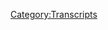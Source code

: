 {{DEFAULTSORT:
    #_TRANSCRIPT_0230B:Obama Deception, Part 2
}}{{Transcript
    | title         = [[230B: Obama Deception, Part 2]]
    | caption       = [https://knowledgefight.libsyn.com/knowledge-fight-obama-deception-part-2 Listen to this episode on Libsyn]
    | episodeNumber = [[230B: Obama Deception, Part 2|230B]]
    | length        = 01:58:22
}}

{{MessageBox
    | header     = Warning: Bot Generated Content
    | text       = This transcript was automatically generated by transcription software and likely contains many mistakes and misattributions. Please check the audio for definitive quotes, attribution, and context.
    | image      = N3yvass4myg91.webp
    | imagewidth = 50px
    | id         = warning
}}

{{TranscriptBlock
    | name      = Unknown Speaker
    | timestamp = 00:00:00.000
    | text      = Andy in Kansas, you're on the air, thanks for holding.
}}

{{TranscriptBlock
    | name      = Unknown Speaker
    | timestamp = 00:00:04.000
    | text      = Hello Alex, I'm a first time caller, I'm a huge fan, I love your work.
}}

{{TranscriptBlock
    | name      = Unknown Speaker
    | timestamp = 00:00:07.000
    | text      = I love you.
}}

{{TranscriptBlock
    | name      = Unknown Speaker
    | timestamp = 00:00:08.000
    | text      = Hey everybody, welcome back to Knowledge Fight.
}}

{{TranscriptBlock
    | name      = Unknown Speaker
    | timestamp = 00:00:10.000
    | text      = I am Dan, the voice you will be hearing shortly is my co-host Jordan.
}}

{{TranscriptBlock
    | name      = Unknown Speaker
    | timestamp = 00:00:14.000
    | text      = We're a couple dudes who generally like to sit down, drink novelty beverages and talk about Alex Jones.
}}

{{TranscriptBlock
    | name      = Unknown Speaker
    | timestamp = 00:00:19.000
    | text      = Wherein the structure of the show is, I know a lot about Alex Jones and my co-host Jordan knows very little.
}}

{{TranscriptBlock
    | name      = Unknown Speaker
    | timestamp = 00:00:25.000
    | text      = And I tell him about it and he gets infuriated by things, as is the natural reaction to someone like an Alex Jones in the world.
}}

{{TranscriptBlock
    | name      = Unknown Speaker
    | timestamp = 00:00:32.000
    | text      = You're joining us here today on the part two of our in-depth discussion, exploration of Alex Jones' 2009 documentary, in heavy quotes, the Obama Deception.
}}

{{TranscriptBlock
    | name      = Unknown Speaker
    | timestamp = 00:00:45.000
    | text      = If you are just randomly jumping in here, I'd probably recommend you go listen to the first episode before this one.
}}

{{TranscriptBlock
    | name      = Unknown Speaker
    | timestamp = 00:00:50.000
    | text      = Because otherwise you missed out on Alex using some fake quotes.
}}

{{TranscriptBlock
    | name      = Unknown Speaker
    | timestamp = 00:00:54.000
    | text      = Which is always a lot of fun, it's always fun to find those instances of like, nah, this is just made up.
}}

{{TranscriptBlock
    | name      = Unknown Speaker
    | timestamp = 00:01:00.000
    | text      = But where we left off in the last episode was Alex was just about to introduce his proof, the evidence that he has that the New World Order was being announced by the media.
}}

{{TranscriptBlock
    | name      = Unknown Speaker
    | timestamp = 00:01:11.000
    | text      = The media in 2008 was coming out and saying like, oh we've been hiding the New World Order for all this time but now, hey we want to tell you it's real.
}}

{{TranscriptBlock
    | name      = Unknown Speaker
    | timestamp = 00:01:19.000
    | text      = So we'll jump right back into that here in a second, but before we do that I want to take a second.
}}

{{TranscriptBlock
    | name      = Unknown Speaker
    | timestamp = 00:01:24.000
    | text      = Because this is Thanksgiving week and in the spirit of thanking the people who make this show possible, our donors, who are the ones who are the reason for us doing this in the first place.
}}

{{TranscriptBlock
    | name      = Unknown Speaker
    | timestamp = 00:01:35.000
    | text      = This Obama Deception coverage, I thought I would take a little bit of time to thank someone who has joined up with the team, someone who has donated to the show.
}}

{{TranscriptBlock
    | name      = Unknown Speaker
    | timestamp = 00:01:43.000
    | text      = We appreciate it very much, so Colin, I would like to say thank you so much, you are now a technocrat.
}}

{{TranscriptBlock
    | name      = Unknown Speaker
    | timestamp = 00:01:50.000
    | text      = I'm a policy wonk.
}}

{{TranscriptBlock
    | name      = Unknown Speaker
    | timestamp = 00:01:51.000
    | text      = Four stars, go home to your mother and tell her you're brilliant.
}}

{{TranscriptBlock
    | name      = Unknown Speaker
    | timestamp = 00:01:54.000
    | text      = Someone, someone, sodomite sent me a bucket of poop.
}}

{{TranscriptBlock
    | name      = Unknown Speaker
    | timestamp = 00:01:57.000
    | text      = Daddy shark, bomp, bomp, bomp, bomp, bomp.
}}

{{TranscriptBlock
    | name      = Unknown Speaker
    | timestamp = 00:01:59.000
    | text      = Jar Jar Binks has a Caribbean black accent.
}}

{{TranscriptBlock
    | name      = Unknown Speaker
    | timestamp = 00:02:03.000
    | text      = He's a loser, little, little kitty baby.
}}

{{TranscriptBlock
    | name      = Unknown Speaker
    | timestamp = 00:02:06.000
    | text      = I don't want to hate black people.
}}

{{TranscriptBlock
    | name      = Unknown Speaker
    | timestamp = 00:02:08.000
    | text      = I renounce Jesus Christ.
}}

{{TranscriptBlock
    | name      = Unknown Speaker
    | timestamp = 00:02:10.000
    | text      = So thank you Colin, we appreciate it oh so very much and all of you who support the show, it means the world to us.
}}

{{TranscriptBlock
    | name      = Unknown Speaker
    | timestamp = 00:02:15.000
    | text      = So thank you, thank you again.
}}

{{TranscriptBlock
    | name      = Unknown Speaker
    | timestamp = 00:02:17.000
    | text      = And here you go, let's jump right back in to the Obama Deception part two.
}}

{{TranscriptBlock
    | name      = Unknown Speaker
    | timestamp = 00:02:23.000
    | text      = And now, after years of denial, the media and the elite themselves are proudly announcing that not only is world government real, but it is the answer to the financial crisis that they carefully engineered.
}}

{{TranscriptBlock
    | name      = Unknown Speaker
    | timestamp = 00:02:41.000
    | text      = Alex isn't proving that they carefully engineered this, that's nonsense, it's a claim that he's not defending or backing up or proving in any way.
}}

{{TranscriptBlock
    | name      = Unknown Speaker
    | timestamp = 00:02:48.000
    | text      = But right now what we have on screen here is four articles, all of which we've talked about in some manner in the past, that all don't say what Alex claims they say.
}}

{{TranscriptBlock
    | name      = Unknown Speaker
    | timestamp = 00:02:58.000
    | text      = They just have headlines like this Herald Tribune article, a chance for a new world order, the Financial Times article, and now for a world government.
}}

{{TranscriptBlock
    | name      = Unknown Speaker
    | timestamp = 00:03:06.000
    | text      = Like they're all just conversations that people have made like editorials, Israelcast, is that what you're looking at?
}}

{{TranscriptBlock
    | name      = Unknown Speaker
    | timestamp = 00:03:12.000
    | text      = Yeah, I'm assuming Israelcast is Israeli.
}}

{{TranscriptBlock
    | name      = Unknown Speaker
    | timestamp = 00:03:16.000
    | text      = But they're all just people who are having conversations about the idea of the possibility of a global government or things like that.
}}

{{TranscriptBlock
    | name      = Unknown Speaker
    | timestamp = 00:03:25.000
    | text      = None of them are an announcement that the new world order is here.
}}

{{TranscriptBlock
    | name      = Unknown Speaker
    | timestamp = 00:03:29.000
    | text      = Also, I would-
}}

{{TranscriptBlock
    | name      = Unknown Speaker
    | timestamp = 00:03:30.000
    | text      = Like all of this is bullshit, we've gone over this in great detail in the past.
}}

{{TranscriptBlock
    | name      = Unknown Speaker
    | timestamp = 00:03:33.000
    | text      = Alex is functioning off headlines, none of these articles say those things.
}}

{{TranscriptBlock
    | name      = Unknown Speaker
    | timestamp = 00:03:37.000
    | text      = Also the Israelcast one?
}}

{{TranscriptBlock
    | name      = Unknown Speaker
    | timestamp = 00:03:39.000
    | text      = Yeah.
}}

{{TranscriptBlock
    | name      = Unknown Speaker
    | timestamp = 00:03:40.000
    | text      = The-
}}

{{TranscriptBlock
    | name      = Unknown Speaker
    | timestamp = 00:03:41.000
    | text      = Gaza and Obama's new world order.
}}

{{TranscriptBlock
    | name      = Unknown Speaker
    | timestamp = 00:03:42.000
    | text      = If I know anything about Israel in 2009, I'm going to go with that's not a pro new world order.
}}

{{TranscriptBlock
    | name      = Unknown Speaker
    | timestamp = 00:03:49.000
    | text      = If you're throwing Gaza and Obama's new world in there, you're probably arguing that Obama's going to try and create a two-state solution there and they should be killed or whatever.
}}

{{TranscriptBlock
    | name      = Unknown Speaker
    | timestamp = 00:03:58.000
    | text      = Something like that.
}}

{{TranscriptBlock
    | name      = Unknown Speaker
    | timestamp = 00:03:59.000
    | text      = Yeah.
}}

{{TranscriptBlock
    | name      = Unknown Speaker
    | timestamp = 00:04:00.000
    | text      = Suddenly the Wall Street Journal tells us that the North American Union is here and that getting rid of the dollar for a common currency with Canada and Mexico is good.
}}

{{TranscriptBlock
    | name      = Unknown Speaker
    | timestamp = 00:04:11.000
    | text      = This is an article he flashes up on screen, the title of which is How Realistic is a North American Currency? We've talked about this in the past.
}}

{{TranscriptBlock
    | name      = Unknown Speaker
    | timestamp = 00:04:17.000
    | text      = The answer is not.
}}

{{TranscriptBlock
    | name      = Unknown Speaker
    | timestamp = 00:04:18.000
    | text      = Not very.
}}

{{TranscriptBlock
    | name      = Unknown Speaker
    | timestamp = 00:04:19.000
    | text      = You read the actual article, it's like, nah, it doesn't look like this is ever going to happen.
}}

{{TranscriptBlock
    | name      = Unknown Speaker
    | timestamp = 00:04:23.000
    | text      = Not likely.
}}

{{TranscriptBlock
    | name      = Unknown Speaker
    | timestamp = 00:04:24.000
    | text      = The Financial Times of London, published by a member of the Bilderberg Group, crowed that a dictatorial world government had been kept in the shadows for our own good and that it was now time for it to emerge from behind the curtains of national security.
}}

{{TranscriptBlock
    | name      = Unknown Speaker
    | timestamp = 00:04:41.000
    | text      = This is an article from the Financial Times called Now for a World Government. It was written by a guy named Gideon Rachman.
}}

{{TranscriptBlock
    | name      = Unknown Speaker
    | timestamp = 00:04:47.000
    | text      = Great name.
}}

{{TranscriptBlock
    | name      = Unknown Speaker
    | timestamp = 00:04:48.000
    | text      = I have-
}}

{{TranscriptBlock
    | name      = Unknown Speaker
    | timestamp = 00:04:49.000
    | text      = So many great names in this.
}}

{{TranscriptBlock
    | name      = Unknown Speaker
    | timestamp = 00:04:50.000
    | text      = It doesn't say that it's been kept behind the scenes for a long time and now it's time to unveil it, but the title would suggest that.
}}

{{TranscriptBlock
    | name      = Unknown Speaker
    | timestamp = 00:04:56.000
    | text      = It sounds like, I think I said this when we covered the article initially, it sounds like a host introducing the next act.
}}

{{TranscriptBlock
    | name      = Unknown Speaker
    | timestamp = 00:05:02.000
    | text      = It also sounds like the Monty Python-
}}

{{TranscriptBlock
    | name      = Unknown Speaker
    | timestamp = 00:05:06.000
    | text      = And Now for Something Completely Different.
}}

{{TranscriptBlock
    | name      = Unknown Speaker
    | timestamp = 00:05:07.000
    | text      = Yeah, And Now for Something Completely Different.
}}

{{TranscriptBlock
    | name      = Unknown Speaker
    | timestamp = 00:05:08.000
    | text      = I think that might be what he's playing on. He's a British dude.
}}

{{TranscriptBlock
    | name      = Unknown Speaker
    | timestamp = 00:05:10.000
    | text      = It does sound like that, right? It does sound like that.
}}

{{TranscriptBlock
    | name      = Unknown Speaker
    | timestamp = 00:05:13.000
    | text      = The author of a Now for a World Government article, Gideon Rachman, by everything I can tell about him is not a Bilderberg member. He did attend the 2017 Bilderberg meeting. That is true.
}}

{{TranscriptBlock
    | name      = Unknown Speaker
    | timestamp = 00:05:23.000
    | text      = But so did Trump's Secretary of Commerce, Wilbur Ross. So did past Infowars guest, Nail Ferguson. So did Lindsey Graham. So did Trump's national security advisor, H.R. McMaster.
}}

{{TranscriptBlock
    | name      = Unknown Speaker
    | timestamp = 00:05:33.000
    | text      = I mean, it means nothing.
}}

{{TranscriptBlock
    | name      = Unknown Speaker
    | timestamp = 00:05:35.000
    | text      = Yeah, a murderer's row of good people.
}}

{{TranscriptBlock
    | name      = Unknown Speaker
    | timestamp = 00:05:36.000
    | text      = But it means nothing.
}}

{{TranscriptBlock
    | name      = Unknown Speaker
    | timestamp = 00:05:37.000
    | text      = No, it means nothing.
}}

{{TranscriptBlock
    | name      = Unknown Speaker
    | timestamp = 00:05:38.000
    | text      = It means you went to a conference.
}}

{{TranscriptBlock
    | name      = Unknown Speaker
    | timestamp = 00:05:40.000
    | text      = Beyond that, all I can find evidence of Gideon Rachman in terms of attending Bilderberg is he attended a number of times in his capacity as a journalist, not as a participant.
}}

{{TranscriptBlock
    | name      = Unknown Speaker
    | timestamp = 00:05:50.000
    | text      = There's only a few occasions in the 2000s. None of this proves that he's a member of anything.
}}

{{TranscriptBlock
    | name      = Unknown Speaker
    | timestamp = 00:05:55.000
    | text      = And in fact, he's been very publicly opposed to many positions that Alex would describe as globalist, such as strongly arguing against the idea of England getting mixed up in the Europe, which is something that Alex would say all globalists are for.
}}

{{TranscriptBlock
    | name      = Unknown Speaker
    | timestamp = 00:06:07.000
    | text      = So if he's a Bilderberg member and he's announcing world government, wouldn't he be on board with ditching the pound in favor of the euro?
}}

{{TranscriptBlock
    | name      = Unknown Speaker
    | timestamp = 00:06:14.000
    | text      = He wasn't. He was super against it and held public debates with people about it, vociferously defended, not getting involved.
}}

{{TranscriptBlock
    | name      = Unknown Speaker
    | timestamp = 00:06:21.000
    | text      = Also, small point, there's no such thing as being a member of the Bilderberg group. That doesn't exist.
}}

{{TranscriptBlock
    | name      = Unknown Speaker
    | timestamp = 00:06:27.000
    | text      = The only membership category that exists is member of the steering committee or somebody who has, like, you know, president of the group.
}}

{{TranscriptBlock
    | name      = Unknown Speaker
    | timestamp = 00:06:35.000
    | text      = But the only membership category is membership of the steering committee. The steering committee is the group that plans meetings, figures out, like, speakers, invites people and such like that.
}}

{{TranscriptBlock
    | name      = Unknown Speaker
    | timestamp = 00:06:45.000
    | text      = It's a rotating cast of...
}}

{{TranscriptBlock
    | name      = Unknown Speaker
    | timestamp = 00:06:46.000
    | text      = The party planners committee.
}}

{{TranscriptBlock
    | name      = Unknown Speaker
    | timestamp = 00:06:47.000
    | text      = Exactly. The rest of it, the attendees are people who have prominent positions in business, the arts, industry, government, diplomacy, those sorts of things.
}}

{{TranscriptBlock
    | name      = Unknown Speaker
    | timestamp = 00:06:59.000
    | text      = They get invited to come mingle in a conference. There isn't a membership.
}}

{{TranscriptBlock
    | name      = Unknown Speaker
    | timestamp = 00:07:05.000
    | text      = I would go, I bet the food's great.
}}

{{TranscriptBlock
    | name      = Unknown Speaker
    | timestamp = 00:07:06.000
    | text      = I bet it's amazing.
}}

{{TranscriptBlock
    | name      = Unknown Speaker
    | timestamp = 00:07:07.000
    | text      = I bet it's amazing.
}}

{{TranscriptBlock
    | name      = Unknown Speaker
    | timestamp = 00:07:08.000
    | text      = Oh my God, I read one article. I can't remember if it was... Yeah, I think it was about Bilderberg.
}}

{{TranscriptBlock
    | name      = Unknown Speaker
    | timestamp = 00:07:12.000
    | text      = And it was one of these conspiracy blogs and it was like, they're staying at the posh $400 a night hotel.
}}

{{TranscriptBlock
    | name      = Unknown Speaker
    | timestamp = 00:07:20.000
    | text      = I'm like, hold on a second. These people are billionaires. $400 is slumming it.
}}

{{TranscriptBlock
    | name      = Unknown Speaker
    | timestamp = 00:07:25.000
    | text      = Why don't you say for me, that would be cost prohibitive.
}}

{{TranscriptBlock
    | name      = Unknown Speaker
    | timestamp = 00:07:29.000
    | text      = Insane.
}}

{{TranscriptBlock
    | name      = Unknown Speaker
    | timestamp = 00:07:30.000
    | text      = It would be nuts. But for them, that means that's $400 a night.
}}

{{TranscriptBlock
    | name      = Unknown Speaker
    | timestamp = 00:07:34.000
    | text      = I saved up for a fucking year so my girlfriend and I could spend one night in a $200 a night hotel. And that was beyond the lap of luxury for me.
}}

{{TranscriptBlock
    | name      = Unknown Speaker
    | timestamp = 00:07:44.000
    | text      = And that absurd restaurant.
}}

{{TranscriptBlock
    | name      = Unknown Speaker
    | timestamp = 00:07:45.000
    | text      = Yeah. No, that was her mom.
}}

{{TranscriptBlock
    | name      = Unknown Speaker
    | timestamp = 00:07:47.000
    | text      = That's right.
}}

{{TranscriptBlock
    | name      = Unknown Speaker
    | timestamp = 00:07:48.000
    | text      = Yeah, yeah, yeah.
}}

{{TranscriptBlock
    | name      = Unknown Speaker
    | timestamp = 00:07:49.000
    | text      = But yeah, so like...
}}

{{TranscriptBlock
    | name      = Unknown Speaker
    | timestamp = 00:07:50.000
    | text      = Yeah, I can't afford that shit.
}}

{{TranscriptBlock
    | name      = Unknown Speaker
    | timestamp = 00:07:51.000
    | text      = It's a glorified work retreat, conference. Retreat would be more like Bohemian Grove.
}}

{{TranscriptBlock
    | name      = Unknown Speaker
    | timestamp = 00:07:58.000
    | text      = Yeah.
}}

{{TranscriptBlock
    | name      = Unknown Speaker
    | timestamp = 00:07:59.000
    | text      = But the Bilderberg...
}}

{{TranscriptBlock
    | name      = Unknown Speaker
    | timestamp = 00:08:00.000
    | text      = Yeah, there's no team building events.
}}

{{TranscriptBlock
    | name      = Unknown Speaker
    | timestamp = 00:08:02.000
    | text      = There's just...
}}

{{TranscriptBlock
    | name      = Unknown Speaker
    | timestamp = 00:08:03.000
    | text      = Trust falls.
}}

{{TranscriptBlock
    | name      = Unknown Speaker
    | timestamp = 00:08:04.000
    | text      = Yeah, yeah. It's like a...
}}

{{TranscriptBlock
    | name      = Unknown Speaker
    | timestamp = 00:08:05.000
    | text      = But what if there are?
}}

{{TranscriptBlock
    | name      = Unknown Speaker
    | timestamp = 00:08:06.000
    | text      = It's like fucking Comic-Con. But for assholes.
}}

{{TranscriptBlock
    | name      = Unknown Speaker
    | timestamp = 00:08:08.000
    | text      = Yeah, and people who have interest in diplomacy, business relations, stuff like that.
}}

{{TranscriptBlock
    | name      = Unknown Speaker
    | timestamp = 00:08:14.000
    | text      = Asshole.
}}

{{TranscriptBlock
    | name      = Unknown Speaker
    | timestamp = 00:08:15.000
    | text      = White House Chief of Staff Rahm Emanuel stated on record that they can't let this crisis go to waste.
}}

{{TranscriptBlock
    | name      = Unknown Speaker
    | timestamp = 00:08:21.000
    | text      = This means nothing.
}}

{{TranscriptBlock
    | name      = Unknown Speaker
    | timestamp = 00:08:22.000
    | text      = You never want a serious crisis to go to waste. And what I mean by that is an opportunity to do things that you think you could not do before.
}}

{{TranscriptBlock
    | name      = Unknown Speaker
    | timestamp = 00:08:30.000
    | text      = That's just... I mean, you don't even need to talk about that. That's an absurdly misused quote on Alex's part.
}}

{{TranscriptBlock
    | name      = Unknown Speaker
    | timestamp = 00:08:37.000
    | text      = And Henry Kissinger, who gave Barack Obama his first job out of college...
}}

{{TranscriptBlock
    | name      = Unknown Speaker
    | timestamp = 00:08:42.000
    | text      = Really?
}}

{{TranscriptBlock
    | name      = Unknown Speaker
    | timestamp = 00:08:43.000
    | text      = He told television that the economic collapse was a great opportunity to bring in the New World Order.
}}

{{TranscriptBlock
    | name      = Unknown Speaker
    | timestamp = 00:08:49.000
    | text      = He went on to say that Barack Obama was the perfect person to sell it to the world.
}}

{{TranscriptBlock
    | name      = Unknown Speaker
    | timestamp = 00:08:54.000
    | text      = But he can give a new impetus to American foreign policy partly because the reception of him is so extraordinary around the world.
}}

{{TranscriptBlock
    | name      = Unknown Speaker
    | timestamp = 00:09:05.000
    | text      = I think his task will be to develop an overall strategy for America.
}}

{{TranscriptBlock
    | name      = Unknown Speaker
    | timestamp = 00:09:10.000
    | text      = Pick it up, grandpa.
}}

{{TranscriptBlock
    | name      = Unknown Speaker
    | timestamp = 00:09:11.000
    | text      = In this period, when really a New World Order can be...
}}

{{TranscriptBlock
    | name      = Unknown Speaker
    | timestamp = 00:09:14.000
    | text      = Also, please die sooner? You fucking suck.
}}

{{TranscriptBlock
    | name      = Unknown Speaker
    | timestamp = 00:09:17.000
    | text      = Take crisis.
}}

{{TranscriptBlock
    | name      = Unknown Speaker
    | timestamp = 00:09:19.000
    | text      = In June of...
}}

{{TranscriptBlock
    | name      = Unknown Speaker
    | timestamp = 00:09:20.000
    | text      = I'm not interested...
}}

{{TranscriptBlock
    | name      = Unknown Speaker
    | timestamp = 00:09:21.000
    | text      = Wait, did he say New World Order there at any point?
}}

{{TranscriptBlock
    | name      = Unknown Speaker
    | timestamp = 00:09:23.000
    | text      = He says it a lot.
}}

{{TranscriptBlock
    | name      = Unknown Speaker
    | timestamp = 00:09:24.000
    | text      = Because, like, they...
}}

{{TranscriptBlock
    | name      = Unknown Speaker
    | timestamp = 00:09:28.000
    | text      = First of all, Kissinger is a fucking globalist.
}}

{{TranscriptBlock
    | name      = Unknown Speaker
    | timestamp = 00:09:31.000
    | text      = That's not an accusation that's being made.
}}

{{TranscriptBlock
    | name      = Unknown Speaker
    | timestamp = 00:09:34.000
    | text      = Like, David Rockefeller too, yes. You could describe them as people who are interested in global cooperation and integration.
}}

{{TranscriptBlock
    | name      = Unknown Speaker
    | timestamp = 00:09:43.000
    | text      = So it's not like a dirty word that is like, oh no, I would shy away from this.
}}

{{TranscriptBlock
    | name      = Unknown Speaker
    | timestamp = 00:09:47.000
    | text      = And for them, generally speaking, New World Order isn't some sort of term that describes a shadowy cabal that's the intersection of the remnants of Adam Weishaupt's Illuminati mixed with Jewish banking elites in Europe.
}}

{{TranscriptBlock
    | name      = Unknown Speaker
    | timestamp = 00:10:00.000
    | text      = It's every time the World Order changes. There have been like 500 New World Orders in the past 100 years.
}}

{{TranscriptBlock
    | name      = Unknown Speaker
    | timestamp = 00:10:08.000
    | text      = As alliances shift and change, as different interests align, there's this whole situation. Every New World Order is just like a week.
}}

{{TranscriptBlock
    | name      = Unknown Speaker
    | timestamp = 00:10:17.000
    | text      = It's the opposite of the past World Order.
}}

{{TranscriptBlock
    | name      = Unknown Speaker
    | timestamp = 00:10:20.000
    | text      = Trump created a New World Order.
}}

{{TranscriptBlock
    | name      = Unknown Speaker
    | timestamp = 00:10:22.000
    | text      = Absolutely.
}}

{{TranscriptBlock
    | name      = Unknown Speaker
    | timestamp = 00:10:23.000
    | text      = And that's one where we're the fucking worst.
}}

{{TranscriptBlock
    | name      = Unknown Speaker
    | timestamp = 00:10:25.000
    | text      = Right, but if you're always trending towards progress or always looking towards international cooperation and helping each other instead of wars for no reason and that sort of shit, you'll always be working towards a new confluence of events.
}}

{{TranscriptBlock
    | name      = Unknown Speaker
    | timestamp = 00:10:42.000
    | text      = There will always be something better. There will always be something you're aspiring towards.
}}

{{TranscriptBlock
    | name      = Unknown Speaker
    | timestamp = 00:10:46.000
    | text      = And people like Kissinger use the term New World Order to describe that because it is a new order of the world, a new ordering of things.
}}

{{TranscriptBlock
    | name      = Unknown Speaker
    | timestamp = 00:10:53.000
    | text      = I don't think it's as evil or suspicious, but it is fucking weird that he says it a lot.
}}

{{TranscriptBlock
    | name      = Unknown Speaker
    | timestamp = 00:10:58.000
    | text      = You know, it is one of those things that like, you should stop.
}}

{{TranscriptBlock
    | name      = Unknown Speaker
    | timestamp = 00:11:02.000
    | text      = Yeah, but at the same time, why?
}}

{{TranscriptBlock
    | name      = Unknown Speaker
    | timestamp = 00:11:04.000
    | text      = If he stopped, but that would also play into the hands of the conspiracy people.
}}

{{TranscriptBlock
    | name      = Unknown Speaker
    | timestamp = 00:11:09.000
    | text      = Why doesn't he say New World Order anymore?
}}

{{TranscriptBlock
    | name      = Unknown Speaker
    | timestamp = 00:11:11.000
    | text      = Yeah, it doesn't matter. If you're Kissinger, you're either hated because you're a monster who should be sent to a war crimes tribunal or you're hated because people think that you're a monster who should be sent to a war crimes tribunal for a different reason.
}}

{{TranscriptBlock
    | name      = Unknown Speaker
    | timestamp = 00:11:31.000
    | text      = It's either you think you should go there because you're right or because you're wrong.
}}

{{TranscriptBlock
    | name      = Unknown Speaker
    | timestamp = 00:11:34.000
    | text      = Yeah, exactly.
}}

{{TranscriptBlock
    | name      = Unknown Speaker
    | timestamp = 00:11:35.000
    | text      = Great.
}}

{{TranscriptBlock
    | name      = Unknown Speaker
    | timestamp = 00:11:36.000
    | text      = I don't care about the ethical implications of Kissinger's actions or anything like that right now because I think that they're really tertiary and to the side of what we're talking about.
}}

{{TranscriptBlock
    | name      = Unknown Speaker
    | timestamp = 00:11:45.000
    | text      = Yeah, absolutely.
}}

{{TranscriptBlock
    | name      = Unknown Speaker
    | timestamp = 00:11:46.000
    | text      = So Barack Obama went to Occidental College for his freshman and sophomore years and then transferred to Columbia University to finish his degree, graduating in 1983.
}}

{{TranscriptBlock
    | name      = Unknown Speaker
    | timestamp = 00:11:55.000
    | text      = His first job out of college was at the Business International Corporation, which has nothing to do with Henry Kissinger.
}}

{{TranscriptBlock
    | name      = Unknown Speaker
    | timestamp = 00:12:01.000
    | text      = The conspiracy community latched onto this job and said it was proof that Obama was a CIA plant because in 1977, Elliot Haines, the company's founder's son, told the New York Times that his father had used the company to provide four CIA agents cover between 1955 and 1960.
}}

{{TranscriptBlock
    | name      = Unknown Speaker
    | timestamp = 00:12:17.000
    | text      = Even if we assume the information that's coming from Elliot is correct, it still does nothing to prove that Obama was a CIA asset or that they were still using this company to provide him cover.
}}

{{TranscriptBlock
    | name      = Unknown Speaker
    | timestamp = 00:12:26.000
    | text      = For one, the company isn't a fake company. There are tons of employees that they pay to publish newsletters for clients, plan conferences, and do extensive research.
}}

{{TranscriptBlock
    | name      = Unknown Speaker
    | timestamp = 00:12:35.000
    | text      = During the Cold War, there were a ton of companies that had clandestine agreements with many businesses to help hide their spies.
}}

{{TranscriptBlock
    | name      = Unknown Speaker
    | timestamp = 00:12:42.000
    | text      = One of the reasons that journalism and publishing seems to have had a higher incidence of that sort of thing is that journalists have a reason to be in a foreign country that doesn't raise suspicions.
}}

{{TranscriptBlock
    | name      = Unknown Speaker
    | timestamp = 00:12:51.000
    | text      = As far as the facts go, that's about as nefarious as Business International gets from everything I can tell that is true.
}}

{{TranscriptBlock
    | name      = Unknown Speaker
    | timestamp = 00:12:58.000
    | text      = And it's interesting, I'm willing to believe that they did provide cover for spies in the Cold War.
}}

{{TranscriptBlock
    | name      = Unknown Speaker
    | timestamp = 00:13:05.000
    | text      = Doesn't mean they always did. Doesn't mean that didn't stop when the Cold War ended.
}}

{{TranscriptBlock
    | name      = Unknown Speaker
    | timestamp = 00:13:11.000
    | text      = It doesn't mean that everybody who worked there was CIA. They do nothing to prove any of these things.
}}

{{TranscriptBlock
    | name      = Unknown Speaker
    | timestamp = 00:13:17.000
    | text      = Also, it has nothing to do with Kissinger. Obama has never worked for Kissinger.
}}

{{TranscriptBlock
    | name      = Unknown Speaker
    | timestamp = 00:13:21.000
    | text      = I was going to say, it's a little bit frustrating to me that for a certain class of conspiracy theorists, there is no limit.
}}

{{TranscriptBlock
    | name      = Unknown Speaker
    | timestamp = 00:13:31.000
    | text      = Because, look, I'm all for indulging in a conspiracy theory and trying to figure out little things and then being like, that's dumb.
}}

{{TranscriptBlock
    | name      = Unknown Speaker
    | timestamp = 00:13:39.000
    | text      = But that one, that's such a stretch. Even if you're a conspiracy theorist, shouldn't you be like, there's nothing there.
}}

{{TranscriptBlock
    | name      = Unknown Speaker
    | timestamp = 00:13:45.000
    | text      = Well, see, that's the problem, too. This is one of those instances where Alex uses specifics. He says his first job out of college.
}}

{{TranscriptBlock
    | name      = Unknown Speaker
    | timestamp = 00:13:51.000
    | text      = Well, I can find out what that is. Is there a Kissinger connection here? Nope, absolutely not. Oh, you're lying.
}}

{{TranscriptBlock
    | name      = Unknown Speaker
    | timestamp = 00:13:56.000
    | text      = That's why you shouldn't use specifics so much. Anyway.
}}

{{TranscriptBlock
    | name      = Unknown Speaker
    | timestamp = 00:14:00.000
    | text      = Stop giving him advice.
}}

{{TranscriptBlock
    | name      = Unknown Speaker
    | timestamp = 00:14:01.000
    | text      = Did you miss Endgame?
}}

{{TranscriptBlock
    | name      = Unknown Speaker
    | timestamp = 00:14:02.000
    | text      = Did I miss Endgame?
}}

{{TranscriptBlock
    | name      = Unknown Speaker
    | timestamp = 00:14:04.000
    | text      = Do you miss it?
}}

{{TranscriptBlock
    | name      = Unknown Speaker
    | timestamp = 00:14:05.000
    | text      = Do I miss it?
}}

{{TranscriptBlock
    | name      = Unknown Speaker
    | timestamp = 00:14:06.000
    | text      = Do you miss Endgame?
}}

{{TranscriptBlock
    | name      = Unknown Speaker
    | timestamp = 00:14:07.000
    | text      = No.
}}

{{TranscriptBlock
    | name      = Unknown Speaker
    | timestamp = 00:14:08.000
    | text      = Because you're about to get a lot of stuff that is basically just Endgame all over again.
}}

{{TranscriptBlock
    | name      = Unknown Speaker
    | timestamp = 00:14:12.000
    | text      = Great, great, awesome.
}}

{{TranscriptBlock
    | name      = Unknown Speaker
    | timestamp = 00:14:13.000
    | text      = Remember this footage from Endgame?
}}

{{TranscriptBlock
    | name      = Unknown Speaker
    | timestamp = 00:14:14.000
    | text      = I do remember this footage.
}}

{{TranscriptBlock
    | name      = Unknown Speaker
    | timestamp = 00:14:16.000
    | text      = To gather intelligence on the shadow government's agenda for the coming years.
}}

{{TranscriptBlock
    | name      = Unknown Speaker
    | timestamp = 00:14:20.000
    | text      = B-roll.
}}

{{TranscriptBlock
    | name      = Unknown Speaker
    | timestamp = 00:14:21.000
    | text      = Alex is just reusing B-roll of people getting into cars from Endgame.
}}

{{TranscriptBlock
    | name      = Unknown Speaker
    | timestamp = 00:14:25.000
    | text      = Lower the budget, baby.
}}

{{TranscriptBlock
    | name      = Unknown Speaker
    | timestamp = 00:14:27.000
    | text      = I think that's the queen.
}}

{{TranscriptBlock
    | name      = Unknown Speaker
    | timestamp = 00:14:29.000
    | text      = Hey, queen. This is literally from Endgame.
}}

{{TranscriptBlock
    | name      = Unknown Speaker
    | timestamp = 00:14:32.000
    | text      = investigative journalist and best-selling author Daniel Estelin had been tracking the building for more than 16 years.
}}

{{TranscriptBlock
    | name      = Unknown Speaker
    | timestamp = 00:14:37.000
    | text      = Yeah, this is literally from Endgame.
}}

{{TranscriptBlock
    | name      = Unknown Speaker
    | timestamp = 00:14:38.000
    | text      = Oh, yeah.
}}

{{TranscriptBlock
    | name      = Unknown Speaker
    | timestamp = 00:14:39.000
    | text      = Is he going to do the same interview?
}}

{{TranscriptBlock
    | name      = Unknown Speaker
    | timestamp = 00:14:42.000
    | text      = No.
}}

{{TranscriptBlock
    | name      = Unknown Speaker
    | timestamp = 00:14:43.000
    | text      = No.
}}

{{TranscriptBlock
    | name      = Unknown Speaker
    | timestamp = 00:14:44.000
    | text      = He is not.
}}

{{TranscriptBlock
    | name      = Unknown Speaker
    | timestamp = 00:14:45.000
    | text      = He is son of a bitch.
}}

{{TranscriptBlock
    | name      = Unknown Speaker
    | timestamp = 00:14:47.000
    | text      = Unimaginable in 2006.
}}

{{TranscriptBlock
    | name      = Unknown Speaker
    | timestamp = 00:14:50.000
    | text      = Skip to the end.
}}

{{TranscriptBlock
    | name      = Unknown Speaker
    | timestamp = 00:14:52.000
    | text      = I want to talk about this really quick because this is fucked up.
}}

{{TranscriptBlock
    | name      = Unknown Speaker
    | timestamp = 00:14:55.000
    | text      = Yeah.
}}

{{TranscriptBlock
    | name      = Unknown Speaker
    | timestamp = 00:14:56.000
    | text      = So Alex is saying that Daniel Estelin has inside sources inside Bilderberg that told him that they were planning to rise the price of gas up to 150 and then bring it down.
}}

{{TranscriptBlock
    | name      = Unknown Speaker
    | timestamp = 00:15:06.000
    | text      = Right.
}}

{{TranscriptBlock
    | name      = Unknown Speaker
    | timestamp = 00:15:07.000
    | text      = Here's why this is a problem.
}}

{{TranscriptBlock
    | name      = Unknown Speaker
    | timestamp = 00:15:08.000
    | text      = He didn't bring that up in Endgame.
}}

{{TranscriptBlock
    | name      = Unknown Speaker
    | timestamp = 00:15:10.000
    | text      = That didn't come up.
}}

{{TranscriptBlock
    | name      = Unknown Speaker
    | timestamp = 00:15:11.000
    | text      = Secondly, we know from listening to Alex Jones' show that Alex Jones' oil rig chaplain friend Lindsey Williams is the person that Alex says told him that the globalists plan to raise the gas price up to that exact same amount and then bring it down.
}}

{{TranscriptBlock
    | name      = Unknown Speaker
    | timestamp = 00:15:28.000
    | text      = Why is he now in the Obama deception saying that Daniel Estelin told him that?
}}

{{TranscriptBlock
    | name      = Unknown Speaker
    | timestamp = 00:15:32.000
    | text      = Further, in all of his appearances on the show with Lindsey Williams, why haven't we heard Alex say, oh, yeah, Daniel Estelin told me the same thing?
}}

{{TranscriptBlock
    | name      = Unknown Speaker
    | timestamp = 00:15:40.000
    | text      = In this documentary, when he's talking about Estelin's prediction, why doesn't he say this really credible guy, Lindsey Williams, who was a chaplain on an oil rig and lived with the globalists for years defends exactly what you're saying?
}}

{{TranscriptBlock
    | name      = Unknown Speaker
    | timestamp = 00:15:52.000
    | text      = Why not?
}}

{{TranscriptBlock
    | name      = Unknown Speaker
    | timestamp = 00:15:53.000
    | text      = That's weird.
}}

{{TranscriptBlock
    | name      = Unknown Speaker
    | timestamp = 00:15:54.000
    | text      = Well, because he doesn't have...
}}

{{TranscriptBlock
    | name      = Unknown Speaker
    | timestamp = 00:15:55.000
    | text      = He knows Lindsey at this time?
}}

{{TranscriptBlock
    | name      = Unknown Speaker
    | timestamp = 00:15:57.000
    | text      = No, no, no, no.
}}

{{TranscriptBlock
    | name      = Unknown Speaker
    | timestamp = 00:15:58.000
    | text      = He doesn't have footage of Lindsey outside of the Bilderberg crew.
}}

{{TranscriptBlock
    | name      = Unknown Speaker
    | timestamp = 00:16:01.000
    | text      = No, but he could still be talking to Daniel Estelin and say Lindsey Williams, who lived with the globalists for years, said exactly the same thing for you.
}}

{{TranscriptBlock
    | name      = Unknown Speaker
    | timestamp = 00:16:08.000
    | text      = Isn't that amazing that your stories line up?
}}

{{TranscriptBlock
    | name      = Unknown Speaker
    | timestamp = 00:16:09.000
    | text      = Don't complicate it.
}}

{{TranscriptBlock
    | name      = Unknown Speaker
    | timestamp = 00:16:10.000
    | text      = We've got B-roll.
}}

{{TranscriptBlock
    | name      = Unknown Speaker
    | timestamp = 00:16:11.000
    | text      = Roll it.
}}

{{TranscriptBlock
    | name      = Unknown Speaker
    | timestamp = 00:16:12.000
    | text      = Right.
}}

{{TranscriptBlock
    | name      = Unknown Speaker
    | timestamp = 00:16:13.000
    | text      = Also...
}}

{{TranscriptBlock
    | name      = Unknown Speaker
    | timestamp = 00:16:14.000
    | text      = Also, Lindsey may have been hiding in Daniel Estelin's ponytail.
}}

{{TranscriptBlock
    | name      = Unknown Speaker
    | timestamp = 00:16:17.000
    | text      = That's true.
}}

{{TranscriptBlock
    | name      = Unknown Speaker
    | timestamp = 00:16:18.000
    | text      = That is a crazy ponytail.
}}

{{TranscriptBlock
    | name      = Unknown Speaker
    | timestamp = 00:16:19.000
    | text      = That's a crazy ponytail.
}}

{{TranscriptBlock
    | name      = Unknown Speaker
    | timestamp = 00:16:20.000
    | text      = It's offensive.
}}

{{TranscriptBlock
    | name      = Unknown Speaker
    | timestamp = 00:16:21.000
    | text      = No, it's bananas.
}}

{{TranscriptBlock
    | name      = Unknown Speaker
    | timestamp = 00:16:22.000
    | text      = I'm not...
}}

{{TranscriptBlock
    | name      = Unknown Speaker
    | timestamp = 00:16:23.000
    | text      = I don't want to talk about it, Daniel Estelin, more than we already have, except to say that that is weird that Alex doesn't bring that up and that he's really fast and loose about who's telling him about these oil predictions.
}}

{{TranscriptBlock
    | name      = Unknown Speaker
    | timestamp = 00:16:32.000
    | text      = But the rest of the stuff that Daniel Estelin is going to say is just stuff that you would know
}}

{{TranscriptBlock
    | name      = Unknown Speaker
    | timestamp = 00:16:38.000
    | text      = if you followed the news.
}}

{{TranscriptBlock
    | name      = Unknown Speaker
    | timestamp = 00:16:40.000
    | text      = Like, none of this is predictive.
}}

{{TranscriptBlock
    | name      = Unknown Speaker
    | timestamp = 00:16:42.000
    | text      = And his predictions are wrong.
}}

{{TranscriptBlock
    | name      = Unknown Speaker
    | timestamp = 00:16:44.000
    | text      = They prove to not be accurate in terms of, like, he says oil's going to get up to 150.
}}

{{TranscriptBlock
    | name      = Unknown Speaker
    | timestamp = 00:16:50.000
    | text      = It didn't.
}}

{{TranscriptBlock
    | name      = Unknown Speaker
    | timestamp = 00:16:51.000
    | text      = It got up to, like, 130 or something like that.
}}

{{TranscriptBlock
    | name      = Unknown Speaker
    | timestamp = 00:16:53.000
    | text      = It was a big rise.
}}

{{TranscriptBlock
    | name      = Unknown Speaker
    | timestamp = 00:16:54.000
    | text      = Yeah.
}}

{{TranscriptBlock
    | name      = Unknown Speaker
    | timestamp = 00:16:55.000
    | text      = And then with the idea...
}}

{{TranscriptBlock
    | name      = Unknown Speaker
    | timestamp = 00:16:57.000
    | text      = All of the stuff, if you followed trends like Gerald Cilenti claims to...
}}

{{TranscriptBlock
    | name      = Unknown Speaker
    | timestamp = 00:17:01.000
    | text      = Well, not like Gerald Cilenti.
}}

{{TranscriptBlock
    | name      = Unknown Speaker
    | timestamp = 00:17:03.000
    | text      = Like he claims to.
}}

{{TranscriptBlock
    | name      = Unknown Speaker
    | timestamp = 00:17:04.000
    | text      = If you followed trends, but not like Gerald Cilenti.
}}

{{TranscriptBlock
    | name      = Unknown Speaker
    | timestamp = 00:17:06.000
    | text      = If you had a decent awareness, you would know a lot of the stuff that he's saying.
}}

{{TranscriptBlock
    | name      = Unknown Speaker
    | timestamp = 00:17:10.000
    | text      = None of it has to come from secret Bilderberg sources.
}}

{{TranscriptBlock
    | name      = Unknown Speaker
    | timestamp = 00:17:13.000
    | text      = So far, what I can summate from the evidence he's presented so far is that...
}}

{{TranscriptBlock
    | name      = Unknown Speaker
    | timestamp = 00:17:18.000
    | text      = Estelin or Alex?
}}

{{TranscriptBlock
    | name      = Unknown Speaker
    | timestamp = 00:17:19.000
    | text      = Alex.
}}

{{TranscriptBlock
    | name      = Unknown Speaker
    | timestamp = 00:17:20.000
    | text      = Well, this entire fucking documentary and everybody in it.
}}

{{TranscriptBlock
    | name      = Unknown Speaker
    | timestamp = 00:17:22.000
    | text      = Right.
}}

{{TranscriptBlock
    | name      = Unknown Speaker
    | timestamp = 00:17:23.000
    | text      = No, that doesn't say what you say it does.
}}

{{TranscriptBlock
    | name      = Unknown Speaker
    | timestamp = 00:17:25.000
    | text      = And even if it did, you're wrong about that.
}}

{{TranscriptBlock
    | name      = Unknown Speaker
    | timestamp = 00:17:28.000
    | text      = Yeah, yeah.
}}

{{TranscriptBlock
    | name      = Unknown Speaker
    | timestamp = 00:17:29.000
    | text      = You're lying and you're wrong about the thing that you're lying about,
}}

{{TranscriptBlock
    | name      = Unknown Speaker
    | timestamp = 00:17:33.000
    | text      = even if the thing that you were lying about was true.
}}

{{TranscriptBlock
    | name      = Unknown Speaker
    | timestamp = 00:17:36.000
    | text      = Yeah, it's a Chicom nesting doll of lies.
}}

{{TranscriptBlock
    | name      = Unknown Speaker
    | timestamp = 00:17:39.000
    | text      = Yeah!
}}

{{TranscriptBlock
    | name      = Unknown Speaker
    | timestamp = 00:17:40.000
    | text      = He also reported that after suckering the middle class back into the stock market,
}}

{{TranscriptBlock
    | name      = Unknown Speaker
    | timestamp = 00:17:44.000
    | text      = the group was going to implode the subprime mortgage market and destroy public confidence.
}}

{{TranscriptBlock
    | name      = Unknown Speaker
    | timestamp = 00:17:50.000
    | text      = Oh, no, everybody saw that coming.
}}

{{TranscriptBlock
    | name      = Unknown Speaker
    | timestamp = 00:17:52.000
    | text      = Why didn't he talk about that in Endgame?
}}

{{TranscriptBlock
    | name      = Unknown Speaker
    | timestamp = 00:17:54.000
    | text      = Oh, well, it hadn't happened yet.
}}

{{TranscriptBlock
    | name      = Unknown Speaker
    | timestamp = 00:17:56.000
    | text      = But he would know it was going to happen.
}}

{{TranscriptBlock
    | name      = Unknown Speaker
    | timestamp = 00:17:58.000
    | text      = Yeah, but it hadn't happened yet.
}}

{{TranscriptBlock
    | name      = Unknown Speaker
    | timestamp = 00:18:00.000
    | text      = They were planning on doing that.
}}

{{TranscriptBlock
    | name      = Unknown Speaker
    | timestamp = 00:18:01.000
    | text      = You don't want to make a prediction that you can't back up.
}}

{{TranscriptBlock
    | name      = Unknown Speaker
    | timestamp = 00:18:02.000
    | text      = They were planning on doing that.
}}

{{TranscriptBlock
    | name      = Unknown Speaker
    | timestamp = 00:18:04.000
    | text      = Why didn't he tell anybody?
}}

{{TranscriptBlock
    | name      = Unknown Speaker
    | timestamp = 00:18:05.000
    | text      = Why didn't he warn people?
}}

{{TranscriptBlock
    | name      = Unknown Speaker
    | timestamp = 00:18:07.000
    | text      = Because, what?
}}

{{TranscriptBlock
    | name      = Unknown Speaker
    | timestamp = 00:18:08.000
    | text      = People are going to think he's crazy if we start saying that there's some sort of
}}

{{TranscriptBlock
    | name      = Unknown Speaker
    | timestamp = 00:18:11.000
    | text      = subprime mortgage crisis that nobody else saw coming at all.
}}

{{TranscriptBlock
    | name      = Unknown Speaker
    | timestamp = 00:18:16.000
    | text      = A lot of people did.
}}

{{TranscriptBlock
    | name      = Unknown Speaker
    | timestamp = 00:18:17.000
    | text      = No, nobody saw it coming.
}}

{{TranscriptBlock
    | name      = Unknown Speaker
    | timestamp = 00:18:19.000
    | text      = Don't you remember that movie, The Big Short?
}}

{{TranscriptBlock
    | name      = Unknown Speaker
    | timestamp = 00:18:21.000
    | text      = Nobody saw it coming.
}}

{{TranscriptBlock
    | name      = Unknown Speaker
    | timestamp = 00:18:22.000
    | text      = Like Obama.
}}

{{TranscriptBlock
    | name      = Unknown Speaker
    | timestamp = 00:18:24.000
    | text      = If you followed the news closely, you would know that there were a lot of concerns.
}}

{{TranscriptBlock
    | name      = Unknown Speaker
    | timestamp = 00:18:29.000
    | text      = Oh, yeah.
}}

{{TranscriptBlock
    | name      = Unknown Speaker
    | timestamp = 00:18:30.000
    | text      = Well, one of the things that, you know, we're getting from this morning and this afternoon
}}

{{TranscriptBlock
    | name      = Unknown Speaker
    | timestamp = 00:18:34.000
    | text      = That ponytail is fucking nuts.
}}

{{TranscriptBlock
    | name      = Unknown Speaker
    | timestamp = 00:18:36.000
    | text      = The energy crisis.
}}

{{TranscriptBlock
    | name      = Unknown Speaker
    | timestamp = 00:18:38.000
    | text      = This is Daniel Esteland sitting in a bar talking to Big Jim Tucker, whose back is to the camera.
}}

{{TranscriptBlock
    | name      = Unknown Speaker
    | timestamp = 00:18:42.000
    | text      = Big Jim?
}}

{{TranscriptBlock
    | name      = Unknown Speaker
    | timestamp = 00:18:43.000
    | text      = Rest in peace, Big Jim Tucker, guy who wrote an overtly antisemitic publication
}}

{{TranscriptBlock
    | name      = Unknown Speaker
    | timestamp = 00:18:47.000
    | text      = Oh, no, never mind.
}}

{{TranscriptBlock
    | name      = Unknown Speaker
    | timestamp = 00:18:48.000
    | text      = specifically published by Willis Carto for the express purpose of shifting public opinion against the Jews.
}}

{{TranscriptBlock
    | name      = Unknown Speaker
    | timestamp = 00:18:55.000
    | text      = Come on, who would say that?
}}

{{TranscriptBlock
    | name      = Unknown Speaker
    | timestamp = 00:18:57.000
    | text      = The afternoon conference, it's 7 o'clock, 4-4-30.
}}

{{TranscriptBlock
    | name      = Unknown Speaker
    | timestamp = 00:19:00.000
    | text      = They were talking about one of the American delegates, I wasn't told who exactly it was,
}}

{{TranscriptBlock
    | name      = Unknown Speaker
    | timestamp = 00:19:05.000
    | text      = was talking about the
}}

{{TranscriptBlock
    | name      = Unknown Speaker
    | timestamp = 00:19:07.000
    | text      = If you're watching this, it's interesting to watch Daniel Esteland's body language
}}

{{TranscriptBlock
    | name      = Unknown Speaker
    | timestamp = 00:19:11.000
    | text      = because what he's trying to do is recall information that he already knows
}}

{{TranscriptBlock
    | name      = Unknown Speaker
    | timestamp = 00:19:15.000
    | text      = and sort of improvise a story line out of it.
}}

{{TranscriptBlock
    | name      = Unknown Speaker
    | timestamp = 00:19:17.000
    | text      = You can see him coming up with this as he's going along.
}}

{{TranscriptBlock
    | name      = Unknown Speaker
    | timestamp = 00:19:20.000
    | text      = There's a part of it that to me indicates creativity.
}}

{{TranscriptBlock
    | name      = Unknown Speaker
    | timestamp = 00:19:24.000
    | text      = There's a creative thinking process that is going on that he's telling
}}

{{TranscriptBlock
    | name      = Unknown Speaker
    | timestamp = 00:19:28.000
    | text      = because if he was reporting from what somebody inside Bilderberg told him,
}}

{{TranscriptBlock
    | name      = Unknown Speaker
    | timestamp = 00:19:32.000
    | text      = he'd have his notes or something like that.
}}

{{TranscriptBlock
    | name      = Unknown Speaker
    | timestamp = 00:19:34.000
    | text      = Ah, you don't need notes.
}}

{{TranscriptBlock
    | name      = Unknown Speaker
    | timestamp = 00:19:35.000
    | text      = He'd have the notes of the conversation.
}}

{{TranscriptBlock
    | name      = Unknown Speaker
    | timestamp = 00:19:37.000
    | text      = He's just riffing.
}}

{{TranscriptBlock
    | name      = Unknown Speaker
    | timestamp = 00:19:38.000
    | text      = What self-respecting journalist would use notes?
}}

{{TranscriptBlock
    | name      = Unknown Speaker
    | timestamp = 00:19:41.000
    | text      = He's not a journalist.
}}

{{TranscriptBlock
    | name      = Unknown Speaker
    | timestamp = 00:19:42.000
    | text      = He's a guy who was a space commander, tell him about Bilderberg and he puts it in a book.
}}

{{TranscriptBlock
    | name      = Unknown Speaker
    | timestamp = 00:19:46.000
    | text      = That's like a waiter writing your order down.
}}

{{TranscriptBlock
    | name      = Unknown Speaker
    | timestamp = 00:19:49.000
    | text      = A good waiter doesn't have to write anything down.
}}

{{TranscriptBlock
    | name      = Unknown Speaker
    | timestamp = 00:19:51.000
    | text      = I would prefer they do.
}}

{{TranscriptBlock
    | name      = Unknown Speaker
    | timestamp = 00:19:53.000
    | text      = There's a certain point of accuracy that comes into it.
}}

{{TranscriptBlock
    | name      = Unknown Speaker
    | timestamp = 00:19:57.000
    | text      = When I get my burger, I want what I want on it, on it.
}}

{{TranscriptBlock
    | name      = Unknown Speaker
    | timestamp = 00:20:00.000
    | text      = And when I get my news, I want the truth.
}}

{{TranscriptBlock
    | name      = Unknown Speaker
    | timestamp = 00:20:02.000
    | text      = Don't you really want a creative interpretation of what you asked for in a burger?
}}

{{TranscriptBlock
    | name      = Unknown Speaker
    | timestamp = 00:20:05.000
    | text      = Generally, no.
}}

{{TranscriptBlock
    | name      = Unknown Speaker
    | timestamp = 00:20:06.000
    | text      = Generally.
}}

{{TranscriptBlock
    | name      = Unknown Speaker
    | timestamp = 00:20:07.000
    | text      = Also, now, you may be being influenced in part by the fact that
}}

{{TranscriptBlock
    | name      = Unknown Speaker
    | timestamp = 00:20:12.000
    | text      = now that I see Daniel Esteland again, he looks so much like a magician.
}}

{{TranscriptBlock
    | name      = Unknown Speaker
    | timestamp = 00:20:17.000
    | text      = It is insane.
}}

{{TranscriptBlock
    | name      = Unknown Speaker
    | timestamp = 00:20:18.000
    | text      = It is.
}}

{{TranscriptBlock
    | name      = Unknown Speaker
    | timestamp = 00:20:19.000
    | text      = And the way he's holding his hands, you could see him having a card palmed right now.
}}

{{TranscriptBlock
    | name      = Unknown Speaker
    | timestamp = 00:20:26.000
    | text      = He's a magician for sure.
}}

{{TranscriptBlock
    | name      = Unknown Speaker
    | timestamp = 00:20:27.000
    | text      = Is this your New World Order?
}}

{{TranscriptBlock
    | name      = Unknown Speaker
    | timestamp = 00:20:28.000
    | text      = Yeah, exactly.
}}

{{TranscriptBlock
    | name      = Unknown Speaker
    | timestamp = 00:20:29.000
    | text      = That sort of thing?
}}

{{TranscriptBlock
    | name      = Unknown Speaker
    | timestamp = 00:20:30.000
    | text      = I wrote New World Order down on the six of hearts.
}}

{{TranscriptBlock
    | name      = Unknown Speaker
    | timestamp = 00:20:32.000
    | text      = The American citizens have had, with the housing prices going down,
}}

{{TranscriptBlock
    | name      = Unknown Speaker
    | timestamp = 00:20:36.000
    | text      = so they're not investing that much.
}}

{{TranscriptBlock
    | name      = Unknown Speaker
    | timestamp = 00:20:37.000
    | text      = See, look at the way he's moving his hands.
}}

{{TranscriptBlock
    | name      = Unknown Speaker
    | timestamp = 00:20:39.000
    | text      = It needs to create the illusion that everything is going well,
}}

{{TranscriptBlock
    | name      = Unknown Speaker
    | timestamp = 00:20:41.000
    | text      = so what they're going to do over the next year, year and a half,
}}

{{TranscriptBlock
    | name      = Unknown Speaker
    | timestamp = 00:20:44.000
    | text      = is to bring the market back up to 1998, 1999 levels.
}}

{{TranscriptBlock
    | name      = Unknown Speaker
    | timestamp = 00:20:47.000
    | text      = What?
}}

{{TranscriptBlock
    | name      = Unknown Speaker
    | timestamp = 00:20:48.000
    | text      = They're going to get all the suckers.
}}

{{TranscriptBlock
    | name      = Unknown Speaker
    | timestamp = 00:20:49.000
    | text      = Purchase the DVD copy of The Obama Deception.
}}

{{TranscriptBlock
    | name      = Unknown Speaker
    | timestamp = 00:20:52.000
    | text      = And that's when they're going to make the money.
}}

{{TranscriptBlock
    | name      = Unknown Speaker
    | timestamp = 00:20:54.000
    | text      = Hotline!
}}

{{TranscriptBlock
    | name      = Unknown Speaker
    | timestamp = 00:20:55.000
    | text      = They need to destroy the economy.
}}

{{TranscriptBlock
    | name      = Unknown Speaker
    | timestamp = 00:20:56.000
    | text      = Hotline!
}}

{{TranscriptBlock
    | name      = Unknown Speaker
    | timestamp = 00:20:57.000
    | text      = Because as we're running out of oil, when people don't travel,
}}

{{TranscriptBlock
    | name      = Unknown Speaker
    | timestamp = 00:20:59.000
    | text      = at least that's what they're saying, when people don't travel,
}}

{{TranscriptBlock
    | name      = Unknown Speaker
    | timestamp = 00:21:02.000
    | text      = when people don't have money, they don't travel, they don't spend any money,
}}

{{TranscriptBlock
    | name      = Unknown Speaker
    | timestamp = 00:21:05.000
    | text      = which means they don't waste a lot of oil and natural gas.
}}

{{TranscriptBlock
    | name      = Unknown Speaker
    | timestamp = 00:21:09.000
    | text      = What?
}}

{{TranscriptBlock
    | name      = Unknown Speaker
    | timestamp = 00:21:10.000
    | text      = What?
}}

{{TranscriptBlock
    | name      = Unknown Speaker
    | timestamp = 00:21:11.000
    | text      = No.
}}

{{TranscriptBlock
    | name      = Unknown Speaker
    | timestamp = 00:21:12.000
    | text      = What?
}}

{{TranscriptBlock
    | name      = Unknown Speaker
    | timestamp = 00:21:13.000
    | text      = No, you made sense.
}}

{{TranscriptBlock
    | name      = Unknown Speaker
    | timestamp = 00:21:14.000
    | text      = So when people don't travel, when people don't have oil,
}}

{{TranscriptBlock
    | name      = Unknown Speaker
    | timestamp = 00:21:17.000
    | text      = they don't travel.
}}

{{TranscriptBlock
    | name      = Unknown Speaker
    | timestamp = 00:21:18.000
    | text      = Well, no, because you predicated that on we don't have oil.
}}

{{TranscriptBlock
    | name      = Unknown Speaker
    | timestamp = 00:21:20.000
    | text      = Right.
}}

{{TranscriptBlock
    | name      = Unknown Speaker
    | timestamp = 00:21:21.000
    | text      = So we're running out of oil, so when people don't have money,
}}

{{TranscriptBlock
    | name      = Unknown Speaker
    | timestamp = 00:21:23.000
    | text      = they don't travel, and that they don't spend.
}}

{{TranscriptBlock
    | name      = Unknown Speaker
    | timestamp = 00:21:25.000
    | text      = And then we don't use oil.
}}

{{TranscriptBlock
    | name      = Unknown Speaker
    | timestamp = 00:21:27.000
    | text      = So you have the sources.
}}

{{TranscriptBlock
    | name      = Unknown Speaker
    | timestamp = 00:21:29.000
    | text      = Well, actually, there are two people who are members of the billable club.
}}

{{TranscriptBlock
    | name      = Unknown Speaker
    | timestamp = 00:21:32.000
    | text      = It's actual members.
}}

{{TranscriptBlock
    | name      = Unknown Speaker
    | timestamp = 00:21:33.000
    | text      = There are members of the billable club who for years and years and years
}}

{{TranscriptBlock
    | name      = Unknown Speaker
    | timestamp = 00:21:36.000
    | text      = have been going and participating in all the conversations,
}}

{{TranscriptBlock
    | name      = Unknown Speaker
    | timestamp = 00:21:38.000
    | text      = and they've always been dead on, always.
}}

{{TranscriptBlock
    | name      = Unknown Speaker
    | timestamp = 00:21:40.000
    | text      = And last year, the civil rights are going to go up to 150.
}}

{{TranscriptBlock
    | name      = Unknown Speaker
    | timestamp = 00:21:43.000
    | text      = That's wrong.
}}

{{TranscriptBlock
    | name      = Unknown Speaker
    | timestamp = 00:21:44.000
    | text      = They went up to 76, basically doubled.
}}

{{TranscriptBlock
    | name      = Unknown Speaker
    | timestamp = 00:21:47.000
    | text      = If it doubles again, it's going to be back to where these people stayed.
}}

{{TranscriptBlock
    | name      = Unknown Speaker
    | timestamp = 00:21:49.000
    | text      = They attacked Iran and Willard.
}}

{{TranscriptBlock
    | name      = Unknown Speaker
    | timestamp = 00:21:50.000
    | text      = They did.
}}

{{TranscriptBlock
    | name      = Unknown Speaker
    | timestamp = 00:21:51.000
    | text      = Ugh.
}}

{{TranscriptBlock
    | name      = Unknown Speaker
    | timestamp = 00:21:52.000
    | text      = If we bite now.
}}

{{TranscriptBlock
    | name      = Unknown Speaker
    | timestamp = 00:21:53.000
    | text      = Jim Tucker.
}}

{{TranscriptBlock
    | name      = Unknown Speaker
    | timestamp = 00:21:54.000
    | text      = Fucking Big Jim.
}}

{{TranscriptBlock
    | name      = Unknown Speaker
    | timestamp = 00:21:56.000
    | text      = Big Jim Tucker here with his fun hat and misfit suit.
}}

{{TranscriptBlock
    | name      = Unknown Speaker
    | timestamp = 00:21:59.000
    | text      = Those guys.
}}

{{TranscriptBlock
    | name      = Unknown Speaker
    | timestamp = 00:22:00.000
    | text      = That is not a bespoke suit.
}}

{{TranscriptBlock
    | name      = Unknown Speaker
    | timestamp = 00:22:02.000
    | text      = No.
}}

{{TranscriptBlock
    | name      = Unknown Speaker
    | timestamp = 00:22:03.000
    | text      = And what Estel is wearing is crazy.
}}

{{TranscriptBlock
    | name      = Unknown Speaker
    | timestamp = 00:22:05.000
    | text      = Yeah.
}}

{{TranscriptBlock
    | name      = Unknown Speaker
    | timestamp = 00:22:06.000
    | text      = He looks nuts.
}}

{{TranscriptBlock
    | name      = Unknown Speaker
    | timestamp = 00:22:07.000
    | text      = No, it does look like a British guy in the 50s and his Indian attache.
}}

{{TranscriptBlock
    | name      = Unknown Speaker
    | timestamp = 00:22:15.000
    | text      = Yeah.
}}

{{TranscriptBlock
    | name      = Unknown Speaker
    | timestamp = 00:22:16.000
    | text      = Like as they're conquering India.
}}

{{TranscriptBlock
    | name      = Unknown Speaker
    | timestamp = 00:22:18.000
    | text      = Yeah, yeah, yeah, yeah.
}}

{{TranscriptBlock
    | name      = Unknown Speaker
    | timestamp = 00:22:19.000
    | text      = It looks insane.
}}

{{TranscriptBlock
    | name      = Unknown Speaker
    | timestamp = 00:22:21.000
    | text      = But they're holding up a copy of his book, The True Story of the Bilderberg Club.
}}

{{TranscriptBlock
    | name      = Unknown Speaker
    | timestamp = 00:22:26.000
    | text      = Right, right, right.
}}

{{TranscriptBlock
    | name      = Unknown Speaker
    | timestamp = 00:22:27.000
    | text      = That is the book that quotes the space commander.
}}

{{TranscriptBlock
    | name      = Unknown Speaker
    | timestamp = 00:22:29.000
    | text      = The Ashtar space commander.
}}

{{TranscriptBlock
    | name      = Unknown Speaker
    | timestamp = 00:22:31.000
    | text      = Great.
}}

{{TranscriptBlock
    | name      = Unknown Speaker
    | timestamp = 00:22:32.000
    | text      = Able to report on future events with stunning accuracy.
}}

{{TranscriptBlock
    | name      = Unknown Speaker
    | timestamp = 00:22:35.000
    | text      = What?
}}

{{TranscriptBlock
    | name      = Unknown Speaker
    | timestamp = 00:22:36.000
    | text      = Is that a shirt?
}}

{{TranscriptBlock
    | name      = Unknown Speaker
    | timestamp = 00:22:37.000
    | text      = All because they know the agenda of the Bilderberg.
}}

{{TranscriptBlock
    | name      = Unknown Speaker
    | timestamp = 00:22:39.000
    | text      = He looks like he's wearing as a shirt a hammer pants.
}}

{{TranscriptBlock
    | name      = Unknown Speaker
    | timestamp = 00:22:42.000
    | text      = Remember this?
}}

{{TranscriptBlock
    | name      = Unknown Speaker
    | timestamp = 00:22:43.000
    | text      = Yes.
}}

{{TranscriptBlock
    | name      = Unknown Speaker
    | timestamp = 00:22:44.000
    | text      = Oh, I do.
}}

{{TranscriptBlock
    | name      = Unknown Speaker
    | timestamp = 00:22:45.000
    | text      = The violin is back.
}}

{{TranscriptBlock
    | name      = Unknown Speaker
    | timestamp = 00:22:46.000
    | text      = Oh, I do.
}}

{{TranscriptBlock
    | name      = Unknown Speaker
    | timestamp = 00:22:47.000
    | text      = 125 of the richest and most influential individuals on the globe make up its memory.
}}

{{TranscriptBlock
    | name      = Unknown Speaker
    | timestamp = 00:22:52.000
    | text      = This is the same old voiceover, too.
}}

{{TranscriptBlock
    | name      = Unknown Speaker
    | timestamp = 00:22:54.000
    | text      = And the same footage.
}}

{{TranscriptBlock
    | name      = Unknown Speaker
    | timestamp = 00:22:55.000
    | text      = This is the exact same clip.
}}

{{TranscriptBlock
    | name      = Unknown Speaker
    | timestamp = 00:22:57.000
    | text      = He just edited the endgame into this documentary.
}}

{{TranscriptBlock
    | name      = Unknown Speaker
    | timestamp = 00:23:00.000
    | text      = Padden that.
}}

{{TranscriptBlock
    | name      = Unknown Speaker
    | timestamp = 00:23:01.000
    | text      = Run time, baby.
}}

{{TranscriptBlock
    | name      = Unknown Speaker
    | timestamp = 00:23:02.000
    | text      = Jesus.
}}

{{TranscriptBlock
    | name      = Unknown Speaker
    | timestamp = 00:23:03.000
    | text      = When I got to this point, I had such mixed feelings.
}}

{{TranscriptBlock
    | name      = Unknown Speaker
    | timestamp = 00:23:05.000
    | text      = Like, sincerely mixed feelings.
}}

{{TranscriptBlock
    | name      = Unknown Speaker
    | timestamp = 00:23:07.000
    | text      = The first was nostalgia.
}}

{{TranscriptBlock
    | name      = Unknown Speaker
    | timestamp = 00:23:08.000
    | text      = What?
}}

{{TranscriptBlock
    | name      = Unknown Speaker
    | timestamp = 00:23:09.000
    | text      = No, the primary feeling was, what the fuck is happening?
}}

{{TranscriptBlock
    | name      = Unknown Speaker
    | timestamp = 00:23:12.000
    | text      = Why is that violin back?
}}

{{TranscriptBlock
    | name      = Unknown Speaker
    | timestamp = 00:23:13.000
    | text      = Yeah.
}}

{{TranscriptBlock
    | name      = Unknown Speaker
    | timestamp = 00:23:14.000
    | text      = Why am I seeing the same shit over in this documentary?
}}

{{TranscriptBlock
    | name      = Unknown Speaker
    | timestamp = 00:23:16.000
    | text      = And then, yeah, the second feeling was nostalgia.
}}

{{TranscriptBlock
    | name      = Unknown Speaker
    | timestamp = 00:23:18.000
    | text      = It was like, oh!
}}

{{TranscriptBlock
    | name      = Unknown Speaker
    | timestamp = 00:23:19.000
    | text      = As soon as that violin was going for, like, three seconds, I was like, I love this song.
}}

{{TranscriptBlock
    | name      = Unknown Speaker
    | timestamp = 00:23:24.000
    | text      = Yeah.
}}

{{TranscriptBlock
    | name      = Unknown Speaker
    | timestamp = 00:23:25.000
    | text      = It filled me with sentiment, and I was like, oh, God, I love it.
}}

{{TranscriptBlock
    | name      = Unknown Speaker
    | timestamp = 00:23:29.000
    | text      = Oh, man, we could never do this again.
}}

{{TranscriptBlock
    | name      = Unknown Speaker
    | timestamp = 00:23:31.000
    | text      = From Istanbul, Turkey, to Chantilly, Virginia.
}}

{{TranscriptBlock
    | name      = Unknown Speaker
    | timestamp = 00:23:35.000
    | text      = Chantilly, Lace.
}}

{{TranscriptBlock
    | name      = Unknown Speaker
    | timestamp = 00:23:36.000
    | text      = The elusive Bilderberg Group.
}}

{{TranscriptBlock
    | name      = Unknown Speaker
    | timestamp = 00:23:38.000
    | text      = You did.
}}

{{TranscriptBlock
    | name      = Unknown Speaker
    | timestamp = 00:23:42.000
    | text      = Bilderberg always insists on a media blackout.
}}

{{TranscriptBlock
    | name      = Unknown Speaker
    | timestamp = 00:23:45.000
    | text      = Yep.
}}

{{TranscriptBlock
    | name      = Unknown Speaker
    | timestamp = 00:23:46.000
    | text      = By June of 2008, we had already figured out that Barack Obama was Putin's puppet of choice.
}}

{{TranscriptBlock
    | name      = Unknown Speaker
    | timestamp = 00:23:51.000
    | text      = Okay.
}}

{{TranscriptBlock
    | name      = Unknown Speaker
    | timestamp = 00:23:52.000
    | text      = How'd you figure that one out?
}}

{{TranscriptBlock
    | name      = Unknown Speaker
    | timestamp = 00:23:53.000
    | text      = Well, on June 4th, 2008, he won the Democratic primary.
}}

{{TranscriptBlock
    | name      = Unknown Speaker
    | timestamp = 00:23:57.000
    | text      = So, like, in June 2008.
}}

{{TranscriptBlock
    | name      = Unknown Speaker
    | timestamp = 00:23:58.000
    | text      = So, on June 4th, he won...
}}

{{TranscriptBlock
    | name      = Unknown Speaker
    | timestamp = 00:24:00.000
    | text      = The primary.
}}

{{TranscriptBlock
    | name      = Unknown Speaker
    | timestamp = 00:24:01.000
    | text      = The primary.
}}

{{TranscriptBlock
    | name      = Unknown Speaker
    | timestamp = 00:24:02.000
    | text      = So, he was the Democratic candidate.
}}

{{TranscriptBlock
    | name      = Unknown Speaker
    | timestamp = 00:24:03.000
    | text      = Right.
}}

{{TranscriptBlock
    | name      = Unknown Speaker
    | timestamp = 00:24:04.000
    | text      = And you would have to be fucking high to think that a Republican was going to win after eight
}}

{{TranscriptBlock
    | name      = Unknown Speaker
    | timestamp = 00:24:07.000
    | text      = years of Bush.
}}

{{TranscriptBlock
    | name      = Unknown Speaker
    | timestamp = 00:24:08.000
    | text      = Yeah.
}}

{{TranscriptBlock
    | name      = Unknown Speaker
    | timestamp = 00:24:09.000
    | text      = Like, it made me nervous, because I know how society works, and the idea of an African-American
}}

{{TranscriptBlock
    | name      = Unknown Speaker
    | timestamp = 00:24:15.000
    | text      = running made me think, like, this might not...
}}

{{TranscriptBlock
    | name      = Unknown Speaker
    | timestamp = 00:24:17.000
    | text      = That was the...
}}

{{TranscriptBlock
    | name      = Unknown Speaker
    | timestamp = 00:24:18.000
    | text      = I was like, people might stay home, or you might end up seeing a lot of Democrats in
}}

{{TranscriptBlock
    | name      = Unknown Speaker
    | timestamp = 00:24:23.000
    | text      = the South not come out.
}}

{{TranscriptBlock
    | name      = Unknown Speaker
    | timestamp = 00:24:24.000
    | text      = You know, like, there was a lot of concern.
}}

{{TranscriptBlock
    | name      = Unknown Speaker
    | timestamp = 00:24:26.000
    | text      = Isn't that crazy that the only thing that we, like, I remember even at that time being
}}

{{TranscriptBlock
    | name      = Unknown Speaker
    | timestamp = 00:24:32.000
    | text      = like, oh, the only thing that I am scared of, because W's presidency was such a disaster,
}}

{{TranscriptBlock
    | name      = Unknown Speaker
    | timestamp = 00:24:40.000
    | text      = is that somehow, despite the fact that people don't want a Republican in there, they'll
}}

{{TranscriptBlock
    | name      = Unknown Speaker
    | timestamp = 00:24:45.000
    | text      = be like, oh, he's black, so we can't have that.
}}

{{TranscriptBlock
    | name      = Unknown Speaker
    | timestamp = 00:24:47.000
    | text      = Right, right.
}}

{{TranscriptBlock
    | name      = Unknown Speaker
    | timestamp = 00:24:48.000
    | text      = And instead, we got a black president, and because of that, we now have Trump.
}}

{{TranscriptBlock
    | name      = Unknown Speaker
    | timestamp = 00:24:52.000
    | text      = Yeah.
}}

{{TranscriptBlock
    | name      = Unknown Speaker
    | timestamp = 00:24:53.000
    | text      = Yeah, it is, it is, you take the rough with the smooth, and it turns out the rough ends
}}

{{TranscriptBlock
    | name      = Unknown Speaker
    | timestamp = 00:24:58.000
    | text      = up destroying the entire world.
}}

{{TranscriptBlock
    | name      = Unknown Speaker
    | timestamp = 00:24:59.000
    | text      = Is America ready for a black president?
}}

{{TranscriptBlock
    | name      = Unknown Speaker
    | timestamp = 00:25:01.000
    | text      = We were, and now we very much weren't.
}}

{{TranscriptBlock
    | name      = Unknown Speaker
    | timestamp = 00:25:04.000
    | text      = Yep.
}}

{{TranscriptBlock
    | name      = Unknown Speaker
    | timestamp = 00:25:05.000
    | text      = Oh, just real quick, I need to drive home, that saying that you knew, like, as if it's
}}

{{TranscriptBlock
    | name      = Unknown Speaker
    | timestamp = 00:25:13.000
    | text      = predictive, or like you're a psychic, you knew in June 2008 that Obama was, you know,
}}

{{TranscriptBlock
    | name      = Unknown Speaker
    | timestamp = 00:25:20.000
    | text      = he was heading places.
}}

{{TranscriptBlock
    | name      = Unknown Speaker
    | timestamp = 00:25:22.000
    | text      = Fuck you.
}}

{{TranscriptBlock
    | name      = Unknown Speaker
    | timestamp = 00:25:23.000
    | text      = Fuck, fuck you right off.
}}

{{TranscriptBlock
    | name      = Unknown Speaker
    | timestamp = 00:25:25.000
    | text      = After, after running a six month long campaign with zero support and the natural assumption
}}

{{TranscriptBlock
    | name      = Unknown Speaker
    | timestamp = 00:25:32.000
    | text      = that he never had any chance to defeat Hillary Clinton, we knew in June when he won the nomination,
}}

{{TranscriptBlock
    | name      = Unknown Speaker
    | timestamp = 00:25:39.000
    | text      = he was the puppet.
}}

{{TranscriptBlock
    | name      = Unknown Speaker
    | timestamp = 00:25:41.000
    | text      = Good work, guys.
}}

{{TranscriptBlock
    | name      = Unknown Speaker
    | timestamp = 00:25:42.000
    | text      = Congratulations on your Gerald Cilentian predictive powers.
}}

{{TranscriptBlock
    | name      = Unknown Speaker
    | timestamp = 00:25:46.000
    | text      = National media claimed that during the weekend, the Bilderberg Group was scheduled to meet
}}

{{TranscriptBlock
    | name      = Unknown Speaker
    | timestamp = 00:25:51.000
    | text      = that Obama had speaking engagements set for Chicago in the Midwest.
}}

{{TranscriptBlock
    | name      = Unknown Speaker
    | timestamp = 00:25:55.000
    | text      = They claimed it.
}}

{{TranscriptBlock
    | name      = Unknown Speaker
    | timestamp = 00:25:56.000
    | text      = You knew better.
}}

{{TranscriptBlock
    | name      = Unknown Speaker
    | timestamp = 00:25:57.000
    | text      = Did you?
}}

{{TranscriptBlock
    | name      = Unknown Speaker
    | timestamp = 00:25:58.000
    | text      = In a classic bait and switch, the Obama campaign told the press corps to get on Obama's campaign
}}

{{TranscriptBlock
    | name      = Unknown Speaker
    | timestamp = 00:26:03.000
    | text      = plane and that Obama would join them on the flight to Chicago.
}}

{{TranscriptBlock
    | name      = Unknown Speaker
    | timestamp = 00:26:08.000
    | text      = Campaign staff then slammed the door shut.
}}

{{TranscriptBlock
    | name      = Unknown Speaker
    | timestamp = 00:26:11.000
    | text      = The fawning press had been shanghaied as Obama's campaign aircraft lifted off without Obama.
}}

{{TranscriptBlock
    | name      = Unknown Speaker
    | timestamp = 00:26:17.000
    | text      = Really?
}}

{{TranscriptBlock
    | name      = Unknown Speaker
    | timestamp = 00:26:18.000
    | text      = Alex would laugh his ass off if Trump did that.
}}

{{TranscriptBlock
    | name      = Unknown Speaker
    | timestamp = 00:26:20.000
    | text      = That is hilarious.
}}

{{TranscriptBlock
    | name      = Unknown Speaker
    | timestamp = 00:26:21.000
    | text      = Alex would be like, fuck you, Jim Acosta, you got stuck on a plane.
}}

{{TranscriptBlock
    | name      = Unknown Speaker
    | timestamp = 00:26:24.000
    | text      = Yeah.
}}

{{TranscriptBlock
    | name      = Unknown Speaker
    | timestamp = 00:26:25.000
    | text      = I hope you got recycled air.
}}

{{TranscriptBlock
    | name      = Unknown Speaker
    | timestamp = 00:26:26.000
    | text      = Did he do that on purpose?
}}

{{TranscriptBlock
    | name      = Unknown Speaker
    | timestamp = 00:26:28.000
    | text      = Yeah.
}}

{{TranscriptBlock
    | name      = Unknown Speaker
    | timestamp = 00:26:29.000
    | text      = Like what?
}}

{{TranscriptBlock
    | name      = Unknown Speaker
    | timestamp = 00:26:30.000
    | text      = Not for the reason that he's saying.
}}

{{TranscriptBlock
    | name      = Unknown Speaker
    | timestamp = 00:26:32.000
    | text      = Let's let the press guy on the plane talk and then we'll cover it.
}}

{{TranscriptBlock
    | name      = Unknown Speaker
    | timestamp = 00:26:36.000
    | text      = Okay.
}}

{{TranscriptBlock
    | name      = Unknown Speaker
    | timestamp = 00:26:37.000
    | text      = Because I don't remember this.
}}

{{TranscriptBlock
    | name      = Unknown Speaker
    | timestamp = 00:26:38.000
    | text      = Why were we not told about this meeting and that the senator wouldn't be on our plane
}}

{{TranscriptBlock
    | name      = Unknown Speaker
    | timestamp = 00:26:42.000
    | text      = until the doors were shut and we worried about the taxi to take off?
}}

{{TranscriptBlock
    | name      = Unknown Speaker
    | timestamp = 00:26:49.000
    | text      = We had a desire.
}}

{{TranscriptBlock
    | name      = Unknown Speaker
    | timestamp = 00:26:51.000
    | text      = Senator Obama had a desire to do some meetings.
}}

{{TranscriptBlock
    | name      = Unknown Speaker
    | timestamp = 00:26:54.000
    | text      = Others had a desire to meet with him tonight in a private way and that's what we're doing.
}}

{{TranscriptBlock
    | name      = Unknown Speaker
    | timestamp = 00:26:59.000
    | text      = We set up these meetings.
}}

{{TranscriptBlock
    | name      = Unknown Speaker
    | timestamp = 00:27:01.000
    | text      = They're being done tonight.
}}

{{TranscriptBlock
    | name      = Unknown Speaker
    | timestamp = 00:27:02.000
    | text      = Again, is there more than one meeting?
}}

{{TranscriptBlock
    | name      = Unknown Speaker
    | timestamp = 00:27:08.000
    | text      = Is there more than one person?
}}

{{TranscriptBlock
    | name      = Unknown Speaker
    | timestamp = 00:27:10.000
    | text      = I'm not going to get into all the details of the meetings.
}}

{{TranscriptBlock
    | name      = Unknown Speaker
    | timestamp = 00:27:13.000
    | text      = I don't know that I've got a ton more different answers for all of your questions.
}}

{{TranscriptBlock
    | name      = Unknown Speaker
    | timestamp = 00:27:18.000
    | text      = Obama.
}}

{{TranscriptBlock
    | name      = Unknown Speaker
    | timestamp = 00:27:19.000
    | text      = So, here's what I want to say about this.
}}

{{TranscriptBlock
    | name      = Unknown Speaker
    | timestamp = 00:27:22.000
    | text      = If it was some sort of evil, nefarious plan, they would have got someone slicker to be
}}

{{TranscriptBlock
    | name      = Unknown Speaker
    | timestamp = 00:27:26.000
    | text      = on that plane.
}}

{{TranscriptBlock
    | name      = Unknown Speaker
    | timestamp = 00:27:27.000
    | text      = Yeah, I know.
}}

{{TranscriptBlock
    | name      = Unknown Speaker
    | timestamp = 00:27:28.000
    | text      = That was real bad.
}}

{{TranscriptBlock
    | name      = Unknown Speaker
    | timestamp = 00:27:29.000
    | text      = That guy was terrible at that.
}}

{{TranscriptBlock
    | name      = Unknown Speaker
    | timestamp = 00:27:31.000
    | text      = Hey guys, I don't know if I want to say anything more about this.
}}

{{TranscriptBlock
    | name      = Unknown Speaker
    | timestamp = 00:27:35.000
    | text      = He looks eerily like a youth pastor and acts eerily like one as well.
}}

{{TranscriptBlock
    | name      = Unknown Speaker
    | timestamp = 00:27:39.000
    | text      = Hey guys, we're going to have a fun time anyways though.
}}

{{TranscriptBlock
    | name      = Unknown Speaker
    | timestamp = 00:27:42.000
    | text      = Look, I can't really say so much about what God is planning on right now, but we're going
}}

{{TranscriptBlock
    | name      = Unknown Speaker
    | timestamp = 00:27:46.000
    | text      = to have a good old night.
}}

{{TranscriptBlock
    | name      = Unknown Speaker
    | timestamp = 00:27:47.000
    | text      = We're going to sing some songs.
}}

{{TranscriptBlock
    | name      = Unknown Speaker
    | timestamp = 00:27:49.000
    | text      = I just picture him being like, guys, I'm sorry.
}}

{{TranscriptBlock
    | name      = Unknown Speaker
    | timestamp = 00:27:51.000
    | text      = I got to go to the bathroom.
}}

{{TranscriptBlock
    | name      = Unknown Speaker
    | timestamp = 00:27:52.000
    | text      = He walks away.
}}

{{TranscriptBlock
    | name      = Unknown Speaker
    | timestamp = 00:27:53.000
    | text      = And jumps out the back.
}}

{{TranscriptBlock
    | name      = Unknown Speaker
    | timestamp = 00:27:54.000
    | text      = Exactly.
}}

{{TranscriptBlock
    | name      = Unknown Speaker
    | timestamp = 00:27:55.000
    | text      = One of the parachutes is gone.
}}

{{TranscriptBlock
    | name      = Unknown Speaker
    | timestamp = 00:27:56.000
    | text      = One of the reporters looks back.
}}

{{TranscriptBlock
    | name      = Unknown Speaker
    | timestamp = 00:27:58.000
    | text      = He's like, bombs away.
}}

{{TranscriptBlock
    | name      = Unknown Speaker
    | timestamp = 00:28:02.000
    | text      = This got away from me.
}}

{{TranscriptBlock
    | name      = Unknown Speaker
    | timestamp = 00:28:03.000
    | text      = I'm not doing a good job with the press.
}}

{{TranscriptBlock
    | name      = Unknown Speaker
    | timestamp = 00:28:05.000
    | text      = I do not know what I'm doing.
}}

{{TranscriptBlock
    | name      = Unknown Speaker
    | timestamp = 00:28:07.000
    | text      = I don't know why they asked me to do this.
}}

{{TranscriptBlock
    | name      = Unknown Speaker
    | timestamp = 00:28:09.000
    | text      = I quit journalism.
}}

{{TranscriptBlock
    | name      = Unknown Speaker
    | timestamp = 00:28:10.000
    | text      = I am out.
}}

{{TranscriptBlock
    | name      = Unknown Speaker
    | timestamp = 00:28:11.000
    | text      = This is very bad.
}}

{{TranscriptBlock
    | name      = Unknown Speaker
    | timestamp = 00:28:13.000
    | text      = This smart sort of Occam's razor explanation for this is that Obama and Hillary wanted
}}

{{TranscriptBlock
    | name      = Unknown Speaker
    | timestamp = 00:28:20.000
    | text      = to meet because he had just won the primary.
}}

{{TranscriptBlock
    | name      = Unknown Speaker
    | timestamp = 00:28:23.000
    | text      = There was a conversation about what kind of role she might have in the administration,
}}

{{TranscriptBlock
    | name      = Unknown Speaker
    | timestamp = 00:28:28.000
    | text      = that sort of thing.
}}

{{TranscriptBlock
    | name      = Unknown Speaker
    | timestamp = 00:28:29.000
    | text      = And they didn't want press around, which I understand, I think that's a little bit shady.
}}

{{TranscriptBlock
    | name      = Unknown Speaker
    | timestamp = 00:28:34.000
    | text      = But in the grand scheme of things, I don't really think, I don't think that's that nefarious.
}}

{{TranscriptBlock
    | name      = Unknown Speaker
    | timestamp = 00:28:38.000
    | text      = Alex is going to suggest that they were both at Bilderberg.
}}

{{TranscriptBlock
    | name      = Unknown Speaker
    | timestamp = 00:28:41.000
    | text      = Right.
}}

{{TranscriptBlock
    | name      = Unknown Speaker
    | timestamp = 00:28:42.000
    | text      = And that's why they did this secret ruse in order for him to get to Bilderberg.
}}

{{TranscriptBlock
    | name      = Unknown Speaker
    | timestamp = 00:28:46.000
    | text      = Where was Bilderberg at the time?
}}

{{TranscriptBlock
    | name      = Unknown Speaker
    | timestamp = 00:28:48.000
    | text      = It was in Chantilly, Virginia.
}}

{{TranscriptBlock
    | name      = Unknown Speaker
    | timestamp = 00:28:49.000
    | text      = Oh, it was in Virginia.
}}

{{TranscriptBlock
    | name      = Unknown Speaker
    | timestamp = 00:28:51.000
    | text      = Yeah.
}}

{{TranscriptBlock
    | name      = Unknown Speaker
    | timestamp = 00:28:52.000
    | text      = So he's going to suggest that, but there's no evidence that either of them were Bilderberg.
}}

{{TranscriptBlock
    | name      = Unknown Speaker
    | timestamp = 00:28:56.000
    | text      = There's no pictures.
}}

{{TranscriptBlock
    | name      = Unknown Speaker
    | timestamp = 00:28:57.000
    | text      = Alex was there the whole time videotaping people going in and out.
}}

{{TranscriptBlock
    | name      = Unknown Speaker
    | timestamp = 00:29:01.000
    | text      = That's right.
}}

{{TranscriptBlock
    | name      = Unknown Speaker
    | timestamp = 00:29:02.000
    | text      = He was there the whole time.
}}

{{TranscriptBlock
    | name      = Unknown Speaker
    | timestamp = 00:29:03.000
    | text      = He was in Virginia.
}}

{{TranscriptBlock
    | name      = Unknown Speaker
    | timestamp = 00:29:04.000
    | text      = He was there.
}}

{{TranscriptBlock
    | name      = Unknown Speaker
    | timestamp = 00:29:05.000
    | text      = He has no evidence that they're there.
}}

{{TranscriptBlock
    | name      = Unknown Speaker
    | timestamp = 00:29:06.000
    | text      = The records don't show that they're there.
}}

{{TranscriptBlock
    | name      = Unknown Speaker
    | timestamp = 00:29:08.000
    | text      = Yeah.
}}

{{TranscriptBlock
    | name      = Unknown Speaker
    | timestamp = 00:29:09.000
    | text      = And there's no reason for them to be there.
}}

{{TranscriptBlock
    | name      = Unknown Speaker
    | timestamp = 00:29:10.000
    | text      = That's how you know it's a coverup.
}}

{{TranscriptBlock
    | name      = Unknown Speaker
    | timestamp = 00:29:12.000
    | text      = Absolutely.
}}

{{TranscriptBlock
    | name      = Unknown Speaker
    | timestamp = 00:29:13.000
    | text      = Yeah.
}}

{{TranscriptBlock
    | name      = Unknown Speaker
    | timestamp = 00:29:14.000
    | text      = Nonsense.
}}

{{TranscriptBlock
    | name      = Unknown Speaker
    | timestamp = 00:29:15.000
    | text      = I think that the most likely scenario is that they were just, you know, wanting to have
}}

{{TranscriptBlock
    | name      = Unknown Speaker
    | timestamp = 00:29:21.000
    | text      = a private meeting, which I think they shouldn't have done, but who cares?
}}

{{TranscriptBlock
    | name      = Unknown Speaker
    | timestamp = 00:29:25.000
    | text      = It's not as evil as Alex is presenting.
}}

{{TranscriptBlock
    | name      = Unknown Speaker
    | timestamp = 00:29:27.000
    | text      = It's just sort of like a little bit abusive of the press.
}}

{{TranscriptBlock
    | name      = Unknown Speaker
    | timestamp = 00:29:30.000
    | text      = Something I'm noticing right now is that this is a terrible documentary.
}}

{{TranscriptBlock
    | name      = Unknown Speaker
    | timestamp = 00:29:34.000
    | text      = Oh, you bet.
}}

{{TranscriptBlock
    | name      = Unknown Speaker
    | timestamp = 00:29:35.000
    | text      = Not even in like a, not even in a substantive way, that's not how I'm talking about this
}}

{{TranscriptBlock
    | name      = Unknown Speaker
    | timestamp = 00:29:40.000
    | text      = at all.
}}

{{TranscriptBlock
    | name      = Unknown Speaker
    | timestamp = 00:29:41.000
    | text      = I'm not talking about all the lies and all the bullshit.
}}

{{TranscriptBlock
    | name      = Unknown Speaker
    | timestamp = 00:29:42.000
    | text      = Just as a documentary, this is not entertaining.
}}

{{TranscriptBlock
    | name      = Unknown Speaker
    | timestamp = 00:29:45.000
    | text      = No, no.
}}

{{TranscriptBlock
    | name      = Unknown Speaker
    | timestamp = 00:29:46.000
    | text      = You can kind of get a sense of why I hated doing this preparation.
}}

{{TranscriptBlock
    | name      = Unknown Speaker
    | timestamp = 00:29:50.000
    | text      = It's like, there's so many things that send you down stupid rabbit holes.
}}

{{TranscriptBlock
    | name      = Unknown Speaker
    | timestamp = 00:29:55.000
    | text      = There's so many things that are just like, well, that's not true, but how do I prove
}}

{{TranscriptBlock
    | name      = Unknown Speaker
    | timestamp = 00:30:00.000
    | text      = that?
}}

{{TranscriptBlock
    | name      = Unknown Speaker
    | timestamp = 00:30:01.000
    | text      = You know, there's so many things like that.
}}

{{TranscriptBlock
    | name      = Unknown Speaker
    | timestamp = 00:30:02.000
    | text      = And there's things like this where it's like, there's an innocuous explanation for this,
}}

{{TranscriptBlock
    | name      = Unknown Speaker
    | timestamp = 00:30:06.000
    | text      = but you're never going to accept it.
}}

{{TranscriptBlock
    | name      = Unknown Speaker
    | timestamp = 00:30:08.000
    | text      = Also, uh, that's pretty funny.
}}

{{TranscriptBlock
    | name      = Unknown Speaker
    | timestamp = 00:30:11.000
    | text      = What?
}}

{{TranscriptBlock
    | name      = Unknown Speaker
    | timestamp = 00:30:12.000
    | text      = Shanghai?
}}

{{TranscriptBlock
    | name      = Unknown Speaker
    | timestamp = 00:30:13.000
    | text      = Yeah, that's pretty funny.
}}

{{TranscriptBlock
    | name      = Unknown Speaker
    | timestamp = 00:30:14.000
    | text      = That's, you gotta get, you gotta get, if he wasn't having, like, I would way prefer if
}}

{{TranscriptBlock
    | name      = Unknown Speaker
    | timestamp = 00:30:19.000
    | text      = he was just like, I need a night off.
}}

{{TranscriptBlock
    | name      = Unknown Speaker
    | timestamp = 00:30:21.000
    | text      = I'm going to go hang out with Michelle.
}}

{{TranscriptBlock
    | name      = Unknown Speaker
    | timestamp = 00:30:22.000
    | text      = Right.
}}

{{TranscriptBlock
    | name      = Unknown Speaker
    | timestamp = 00:30:23.000
    | text      = And then he, Shanghai, the press.
}}

{{TranscriptBlock
    | name      = Unknown Speaker
    | timestamp = 00:30:24.000
    | text      = That's hilarious.
}}

{{TranscriptBlock
    | name      = Unknown Speaker
    | timestamp = 00:30:25.000
    | text      = If that was in a movie, if that was in a movie, that would have been played for laughs so
}}

{{TranscriptBlock
    | name      = Unknown Speaker
    | timestamp = 00:30:29.000
    | text      = hard.
}}

{{TranscriptBlock
    | name      = Unknown Speaker
    | timestamp = 00:30:30.000
    | text      = And if they accept that as a fun goof is if afterwards he sends them like an edible arrangement,
}}

{{TranscriptBlock
    | name      = Unknown Speaker
    | timestamp = 00:30:35.000
    | text      = all of the people who were on board.
}}

{{TranscriptBlock
    | name      = Unknown Speaker
    | timestamp = 00:30:37.000
    | text      = Oh, for sure.
}}

{{TranscriptBlock
    | name      = Unknown Speaker
    | timestamp = 00:30:38.000
    | text      = Yeah, yeah, yeah.
}}

{{TranscriptBlock
    | name      = Unknown Speaker
    | timestamp = 00:30:39.000
    | text      = Do something nice.
}}

{{TranscriptBlock
    | name      = Unknown Speaker
    | timestamp = 00:30:40.000
    | text      = Yeah, yeah.
}}

{{TranscriptBlock
    | name      = Unknown Speaker
    | timestamp = 00:30:41.000
    | text      = Wasn't going to Chicago.
}}

{{TranscriptBlock
    | name      = Unknown Speaker
    | timestamp = 00:30:42.000
    | text      = He had a meeting to attend, a secret meeting.
}}

{{TranscriptBlock
    | name      = Unknown Speaker
    | timestamp = 00:30:45.000
    | text      = Oh, initially it was believed that the secret meeting took place at Clinton's Washington,
}}

{{TranscriptBlock
    | name      = Unknown Speaker
    | timestamp = 00:30:49.000
    | text      = DC home.
}}

{{TranscriptBlock
    | name      = Unknown Speaker
    | timestamp = 00:30:50.000
    | text      = Obama's spokesman denied that, but won't confirm where the former rivals met.
}}

{{TranscriptBlock
    | name      = Unknown Speaker
    | timestamp = 00:30:55.000
    | text      = He also, keep in mind right there, it says former rivals because this is after the primary.
}}

{{TranscriptBlock
    | name      = Unknown Speaker
    | timestamp = 00:30:59.000
    | text      = So it's literally saying that they met.
}}

{{TranscriptBlock
    | name      = Unknown Speaker
    | timestamp = 00:31:01.000
    | text      = The topics of discussion.
}}

{{TranscriptBlock
    | name      = Unknown Speaker
    | timestamp = 00:31:03.000
    | text      = For a day and a half, the mainstream media engaged in a wild goose chase, trying to find
}}

{{TranscriptBlock
    | name      = Unknown Speaker
    | timestamp = 00:31:08.000
    | text      = out where Hillary and Obama had gone.
}}

{{TranscriptBlock
    | name      = Unknown Speaker
    | timestamp = 00:31:10.000
    | text      = Three cover stories later, the corporate press had to admit they had no idea where the two
}}

{{TranscriptBlock
    | name      = Unknown Speaker
    | timestamp = 00:31:16.000
    | text      = candidates had gone.
}}

{{TranscriptBlock
    | name      = Unknown Speaker
    | timestamp = 00:31:18.000
    | text      = They weren't candidates anymore.
}}

{{TranscriptBlock
    | name      = Unknown Speaker
    | timestamp = 00:31:20.000
    | text      = Obama was the candidate.
}}

{{TranscriptBlock
    | name      = Unknown Speaker
    | timestamp = 00:31:21.000
    | text      = Alex is trying to present and muddy the timeline to insinuate that the two of them were still
}}

{{TranscriptBlock
    | name      = Unknown Speaker
    | timestamp = 00:31:26.000
    | text      = in the running when Obama had already won the nomination.
}}

{{TranscriptBlock
    | name      = Unknown Speaker
    | timestamp = 00:31:31.000
    | text      = And the reason for that is Alex believes that you go to Bilderberg and then the world elites
}}

{{TranscriptBlock
    | name      = Unknown Speaker
    | timestamp = 00:31:35.000
    | text      = decide who's running.
}}

{{TranscriptBlock
    | name      = Unknown Speaker
    | timestamp = 00:31:36.000
    | text      = Anoint you.
}}

{{TranscriptBlock
    | name      = Unknown Speaker
    | timestamp = 00:31:37.000
    | text      = Exactly.
}}

{{TranscriptBlock
    | name      = Unknown Speaker
    | timestamp = 00:31:38.000
    | text      = Yes, yeah, yeah, yeah.
}}

{{TranscriptBlock
    | name      = Unknown Speaker
    | timestamp = 00:31:39.000
    | text      = So in order for that narrative to play out, he has to present the idea.
}}

{{TranscriptBlock
    | name      = Unknown Speaker
    | timestamp = 00:31:41.000
    | text      = They both had to be candidates at the time.
}}

{{TranscriptBlock
    | name      = Unknown Speaker
    | timestamp = 00:31:43.000
    | text      = Otherwise.
}}

{{TranscriptBlock
    | name      = Unknown Speaker
    | timestamp = 00:31:44.000
    | text      = And then they were chosen using the golden dog who runs towards whoever has it.
}}

{{TranscriptBlock
    | name      = Unknown Speaker
    | timestamp = 00:31:48.000
    | text      = Exactly.
}}

{{TranscriptBlock
    | name      = Unknown Speaker
    | timestamp = 00:31:49.000
    | text      = No, the octopus in the tank.
}}

{{TranscriptBlock
    | name      = Unknown Speaker
    | timestamp = 00:31:50.000
    | text      = Oh, the octopus.
}}

{{TranscriptBlock
    | name      = Unknown Speaker
    | timestamp = 00:31:51.000
    | text      = Yeah, yeah, yeah.
}}

{{TranscriptBlock
    | name      = Unknown Speaker
    | timestamp = 00:31:52.000
    | text      = That's a great one.
}}

{{TranscriptBlock
    | name      = Unknown Speaker
    | timestamp = 00:31:53.000
    | text      = And the reason why he has to do that is because if you have the knowledge that Obama had already
}}

{{TranscriptBlock
    | name      = Unknown Speaker
    | timestamp = 00:31:57.000
    | text      = won the nomination beforehand, then they're not choosing who won.
}}

{{TranscriptBlock
    | name      = Unknown Speaker
    | timestamp = 00:32:01.000
    | text      = He won based on the votes in the primaries.
}}

{{TranscriptBlock
    | name      = Unknown Speaker
    | timestamp = 00:32:03.000
    | text      = Yeah.
}}

{{TranscriptBlock
    | name      = Unknown Speaker
    | timestamp = 00:32:04.000
    | text      = And stuff like that.
}}

{{TranscriptBlock
    | name      = Unknown Speaker
    | timestamp = 00:32:05.000
    | text      = The argument falls apart.
}}

{{TranscriptBlock
    | name      = Unknown Speaker
    | timestamp = 00:32:06.000
    | text      = So he tries to maintain that facade throughout this entire documentary, which is.
}}

{{TranscriptBlock
    | name      = Unknown Speaker
    | timestamp = 00:32:11.000
    | text      = Silly.
}}

{{TranscriptBlock
    | name      = Unknown Speaker
    | timestamp = 00:32:12.000
    | text      = Bullshit.
}}

{{TranscriptBlock
    | name      = Unknown Speaker
    | timestamp = 00:32:13.000
    | text      = I would say bullshit.
}}

{{TranscriptBlock
    | name      = Unknown Speaker
    | timestamp = 00:32:14.000
    | text      = You say silly.
}}

{{TranscriptBlock
    | name      = Unknown Speaker
    | timestamp = 00:32:15.000
    | text      = I say bullshit.
}}

{{TranscriptBlock
    | name      = Unknown Speaker
    | timestamp = 00:32:16.000
    | text      = And to this day, Clinton and Obama aren't talking.
}}

{{TranscriptBlock
    | name      = Unknown Speaker
    | timestamp = 00:32:19.000
    | text      = Plenty of sources knew about this meeting, told us and others that it was at Hillary
}}

{{TranscriptBlock
    | name      = Unknown Speaker
    | timestamp = 00:32:24.500
    | text      = Clinton's house, but clearly it wasn't.
}}

{{TranscriptBlock
    | name      = Unknown Speaker
    | timestamp = 00:32:27.000
    | text      = In 2008.
}}

{{TranscriptBlock
    | name      = Unknown Speaker
    | timestamp = 00:32:28.000
    | text      = OK.
}}

{{TranscriptBlock
    | name      = Unknown Speaker
    | timestamp = 00:32:29.000
    | text      = The trail led us to the Westfields Marriott Hotel.
}}

{{TranscriptBlock
    | name      = Unknown Speaker
    | timestamp = 00:32:31.000
    | text      = No, it didn't.
}}

{{TranscriptBlock
    | name      = Unknown Speaker
    | timestamp = 00:32:32.000
    | text      = Right outside.
}}

{{TranscriptBlock
    | name      = Unknown Speaker
    | timestamp = 00:32:33.000
    | text      = What trail?
}}

{{TranscriptBlock
    | name      = Unknown Speaker
    | timestamp = 00:32:34.000
    | text      = The trail of Obama and Hillary didn't lead you there.
}}

{{TranscriptBlock
    | name      = Unknown Speaker
    | timestamp = 00:32:38.460
    | text      = You were going there because you know that Bilderberg is there.
}}

{{TranscriptBlock
    | name      = Unknown Speaker
    | timestamp = 00:32:41.380
    | text      = You were going to go yell into bullhorns no matter what.
}}

{{TranscriptBlock
    | name      = Unknown Speaker
    | timestamp = 00:32:44.000
    | text      = Yeah, but even then, what trail?
}}

{{TranscriptBlock
    | name      = Unknown Speaker
    | timestamp = 00:32:46.000
    | text      = None.
}}

{{TranscriptBlock
    | name      = Unknown Speaker
    | timestamp = 00:32:47.000
    | text      = Like, like, no, what you should have said is we went to this Marriott.
}}

{{TranscriptBlock
    | name      = Unknown Speaker
    | timestamp = 00:32:52.920
    | text      = That is exactly what he said.
}}

{{TranscriptBlock
    | name      = Unknown Speaker
    | timestamp = 00:32:54.759
    | text      = There's no trail.
}}

{{TranscriptBlock
    | name      = Unknown Speaker
    | timestamp = 00:32:55.759
    | text      = Like, it wasn't like Obama left a series of breadcrumbs.
}}

{{TranscriptBlock
    | name      = Unknown Speaker
    | timestamp = 00:32:58.759
    | text      = Also, do you remember, we covered an episode in 2008 where Alex was getting ready to go
}}

{{TranscriptBlock
    | name      = Unknown Speaker
    | timestamp = 00:33:04.519
    | text      = to this Bilderberg.
}}

{{TranscriptBlock
    | name      = Unknown Speaker
    | timestamp = 00:33:05.759
    | text      = Yeah.
}}

{{TranscriptBlock
    | name      = Unknown Speaker
    | timestamp = 00:33:06.759
    | text      = Like, he had found out that Bilderberg was going to be in Virginia, so he started prank
}}

{{TranscriptBlock
    | name      = Unknown Speaker
    | timestamp = 00:33:09.599
    | text      = calling the Marriott.
}}

{{TranscriptBlock
    | name      = Unknown Speaker
    | timestamp = 00:33:10.599
    | text      = Yeah.
}}

{{TranscriptBlock
    | name      = Unknown Speaker
    | timestamp = 00:33:11.599
    | text      = Yeah, I remember that.
}}

{{TranscriptBlock
    | name      = Unknown Speaker
    | timestamp = 00:33:12.599
    | text      = God, I want to find that episode again.
}}

{{TranscriptBlock
    | name      = Unknown Speaker
    | timestamp = 00:33:13.599
    | text      = That was so funny.
}}

{{TranscriptBlock
    | name      = Unknown Speaker
    | timestamp = 00:33:14.599
    | text      = We just flew into Washington, D.C., we're driving to the Westfields Marriott, tomorrow
}}

{{TranscriptBlock
    | name      = Unknown Speaker
    | timestamp = 00:33:20.200
    | text      = the hotel's closed throughout the weekend of the weekend for the Bilderberg group meeting.
}}

{{TranscriptBlock
    | name      = Unknown Speaker
    | timestamp = 00:33:24.440
    | text      = We're going to check in the night before, they're going to kick us out tomorrow.
}}

{{TranscriptBlock
    | name      = Unknown Speaker
    | timestamp = 00:33:27.680
    | text      = Holy shit, he looks so much more healthy now than he does now.
}}

{{TranscriptBlock
    | name      = Unknown Speaker
    | timestamp = 00:33:32.720
    | text      = Yeah, what a difference a decade makes.
}}

{{TranscriptBlock
    | name      = Unknown Speaker
    | timestamp = 00:33:34.079
    | text      = He looks disgusting now, but he looks alright back then.
}}

{{TranscriptBlock
    | name      = Unknown Speaker
    | timestamp = 00:33:36.839
    | text      = He looks like...
}}

{{TranscriptBlock
    | name      = Unknown Speaker
    | timestamp = 00:33:38.099
    | text      = He's heavier, but...
}}

{{TranscriptBlock
    | name      = Unknown Speaker
    | timestamp = 00:33:39.099
    | text      = He looks like a rough 30-ish guy, but not like, he's 30-something?
}}

{{TranscriptBlock
    | name      = Unknown Speaker
    | timestamp = 00:33:44.160
    | text      = Yeah.
}}

{{TranscriptBlock
    | name      = Unknown Speaker
    | timestamp = 00:33:45.160
    | text      = Like, he's 34?
}}

{{TranscriptBlock
    | name      = Unknown Speaker
    | timestamp = 00:33:46.160
    | text      = Yeah.
}}

{{TranscriptBlock
    | name      = Unknown Speaker
    | timestamp = 00:33:47.160
    | text      = The key is like, yeah, I get it, I get it.
}}

{{TranscriptBlock
    | name      = Unknown Speaker
    | timestamp = 00:33:48.880
    | text      = Yeah.
}}

{{TranscriptBlock
    | name      = Unknown Speaker
    | timestamp = 00:33:49.880
    | text      = But now, yeah, oh boy.
}}

{{TranscriptBlock
    | name      = Unknown Speaker
    | timestamp = 00:33:50.880
    | text      = But beyond...
}}

{{TranscriptBlock
    | name      = Unknown Speaker
    | timestamp = 00:33:51.880
    | text      = He's a hard-drinking, hard-fighting Texan.
}}

{{TranscriptBlock
    | name      = Unknown Speaker
    | timestamp = 00:33:53.240
    | text      = Beyond critiques of his physical stature or whatever, it's the nighttime and he's saying,
}}

{{TranscriptBlock
    | name      = Unknown Speaker
    | timestamp = 00:33:59.240
    | text      = we're going to go check into this hotel because they're going to kick us out tomorrow for
}}

{{TranscriptBlock
    | name      = Unknown Speaker
    | timestamp = 00:34:01.880
    | text      = Bilderberg or whatever.
}}

{{TranscriptBlock
    | name      = Unknown Speaker
    | timestamp = 00:34:02.880
    | text      = Yeah, yeah, yeah.
}}

{{TranscriptBlock
    | name      = Unknown Speaker
    | timestamp = 00:34:03.880
    | text      = There's a very tight timeline on this.
}}

{{TranscriptBlock
    | name      = Unknown Speaker
    | timestamp = 00:34:05.880
    | text      = At least five spy agencies, CIA, Defense Intelligence, Mossad, your Vietnamese security, whatever.
}}

{{TranscriptBlock
    | name      = Unknown Speaker
    | timestamp = 00:34:15.320
    | text      = We checked into the Westfields Marriott 48 hours before hotel guests were scheduled to
}}

{{TranscriptBlock
    | name      = Unknown Speaker
    | timestamp = 00:34:20.239
    | text      = be thrown out ahead of the annual meeting.
}}

{{TranscriptBlock
    | name      = Unknown Speaker
    | timestamp = 00:34:23.360
    | text      = Or...
}}

{{TranscriptBlock
    | name      = Unknown Speaker
    | timestamp = 00:34:24.360
    | text      = How does that work?
}}

{{TranscriptBlock
    | name      = Unknown Speaker
    | timestamp = 00:34:25.360
    | text      = We're no longer reserved.
}}

{{TranscriptBlock
    | name      = Unknown Speaker
    | timestamp = 00:34:27.159
    | text      = He said he's going to kick, they're going to kick us out tomorrow because of the Bilderberg
}}

{{TranscriptBlock
    | name      = Unknown Speaker
    | timestamp = 00:34:31.960
    | text      = combat.
}}

{{TranscriptBlock
    | name      = Unknown Speaker
    | timestamp = 00:34:32.960
    | text      = Yeah, it's because of the length of time reservations.
}}

{{TranscriptBlock
    | name      = Unknown Speaker
    | timestamp = 00:34:34.119
    | text      = 48 hours, we're checking in 48 hours before, so that's two days.
}}

{{TranscriptBlock
    | name      = Unknown Speaker
    | timestamp = 00:34:38.000
    | text      = What is it?
}}

{{TranscriptBlock
    | name      = Unknown Speaker
    | timestamp = 00:34:39.000
    | text      = It doesn't make sense.
}}

{{TranscriptBlock
    | name      = Unknown Speaker
    | timestamp = 00:34:40.000
    | text      = It's internally inconsistent.
}}

{{TranscriptBlock
    | name      = Unknown Speaker
    | timestamp = 00:34:41.000
    | text      = It's also a way of describing like, okay, so I reserved a room at a hotel for a week.
}}

{{TranscriptBlock
    | name      = Unknown Speaker
    | timestamp = 00:34:47.760
    | text      = Like technically I suppose you could say at the end of that week they kicked me out.
}}

{{TranscriptBlock
    | name      = Unknown Speaker
    | timestamp = 00:34:51.239
    | text      = Yeah, yeah, you could do that.
}}

{{TranscriptBlock
    | name      = Unknown Speaker
    | timestamp = 00:34:52.639
    | text      = You know?
}}

{{TranscriptBlock
    | name      = Unknown Speaker
    | timestamp = 00:34:53.639
    | text      = Yeah.
}}

{{TranscriptBlock
    | name      = Unknown Speaker
    | timestamp = 00:34:54.639
    | text      = Like, oh, what, what?
}}

{{TranscriptBlock
    | name      = Unknown Speaker
    | timestamp = 00:34:55.639
    | text      = So I can't just stay longer than my reservation?
}}

{{TranscriptBlock
    | name      = Unknown Speaker
    | timestamp = 00:34:56.880
    | text      = You're at a bar...
}}

{{TranscriptBlock
    | name      = Unknown Speaker
    | timestamp = 00:34:57.880
    | text      = Are you saying that other people reserved it for the rooms?
}}

{{TranscriptBlock
    | name      = Unknown Speaker
    | timestamp = 00:35:00.559
    | text      = Ugh, whatever.
}}

{{TranscriptBlock
    | name      = Unknown Speaker
    | timestamp = 00:35:01.559
    | text      = You're at a bar doing happy hour and at nine o'clock there's a private party, so they tell
}}

{{TranscriptBlock
    | name      = Unknown Speaker
    | timestamp = 00:35:05.960
    | text      = people to leave.
}}

{{TranscriptBlock
    | name      = Unknown Speaker
    | timestamp = 00:35:06.960
    | text      = I got kicked out.
}}

{{TranscriptBlock
    | name      = Unknown Speaker
    | timestamp = 00:35:07.960
    | text      = Well, kind of, but...
}}

{{TranscriptBlock
    | name      = Unknown Speaker
    | timestamp = 00:35:08.960
    | text      = I guess.
}}

{{TranscriptBlock
    | name      = Unknown Speaker
    | timestamp = 00:35:09.960
    | text      = Yeah, you would have liked to stay longer, but...
}}

{{TranscriptBlock
    | name      = Unknown Speaker
    | timestamp = 00:35:11.760
    | text      = They did.
}}

{{TranscriptBlock
    | name      = Unknown Speaker
    | timestamp = 00:35:12.760
    | text      = They did tell you in advance.
}}

{{TranscriptBlock
    | name      = Unknown Speaker
    | timestamp = 00:35:14.400
    | text      = You knew.
}}

{{TranscriptBlock
    | name      = Unknown Speaker
    | timestamp = 00:35:15.400
    | text      = Like when you got there, they were like, by the way, this is going to happen.
}}

{{TranscriptBlock
    | name      = Unknown Speaker
    | timestamp = 00:35:20.159
    | text      = Yeah.
}}

{{TranscriptBlock
    | name      = Unknown Speaker
    | timestamp = 00:35:21.159
    | text      = The building was nestled in the heart of the military industrial complex.
}}

{{TranscriptBlock
    | name      = Unknown Speaker
    | timestamp = 00:35:26.000
    | text      = You don't say in Virginia, near DC?
}}

{{TranscriptBlock
    | name      = Unknown Speaker
    | timestamp = 00:35:28.400
    | text      = Nah.
}}

{{TranscriptBlock
    | name      = Unknown Speaker
    | timestamp = 00:35:29.400
    | text      = Holy shit.
}}

{{TranscriptBlock
    | name      = Unknown Speaker
    | timestamp = 00:35:30.400
    | text      = Come on.
}}

{{TranscriptBlock
    | name      = Unknown Speaker
    | timestamp = 00:35:31.400
    | text      = This is the
}}

{{TranscriptBlock
    | name      = Unknown Speaker
    | timestamp = 00:35:33.599
    | text      = Look at this B-roll.
}}

{{TranscriptBlock
    | name      = Unknown Speaker
    | timestamp = 00:35:38.519
    | text      = This is a nice hotel.
}}

{{TranscriptBlock
    | name      = Unknown Speaker
    | timestamp = 00:35:41.099
    | text      = That's a pretty solid...
}}

{{TranscriptBlock
    | name      = Unknown Speaker
    | timestamp = 00:35:42.320
    | text      = This is terrible B-roll.
}}

{{TranscriptBlock
    | name      = Unknown Speaker
    | timestamp = 00:35:43.639
    | text      = That's a pretty solid breakfast arrangement.
}}

{{TranscriptBlock
    | name      = Unknown Speaker
    | timestamp = 00:35:46.480
    | text      = The plan tonight is to try to not get arrested, dodge the security, get in there, get some
}}

{{TranscriptBlock
    | name      = Unknown Speaker
    | timestamp = 00:35:51.400
    | text      = footage of the elite arriving in the morning, because some arrive before they officially
}}

{{TranscriptBlock
    | name      = Unknown Speaker
    | timestamp = 00:35:55.239
    | text      = lock it down, and then getting out of the building.
}}

{{TranscriptBlock
    | name      = Unknown Speaker
    | timestamp = 00:35:58.179
    | text      = That's our plan.
}}

{{TranscriptBlock
    | name      = Unknown Speaker
    | timestamp = 00:35:59.179
    | text      = We're going to be getting a call by an international syndicate radio show, Coast to Coast AM with
}}

{{TranscriptBlock
    | name      = Unknown Speaker
    | timestamp = 00:36:05.000
    | text      = George Norrie, and all week he's getting briefings from me every night about things as they develop.
}}

{{TranscriptBlock
    | name      = Unknown Speaker
    | timestamp = 00:36:14.199
    | text      = The continental breakfast, isn't that great?
}}

{{TranscriptBlock
    | name      = Unknown Speaker
    | timestamp = 00:36:18.039
    | text      = George, we're sitting here in the room...
}}

{{TranscriptBlock
    | name      = Unknown Speaker
    | timestamp = 00:36:21.019
    | text      = There is no one on the other end of that phone.
}}

{{TranscriptBlock
    | name      = Unknown Speaker
    | timestamp = 00:36:23.280
    | text      = There is no one on the other end of that phone.
}}

{{TranscriptBlock
    | name      = Unknown Speaker
    | timestamp = 00:36:25.559
    | text      = Fuck you.
}}

{{TranscriptBlock
    | name      = Unknown Speaker
    | timestamp = 00:36:26.559
    | text      = He's talking into a landline right now, and there is nobody on the other end of that line.
}}

{{TranscriptBlock
    | name      = Unknown Speaker
    | timestamp = 00:36:30.920
    | text      = There is zero people on the other end of that line.
}}

{{TranscriptBlock
    | name      = Unknown Speaker
    | timestamp = 00:36:33.280
    | text      = If you're calling into a radio show, it is smart to call from a landline.
}}

{{TranscriptBlock
    | name      = Unknown Speaker
    | timestamp = 00:36:35.719
    | text      = I'm not going to take that away.
}}

{{TranscriptBlock
    | name      = Unknown Speaker
    | timestamp = 00:36:37.719
    | text      = I'm not saying that he didn't call in.
}}

{{TranscriptBlock
    | name      = Unknown Speaker
    | timestamp = 00:36:40.119
    | text      = I'm not saying that it's not a good idea to talk on a landline.
}}

{{TranscriptBlock
    | name      = Unknown Speaker
    | timestamp = 00:36:44.880
    | text      = What I am saying is that for this shot in particular, there is no one on the other end
}}

{{TranscriptBlock
    | name      = Unknown Speaker
    | timestamp = 00:36:48.559
    | text      = of that phone.
}}

{{TranscriptBlock
    | name      = Unknown Speaker
    | timestamp = 00:36:49.559
    | text      = And he has lights set up.
}}

{{TranscriptBlock
    | name      = Unknown Speaker
    | timestamp = 00:36:50.559
    | text      = Yeah.
}}

{{TranscriptBlock
    | name      = Unknown Speaker
    | timestamp = 00:36:51.559
    | text      = It's a set up shot.
}}

{{TranscriptBlock
    | name      = Unknown Speaker
    | timestamp = 00:36:52.559
    | text      = No.
}}

{{TranscriptBlock
    | name      = Unknown Speaker
    | timestamp = 00:36:53.559
    | text      = I know this is a set up, they timed it exactly when this happened.
}}

{{TranscriptBlock
    | name      = Unknown Speaker
    | timestamp = 00:36:57.119
    | text      = Open the door.
}}

{{TranscriptBlock
    | name      = Unknown Speaker
    | timestamp = 00:36:58.119
    | text      = I wanted to hear the fire alarm.
}}

{{TranscriptBlock
    | name      = Unknown Speaker
    | timestamp = 00:36:59.119
    | text      = Open the door.
}}

{{TranscriptBlock
    | name      = Unknown Speaker
    | timestamp = 00:37:00.119
    | text      = I want people to hear this live, to the 16 million people listening.
}}

{{TranscriptBlock
    | name      = Unknown Speaker
    | timestamp = 00:37:07.320
    | text      = Vuvuzelas!
}}

{{TranscriptBlock
    | name      = Unknown Speaker
    | timestamp = 00:37:08.320
    | text      = George, can you hear that?
}}

{{TranscriptBlock
    | name      = Unknown Speaker
    | timestamp = 00:37:11.320
    | text      = Now, now, now, they're going to use this as an excuse.
}}

{{TranscriptBlock
    | name      = Unknown Speaker
    | timestamp = 00:37:14.599
    | text      = The Westfield Marriott, right outside D.C. in Chantilly, they want to use this to flush
}}

{{TranscriptBlock
    | name      = Unknown Speaker
    | timestamp = 00:37:19.639
    | text      = us out of here.
}}

{{TranscriptBlock
    | name      = Unknown Speaker
    | timestamp = 00:37:20.639
    | text      = They're very upset.
}}

{{TranscriptBlock
    | name      = Unknown Speaker
    | timestamp = 00:37:21.639
    | text      = Everybody that covers Bilderberg.
}}

{{TranscriptBlock
    | name      = Unknown Speaker
    | timestamp = 00:37:22.639
    | text      = I was detained two years ago, interrogated, screamed at, they said Bilderberg was upset
}}

{{TranscriptBlock
    | name      = Unknown Speaker
    | timestamp = 00:37:26.400
    | text      = about me, wanted to stop us.
}}

{{TranscriptBlock
    | name      = Unknown Speaker
    | timestamp = 00:37:29.480
    | text      = This is guaranteed.
}}

{{TranscriptBlock
    | name      = Unknown Speaker
    | timestamp = 00:37:30.559
    | text      = Everywhere we go, we're followed.
}}

{{TranscriptBlock
    | name      = Unknown Speaker
    | timestamp = 00:37:32.480
    | text      = We have another hotel across town as a base of operations, they were there questioning
}}

{{TranscriptBlock
    | name      = Unknown Speaker
    | timestamp = 00:37:36.679
    | text      = us getting in our faces.
}}

{{TranscriptBlock
    | name      = Unknown Speaker
    | timestamp = 00:37:38.280
    | text      = We're being followed by everybody's support right now.
}}

{{TranscriptBlock
    | name      = Unknown Speaker
    | timestamp = 00:37:40.639
    | text      = Wait, why do you have another hotel?
}}

{{TranscriptBlock
    | name      = Unknown Speaker
    | timestamp = 00:37:42.440
    | text      = They may have tried to concoct this as some way to say, oh, look, they didn't leave during
}}

{{TranscriptBlock
    | name      = Unknown Speaker
    | timestamp = 00:37:45.840
    | text      = a fire drill, assessing me knowing I would stay into the interview.
}}

{{TranscriptBlock
    | name      = Unknown Speaker
    | timestamp = 00:37:48.480
    | text      = That's not a crime.
}}

{{TranscriptBlock
    | name      = Unknown Speaker
    | timestamp = 00:37:49.480
    | text      = I mean, it's a crime.
}}

{{TranscriptBlock
    | name      = Unknown Speaker
    | timestamp = 00:37:52.840
    | text      = The moment the phone rang, the guys answered it, I'm standing there.
}}

{{TranscriptBlock
    | name      = Unknown Speaker
    | timestamp = 00:37:56.440
    | text      = The alarm goes off.
}}

{{TranscriptBlock
    | name      = Unknown Speaker
    | timestamp = 00:37:58.559
    | text      = It's going off right now.
}}

{{TranscriptBlock
    | name      = Unknown Speaker
    | timestamp = 00:37:59.559
    | text      = The guests are exiting the hotel out there.
}}

{{TranscriptBlock
    | name      = Unknown Speaker
    | timestamp = 00:38:01.440
    | text      = Smart of them?
}}

{{TranscriptBlock
    | name      = Unknown Speaker
    | timestamp = 00:38:02.440
    | text      = What's this shirt say?
}}

{{TranscriptBlock
    | name      = Unknown Speaker
    | timestamp = 00:38:03.440
    | text      = Absolutely insane.
}}

{{TranscriptBlock
    | name      = Unknown Speaker
    | timestamp = 00:38:04.440
    | text      = I noticed, too, that there was over 100 security people here today.
}}

{{TranscriptBlock
    | name      = Unknown Speaker
    | timestamp = 00:38:08.519
    | text      = But tonight we got back and it was a total ghost town.
}}

{{TranscriptBlock
    | name      = Unknown Speaker
    | timestamp = 00:38:11.079
    | text      = And this is what's insane.
}}

{{TranscriptBlock
    | name      = Unknown Speaker
    | timestamp = 00:38:12.800
    | text      = We have a security guy.
}}

{{TranscriptBlock
    | name      = Unknown Speaker
    | timestamp = 00:38:13.800
    | text      = This town.
}}

{{TranscriptBlock
    | name      = Unknown Speaker
    | timestamp = 00:38:14.800
    | text      = This happened 30 minutes ago.
}}

{{TranscriptBlock
    | name      = Unknown Speaker
    | timestamp = 00:38:15.800
    | text      = About 25 minutes before this happened.
}}

{{TranscriptBlock
    | name      = Unknown Speaker
    | timestamp = 00:38:16.800
    | text      = They said, what are you guys doing?
}}

{{TranscriptBlock
    | name      = Unknown Speaker
    | timestamp = 00:38:17.800
    | text      = They said, we're just walking around, checking out the artwork in the hotel.
}}

{{TranscriptBlock
    | name      = Unknown Speaker
    | timestamp = 00:38:21.199
    | text      = There's the shot of the artwork.
}}

{{TranscriptBlock
    | name      = Unknown Speaker
    | timestamp = 00:38:22.199
    | text      = That's true.
}}

{{TranscriptBlock
    | name      = Unknown Speaker
    | timestamp = 00:38:23.199
    | text      = We're also going around and getting some footage.
}}

{{TranscriptBlock
    | name      = Unknown Speaker
    | timestamp = 00:38:24.920
    | text      = And of the artwork.
}}

{{TranscriptBlock
    | name      = Unknown Speaker
    | timestamp = 00:38:25.920
    | text      = We said, fine.
}}

{{TranscriptBlock
    | name      = Unknown Speaker
    | timestamp = 00:38:26.920
    | text      = And then he said, yeah, we had somebody do a fire alarm a few weeks ago and my camera
}}

{{TranscriptBlock
    | name      = Unknown Speaker
    | timestamp = 00:38:32.320
    | text      = got wrong.
}}

{{TranscriptBlock
    | name      = Unknown Speaker
    | timestamp = 00:38:33.320
    | text      = Why is he telling us about a fire alarm?
}}

{{TranscriptBlock
    | name      = Unknown Speaker
    | timestamp = 00:38:34.559
    | text      = I forgot that part, George.
}}

{{TranscriptBlock
    | name      = Unknown Speaker
    | timestamp = 00:38:36.159
    | text      = These bastards have done this.
}}

{{TranscriptBlock
    | name      = Unknown Speaker
    | timestamp = 00:38:37.360
    | text      = I don't know how.
}}

{{TranscriptBlock
    | name      = Unknown Speaker
    | timestamp = 00:38:38.360
    | text      = They're planning to try to set us up or something.
}}

{{TranscriptBlock
    | name      = Unknown Speaker
    | timestamp = 00:38:40.480
    | text      = But this is incredible.
}}

{{TranscriptBlock
    | name      = Unknown Speaker
    | timestamp = 00:38:41.480
    | text      = We are here in the middle of this right now, George.
}}

{{TranscriptBlock
    | name      = Unknown Speaker
    | timestamp = 00:38:45.099
    | text      = So this is Alex calling in to Coast to Coast AM and spinning a marvelous yarn.
}}

{{TranscriptBlock
    | name      = Unknown Speaker
    | timestamp = 00:38:51.880
    | text      = Ostensibly calling it.
}}

{{TranscriptBlock
    | name      = Unknown Speaker
    | timestamp = 00:38:53.320
    | text      = I have a lot of problems with this.
}}

{{TranscriptBlock
    | name      = Unknown Speaker
    | timestamp = 00:38:55.199
    | text      = This entire story.
}}

{{TranscriptBlock
    | name      = Unknown Speaker
    | timestamp = 00:38:56.199
    | text      = Yeah.
}}

{{TranscriptBlock
    | name      = Unknown Speaker
    | timestamp = 00:38:57.199
    | text      = So Alex claims that the fire alarm started just as the phone rang.
}}

{{TranscriptBlock
    | name      = Unknown Speaker
    | timestamp = 00:39:00.119
    | text      = But according to the footage that we just saw there, start in media res with the call
}}

{{TranscriptBlock
    | name      = Unknown Speaker
    | timestamp = 00:39:04.239
    | text      = with the fire alarm already going.
}}

{{TranscriptBlock
    | name      = Unknown Speaker
    | timestamp = 00:39:06.199
    | text      = Based on his track record, I don't trust Alex Jones unless he proves something.
}}

{{TranscriptBlock
    | name      = Unknown Speaker
    | timestamp = 00:39:09.440
    | text      = And if he's out here filming himself at this hotel staking out Bilderberg, I find it entirely
}}

{{TranscriptBlock
    | name      = Unknown Speaker
    | timestamp = 00:39:13.820
    | text      = implausible that he wasn't recording when he started making the call or when the fire
}}

{{TranscriptBlock
    | name      = Unknown Speaker
    | timestamp = 00:39:17.960
    | text      = alarm started.
}}

{{TranscriptBlock
    | name      = Unknown Speaker
    | timestamp = 00:39:18.960
    | text      = So that to me is suspicious number one.
}}

{{TranscriptBlock
    | name      = Unknown Speaker
    | timestamp = 00:39:21.920
    | text      = Suspicious number two.
}}

{{TranscriptBlock
    | name      = Unknown Speaker
    | timestamp = 00:39:22.920
    | text      = How is a fire alarm going to flush Alex Jones out?
}}

{{TranscriptBlock
    | name      = Unknown Speaker
    | timestamp = 00:39:25.000
    | text      = It's not like if you leave your room during a fire alarm, you're checked out of the hotel.
}}

{{TranscriptBlock
    | name      = Unknown Speaker
    | timestamp = 00:39:29.019
    | text      = If it's a situation where the globalists know he's in the hotel but don't know which room
}}

{{TranscriptBlock
    | name      = Unknown Speaker
    | timestamp = 00:39:32.539
    | text      = he's in, so they have to pull the fire alarm to get him out in the open, how in control
}}

{{TranscriptBlock
    | name      = Unknown Speaker
    | timestamp = 00:39:36.980
    | text      = are the globalists really?
}}

{{TranscriptBlock
    | name      = Unknown Speaker
    | timestamp = 00:39:38.280
    | text      = They can't pressure a goddamn hotel manager to say where Alex Jones is?
}}

{{TranscriptBlock
    | name      = Unknown Speaker
    | timestamp = 00:39:41.800
    | text      = He literally said everywhere we go, we're being followed, so they know what room he's
}}

{{TranscriptBlock
    | name      = Unknown Speaker
    | timestamp = 00:39:45.780
    | text      = in.
}}

{{TranscriptBlock
    | name      = Unknown Speaker
    | timestamp = 00:39:46.780
    | text      = This doesn't mean anything.
}}

{{TranscriptBlock
    | name      = Unknown Speaker
    | timestamp = 00:39:47.780
    | text      = Alex has a backup hotel where he was harassed by globalists, but naturally, no footage of
}}

{{TranscriptBlock
    | name      = Unknown Speaker
    | timestamp = 00:39:52.039
    | text      = that anywhere to be found.
}}

{{TranscriptBlock
    | name      = Unknown Speaker
    | timestamp = 00:39:54.079
    | text      = Weird.
}}

{{TranscriptBlock
    | name      = Unknown Speaker
    | timestamp = 00:39:55.079
    | text      = And also, what kind of setup can they pull by pulling the fire alarm and like he doesn't
}}

{{TranscriptBlock
    | name      = Unknown Speaker
    | timestamp = 00:39:59.320
    | text      = leave?
}}

{{TranscriptBlock
    | name      = Unknown Speaker
    | timestamp = 00:40:00.320
    | text      = Like what kind of setup is that?
}}

{{TranscriptBlock
    | name      = Unknown Speaker
    | timestamp = 00:40:01.320
    | text      = It's not a crime not to leave your room during a fire alarm.
}}

{{TranscriptBlock
    | name      = Unknown Speaker
    | timestamp = 00:40:03.760
    | text      = It's fucking stupid.
}}

{{TranscriptBlock
    | name      = Unknown Speaker
    | timestamp = 00:40:04.760
    | text      = They pulled the alarm.
}}

{{TranscriptBlock
    | name      = Unknown Speaker
    | timestamp = 00:40:05.760
    | text      = They pulled the alarm.
}}

{{TranscriptBlock
    | name      = Unknown Speaker
    | timestamp = 00:40:06.760
    | text      = Look, he has no footage of that security guard that came up and told him people have been
}}

{{TranscriptBlock
    | name      = Unknown Speaker
    | timestamp = 00:40:12.880
    | text      = pulling fire alarms.
}}

{{TranscriptBlock
    | name      = Unknown Speaker
    | timestamp = 00:40:14.360
    | text      = No.
}}

{{TranscriptBlock
    | name      = Unknown Speaker
    | timestamp = 00:40:15.360
    | text      = So that seems like suspicious.
}}

{{TranscriptBlock
    | name      = Unknown Speaker
    | timestamp = 00:40:16.360
    | text      = Which, based on his own description, we were filming at that time.
}}

{{TranscriptBlock
    | name      = Unknown Speaker
    | timestamp = 00:40:20.960
    | text      = We saw the footage of the artwork.
}}

{{TranscriptBlock
    | name      = Unknown Speaker
    | timestamp = 00:40:22.320
    | text      = Yep.
}}

{{TranscriptBlock
    | name      = Unknown Speaker
    | timestamp = 00:40:23.320
    | text      = We saw that.
}}

{{TranscriptBlock
    | name      = Unknown Speaker
    | timestamp = 00:40:24.320
    | text      = You would think that there would be a piece of the footage.
}}

{{TranscriptBlock
    | name      = Unknown Speaker
    | timestamp = 00:40:25.320
    | text      = They couldn't get him to sign off.
}}

{{TranscriptBlock
    | name      = Unknown Speaker
    | timestamp = 00:40:26.440
    | text      = No.
}}

{{TranscriptBlock
    | name      = Unknown Speaker
    | timestamp = 00:40:27.440
    | text      = They couldn't get him to sign the release.
}}

{{TranscriptBlock
    | name      = Unknown Speaker
    | timestamp = 00:40:28.440
    | text      = You would still have the footage of someone off camera saying, what are you doing?
}}

{{TranscriptBlock
    | name      = Unknown Speaker
    | timestamp = 00:40:32.519
    | text      = That sort of thing that would lend credibility to your story.
}}

{{TranscriptBlock
    | name      = Unknown Speaker
    | timestamp = 00:40:34.800
    | text      = Alex Jones is the sort of person who needs to put that in or else his story is so super
}}

{{TranscriptBlock
    | name      = Unknown Speaker
    | timestamp = 00:40:39.960
    | text      = fucking suspect.
}}

{{TranscriptBlock
    | name      = Unknown Speaker
    | timestamp = 00:40:40.960
    | text      = Right.
}}

{{TranscriptBlock
    | name      = Unknown Speaker
    | timestamp = 00:40:41.960
    | text      = Also, you, you look, if I ran a hotel and Alex Jones walked in, I would immediately
}}

{{TranscriptBlock
    | name      = Unknown Speaker
    | timestamp = 00:40:48.559
    | text      = have him follow it around for no, for no like nefarious reason.
}}

{{TranscriptBlock
    | name      = Unknown Speaker
    | timestamp = 00:40:53.539
    | text      = So much as like, Hey, I just need people to follow you around because you have a long
}}

{{TranscriptBlock
    | name      = Unknown Speaker
    | timestamp = 00:40:57.920
    | text      = and varied history of fucking with people.
}}

{{TranscriptBlock
    | name      = Unknown Speaker
    | timestamp = 00:41:00.480
    | text      = And that's not how I want my operation to be run.
}}

{{TranscriptBlock
    | name      = Unknown Speaker
    | timestamp = 00:41:03.800
    | text      = Would you please not fuck with people?
}}

{{TranscriptBlock
    | name      = Unknown Speaker
    | timestamp = 00:41:05.360
    | text      = Thanks.
}}

{{TranscriptBlock
    | name      = Unknown Speaker
    | timestamp = 00:41:06.360
    | text      = Yeah, yeah, definitely.
}}

{{TranscriptBlock
    | name      = Unknown Speaker
    | timestamp = 00:41:07.840
    | text      = So my assessment of this is that what we're looking at here is a guy who's trying to come
}}

{{TranscriptBlock
    | name      = Unknown Speaker
    | timestamp = 00:41:11.699
    | text      = up with a story on the spot.
}}

{{TranscriptBlock
    | name      = Unknown Speaker
    | timestamp = 00:41:13.280
    | text      = Yeah.
}}

{{TranscriptBlock
    | name      = Unknown Speaker
    | timestamp = 00:41:14.280
    | text      = Like same with Estelan, the improv skills are going like Alex had nothing, but because
}}

{{TranscriptBlock
    | name      = Unknown Speaker
    | timestamp = 00:41:18.119
    | text      = the Marriott is just a normal hotel with nothing suspicious going on.
}}

{{TranscriptBlock
    | name      = Unknown Speaker
    | timestamp = 00:41:21.800
    | text      = So when he got on the phone with George Norie, he had zero to report.
}}

{{TranscriptBlock
    | name      = Unknown Speaker
    | timestamp = 00:41:25.300
    | text      = We walked around and we saw some art.
}}

{{TranscriptBlock
    | name      = Unknown Speaker
    | timestamp = 00:41:27.599
    | text      = That's about it.
}}

{{TranscriptBlock
    | name      = Unknown Speaker
    | timestamp = 00:41:28.599
    | text      = There's nothing.
}}

{{TranscriptBlock
    | name      = Unknown Speaker
    | timestamp = 00:41:29.599
    | text      = That's a boring appearance on coast to coast.
}}

{{TranscriptBlock
    | name      = Unknown Speaker
    | timestamp = 00:41:31.159
    | text      = Maybe by coincidence, the fire alarm went off or maybe one of Alex's crew pulled it.
}}

{{TranscriptBlock
    | name      = Unknown Speaker
    | timestamp = 00:41:36.239
    | text      = I have no way of knowing, but whatever the case now, Alex has the ingredient he needs
}}

{{TranscriptBlock
    | name      = Unknown Speaker
    | timestamp = 00:41:40.179
    | text      = to avoid talking about the lack of anything substantive happening.
}}

{{TranscriptBlock
    | name      = Unknown Speaker
    | timestamp = 00:41:43.599
    | text      = Now he can portray himself as the brave reporters out there whose life is in peril, who's also
}}

{{TranscriptBlock
    | name      = Unknown Speaker
    | timestamp = 00:41:47.860
    | text      = the victim of a grand conspiracy of fire alarm pulling course.
}}

{{TranscriptBlock
    | name      = Unknown Speaker
    | timestamp = 00:41:52.840
    | text      = So now, incidentally, I found the audio of the next day's episode of coast to coast AM
}}

{{TranscriptBlock
    | name      = Unknown Speaker
    | timestamp = 00:41:59.079
    | text      = where Alex is talking about this with George Norie and some of his story starts to change
}}

{{TranscriptBlock
    | name      = Unknown Speaker
    | timestamp = 00:42:05.079
    | text      = a little bit.
}}

{{TranscriptBlock
    | name      = Unknown Speaker
    | timestamp = 00:42:06.079
    | text      = Oh.
}}

{{TranscriptBlock
    | name      = Unknown Speaker
    | timestamp = 00:42:07.079
    | text      = Now in the clip that we just heard, there is multiplying people, that's for sure.
}}

{{TranscriptBlock
    | name      = Unknown Speaker
    | timestamp = 00:42:13.079
    | text      = In that clip that we just heard from Alex's end game, Obama deception documentary, what
}}

{{TranscriptBlock
    | name      = Unknown Speaker
    | timestamp = 00:42:20.559
    | text      = we heard is a story about one guard coming up to him when he's trying to take pictures
}}

{{TranscriptBlock
    | name      = Unknown Speaker
    | timestamp = 00:42:26.880
    | text      = for B-roll.
}}

{{TranscriptBlock
    | name      = Unknown Speaker
    | timestamp = 00:42:27.880
    | text      = He's trying to create, you know, he's getting pictures of the artwork and what have you.
}}

{{TranscriptBlock
    | name      = Unknown Speaker
    | timestamp = 00:42:33.320
    | text      = Now let's hear what he says the next day on coast to coast AM.
}}

{{TranscriptBlock
    | name      = Unknown Speaker
    | timestamp = 00:42:36.079
    | text      = In DC area, the Bilderberg conference, it was supposed to get underway today, did it?
}}

{{TranscriptBlock
    | name      = Unknown Speaker
    | timestamp = 00:42:42.800
    | text      = Let's check in with our own Alex Jones.
}}

{{TranscriptBlock
    | name      = Unknown Speaker
    | timestamp = 00:42:44.559
    | text      = Alex, you safer today?
}}

{{TranscriptBlock
    | name      = Unknown Speaker
    | timestamp = 00:42:45.960
    | text      = George, I am and thank God that you're having me on the show because we're in a lot of danger
}}

{{TranscriptBlock
    | name      = Unknown Speaker
    | timestamp = 00:42:50.199
    | text      = and I've never said this before even when I was detained for 15 hours in Canada covering
}}

{{TranscriptBlock
    | name      = Unknown Speaker
    | timestamp = 00:42:54.199
    | text      = the two years ago.
}}

{{TranscriptBlock
    | name      = Unknown Speaker
    | timestamp = 00:42:55.199
    | text      = You are the only large commercial mainstream show, in fact, no one, no newspapers, nothing
}}

{{TranscriptBlock
    | name      = Unknown Speaker
    | timestamp = 00:43:02.599
    | text      = is covering it, but your radio show with 16 million listeners and then my smaller news
}}

{{TranscriptBlock
    | name      = Unknown Speaker
    | timestamp = 00:43:07.559
    | text      = websites and fullwars.com and prisonplanet.com.
}}

{{TranscriptBlock
    | name      = Unknown Speaker
    | timestamp = 00:43:11.719
    | text      = Alex is saying that he's smaller than somebody.
}}

{{TranscriptBlock
    | name      = Unknown Speaker
    | timestamp = 00:43:15.079
    | text      = Right now.
}}

{{TranscriptBlock
    | name      = Unknown Speaker
    | timestamp = 00:43:16.079
    | text      = Interesting.
}}

{{TranscriptBlock
    | name      = Unknown Speaker
    | timestamp = 00:43:17.079
    | text      = Right now, give him a year or two.
}}

{{TranscriptBlock
    | name      = Unknown Speaker
    | timestamp = 00:43:19.079
    | text      = Tonight, for three minutes before you went to me, right when you called, an alarm went
}}

{{TranscriptBlock
    | name      = Unknown Speaker
    | timestamp = 00:43:24.239
    | text      = off, the fire alarm, and the reason I was so upset is that walking up, 10 minutes before,
}}

{{TranscriptBlock
    | name      = Unknown Speaker
    | timestamp = 00:43:30.559
    | text      = maybe 12 minutes before, two security walk up to us and they say, hey, have you heard
}}

{{TranscriptBlock
    | name      = Unknown Speaker
    | timestamp = 00:43:34.760
    | text      = of people pulling fire alarms, they like to do that to rob places, and I said, well, that's
}}

{{TranscriptBlock
    | name      = Unknown Speaker
    | timestamp = 00:43:39.960
    | text      = a strange story, thank you, and so as soon as this happened, I'm waiting on hold, Tom
}}

{{TranscriptBlock
    | name      = Unknown Speaker
    | timestamp = 00:43:45.719
    | text      = called your producer right as the alarm went off, when I'm back in the room, I'm thinking
}}

{{TranscriptBlock
    | name      = Unknown Speaker
    | timestamp = 00:43:51.239
    | text      = what's going on?
}}

{{TranscriptBlock
    | name      = Unknown Speaker
    | timestamp = 00:43:52.239
    | text      = I've got an independent film channel crew in there filming all of this while it's happening,
}}

{{TranscriptBlock
    | name      = Unknown Speaker
    | timestamp = 00:43:57.519
    | text      = the fire alarm is going off, everything's crazy, and then, I got the phone call, hundreds
}}

{{TranscriptBlock
    | name      = Unknown Speaker
    | timestamp = 00:44:06.119
    | text      = of the guests who had to be out early this morning, and then Bilderberg did happen, they
}}

{{TranscriptBlock
    | name      = Unknown Speaker
    | timestamp = 00:44:09.000
    | text      = did arrive, we get into that, it's incredible what happened, it got even crazier, nothing
}}

{{TranscriptBlock
    | name      = Unknown Speaker
    | timestamp = 00:44:13.119
    | text      = like has ever happened to me.
}}

{{TranscriptBlock
    | name      = Unknown Speaker
    | timestamp = 00:44:15.280
    | text      = We go downstairs, we're standing out there with over 200 people, and they walk up to
}}

{{TranscriptBlock
    | name      = Unknown Speaker
    | timestamp = 00:44:19.039
    | text      = security and say, we are going to F you up, and then they said, that goes for you, Alex,
}}

{{TranscriptBlock
    | name      = Unknown Speaker
    | timestamp = 00:44:26.480
    | text      = and you, Rob.
}}

{{TranscriptBlock
    | name      = Unknown Speaker
    | timestamp = 00:44:27.480
    | text      = Well, the hotel wasn't under my name, Rob is one of my camera guys, unknown, they knew
}}

{{TranscriptBlock
    | name      = Unknown Speaker
    | timestamp = 00:44:32.280
    | text      = our names, we got up early this morning, videotaped, Marines coming in.
}}

{{TranscriptBlock
    | name      = Unknown Speaker
    | timestamp = 00:44:38.840
    | text      = So that's all you really need to hear there from that, it might actually be Rob Jacobson,
}}

{{TranscriptBlock
    | name      = Unknown Speaker
    | timestamp = 00:44:43.440
    | text      = I'm not entirely sure, there's two Robs in Alex's world at this point, that's entirely
}}

{{TranscriptBlock
    | name      = Unknown Speaker
    | timestamp = 00:44:48.320
    | text      = possible, but so now, what we have is the evolution of this narrative, first it was
}}

{{TranscriptBlock
    | name      = Unknown Speaker
    | timestamp = 00:44:52.639
    | text      = one security guard who came up to him and said something about fire alarms, and now
}}

{{TranscriptBlock
    | name      = Unknown Speaker
    | timestamp = 00:44:57.920
    | text      = we have two security guards.
}}

{{TranscriptBlock
    | name      = Unknown Speaker
    | timestamp = 00:45:00.039
    | text      = One could have just been a random guy, once you got two security guards in there, that's
}}

{{TranscriptBlock
    | name      = Unknown Speaker
    | timestamp = 00:45:03.800
    | text      = a conspiracy.
}}

{{TranscriptBlock
    | name      = Unknown Speaker
    | timestamp = 00:45:04.800
    | text      = Right, so there's that, which is, that's a problem for me, when the story changes with
}}

{{TranscriptBlock
    | name      = Unknown Speaker
    | timestamp = 00:45:09.559
    | text      = basic facts.
}}

{{TranscriptBlock
    | name      = Unknown Speaker
    | timestamp = 00:45:10.559
    | text      = Especially that quickly.
}}

{{TranscriptBlock
    | name      = Unknown Speaker
    | timestamp = 00:45:11.559
    | text      = Yeah, a little bit, I think you just-
}}

{{TranscriptBlock
    | name      = Unknown Speaker
    | timestamp = 00:45:13.079
    | text      = That was right out the gate at the beginning of the story.
}}

{{TranscriptBlock
    | name      = Unknown Speaker
    | timestamp = 00:45:16.000
    | text      = You needed to make it a little bit more suspicious so you added a dude.
}}

{{TranscriptBlock
    | name      = Unknown Speaker
    | timestamp = 00:45:19.639
    | text      = That's not good.
}}

{{TranscriptBlock
    | name      = Unknown Speaker
    | timestamp = 00:45:20.920
    | text      = So now, he also said in that interview the next day, with George and Ori on Coast to
}}

{{TranscriptBlock
    | name      = Unknown Speaker
    | timestamp = 00:45:25.199
    | text      = Coast AM, that after the alarm was going off, he finished his interview with George, and
}}

{{TranscriptBlock
    | name      = Unknown Speaker
    | timestamp = 00:45:30.519
    | text      = then they left, and a security guard came up to them and said, I'm going to fuck you
}}

{{TranscriptBlock
    | name      = Unknown Speaker
    | timestamp = 00:45:33.880
    | text      = up Rob, Alex, there's footage of them leaving for the fire alarm, they don't have footage
}}

{{TranscriptBlock
    | name      = Unknown Speaker
    | timestamp = 00:45:40.719
    | text      = of any of this stuff.
}}

{{TranscriptBlock
    | name      = Unknown Speaker
    | timestamp = 00:45:41.719
    | text      = Oh, they don't?
}}

{{TranscriptBlock
    | name      = Unknown Speaker
    | timestamp = 00:45:42.719
    | text      = No.
}}

{{TranscriptBlock
    | name      = Unknown Speaker
    | timestamp = 00:45:43.719
    | text      = That's odd.
}}

{{TranscriptBlock
    | name      = Unknown Speaker
    | timestamp = 00:45:44.719
    | text      = There's a fire truck.
}}

{{TranscriptBlock
    | name      = Unknown Speaker
    | timestamp = 00:45:47.719
    | text      = I'm going to fuck you up Rob.
}}

{{TranscriptBlock
    | name      = Unknown Speaker
    | timestamp = 00:45:50.880
    | text      = Was that the truck talking?
}}

{{TranscriptBlock
    | name      = Unknown Speaker
    | timestamp = 00:45:51.880
    | text      = That was the truck talking.
}}

{{TranscriptBlock
    | name      = Unknown Speaker
    | timestamp = 00:45:52.880
    | text      = Also-
}}

{{TranscriptBlock
    | name      = Unknown Speaker
    | timestamp = 00:45:53.880
    | text      = It's a transformer.
}}

{{TranscriptBlock
    | name      = Unknown Speaker
    | timestamp = 00:45:54.880
    | text      = I'm sorry, it's an autobot.
}}

{{TranscriptBlock
    | name      = Unknown Speaker
    | timestamp = 00:46:01.800
    | text      = Here's footage of them leaving, being outside, there's Alex right there, outside, no one's
}}

{{TranscriptBlock
    | name      = Unknown Speaker
    | timestamp = 00:46:07.440
    | text      = fucking with him, there's a guy in a robe.
}}

{{TranscriptBlock
    | name      = Unknown Speaker
    | timestamp = 00:46:11.039
    | text      = Also not chaos, everybody's just kind of hanging around.
}}

{{TranscriptBlock
    | name      = Unknown Speaker
    | timestamp = 00:46:14.400
    | text      = Nope.
}}

{{TranscriptBlock
    | name      = Unknown Speaker
    | timestamp = 00:46:15.400
    | text      = There's a fire engine.
}}

{{TranscriptBlock
    | name      = Unknown Speaker
    | timestamp = 00:46:16.400
    | text      = So now we're onto the next morning, they had footage of them outside, they had multiple
}}

{{TranscriptBlock
    | name      = Unknown Speaker
    | timestamp = 00:46:21.480
    | text      = cameras with them when they left, if all that is true, then they would have footage of them
}}

{{TranscriptBlock
    | name      = Unknown Speaker
    | timestamp = 00:46:27.320
    | text      = being threatened by a guard.
}}

{{TranscriptBlock
    | name      = Unknown Speaker
    | timestamp = 00:46:28.840
    | text      = Couldn't get them to sign the release.
}}

{{TranscriptBlock
    | name      = Unknown Speaker
    | timestamp = 00:46:30.719
    | text      = They would have the camera down and use the audio then.
}}

{{TranscriptBlock
    | name      = Unknown Speaker
    | timestamp = 00:46:33.760
    | text      = You can still do that.
}}

{{TranscriptBlock
    | name      = Unknown Speaker
    | timestamp = 00:46:35.519
    | text      = Also if it is a scheduled fire drill-
}}

{{TranscriptBlock
    | name      = Unknown Speaker
    | timestamp = 00:46:38.400
    | text      = I don't know if it was, I'm not sure of that.
}}

{{TranscriptBlock
    | name      = Unknown Speaker
    | timestamp = 00:46:41.360
    | text      = Fire department usually doesn't show up.
}}

{{TranscriptBlock
    | name      = Unknown Speaker
    | timestamp = 00:46:43.340
    | text      = That's not true necessarily.
}}

{{TranscriptBlock
    | name      = Unknown Speaker
    | timestamp = 00:46:44.579
    | text      = That's not true necessarily, but if it is a scheduled fire department, usually you call
}}

{{TranscriptBlock
    | name      = Unknown Speaker
    | timestamp = 00:46:48.960
    | text      = a schedule fire drill.
}}

{{TranscriptBlock
    | name      = Unknown Speaker
    | timestamp = 00:46:50.960
    | text      = Hey bro, coast to coast to Amazon at like midnight, there's no way there's a fire drill
}}

{{TranscriptBlock
    | name      = Unknown Speaker
    | timestamp = 00:46:55.480
    | text      = that they ran at that hour.
}}

{{TranscriptBlock
    | name      = Unknown Speaker
    | timestamp = 00:46:57.480
    | text      = That's a shit hotel.
}}

{{TranscriptBlock
    | name      = Unknown Speaker
    | timestamp = 00:46:59.280
    | text      = So what is more likely?
}}

{{TranscriptBlock
    | name      = Unknown Speaker
    | timestamp = 00:47:03.119
    | text      = Someone pulled the alarm, I don't know who.
}}

{{TranscriptBlock
    | name      = Unknown Speaker
    | timestamp = 00:47:04.400
    | text      = What is more likely?
}}

{{TranscriptBlock
    | name      = Unknown Speaker
    | timestamp = 00:47:07.440
    | text      = One of the shadowy conspiratorial globalists pulled the fire alarm in order to specifically
}}

{{TranscriptBlock
    | name      = Unknown Speaker
    | timestamp = 00:47:12.800
    | text      = get Alex out, or-
}}

{{TranscriptBlock
    | name      = Unknown Speaker
    | timestamp = 00:47:16.280
    | text      = Which doesn't do anything.
}}

{{TranscriptBlock
    | name      = Unknown Speaker
    | timestamp = 00:47:17.480
    | text      = Because he was going to leave anyways.
}}

{{TranscriptBlock
    | name      = Unknown Speaker
    | timestamp = 00:47:18.480
    | text      = And doesn't scare anybody.
}}

{{TranscriptBlock
    | name      = Unknown Speaker
    | timestamp = 00:47:20.400
    | text      = Or-
}}

{{TranscriptBlock
    | name      = Unknown Speaker
    | timestamp = 00:47:21.400
    | text      = So if the globalists did that-
}}

{{TranscriptBlock
    | name      = Unknown Speaker
    | timestamp = 00:47:23.780
    | text      = So who has motive?
}}

{{TranscriptBlock
    | name      = Unknown Speaker
    | timestamp = 00:47:25.559
    | text      = Well the globalists don't, because if they did that, all they've done is hand Alex a
}}

{{TranscriptBlock
    | name      = Unknown Speaker
    | timestamp = 00:47:29.239
    | text      = narrative on a silver platter that he gets to use to pretend he's oppressed and a victim
}}

{{TranscriptBlock
    | name      = Unknown Speaker
    | timestamp = 00:47:33.400
    | text      = and he's brave.
}}

{{TranscriptBlock
    | name      = Unknown Speaker
    | timestamp = 00:47:34.400
    | text      = So what you're saying is that Alex has the most to gain from this fire alarm being pulled.
}}

{{TranscriptBlock
    | name      = Unknown Speaker
    | timestamp = 00:47:37.920
    | text      = Alex does like to say, qui bono all the time, who benefits Rob Jacobson.
}}

{{TranscriptBlock
    | name      = Unknown Speaker
    | timestamp = 00:47:42.559
    | text      = Whatever Rob do.
}}

{{TranscriptBlock
    | name      = Unknown Speaker
    | timestamp = 00:47:43.559
    | text      = Whichever the Rob was.
}}

{{TranscriptBlock
    | name      = Unknown Speaker
    | timestamp = 00:47:44.559
    | text      = Whichever Rob.
}}

{{TranscriptBlock
    | name      = Unknown Speaker
    | timestamp = 00:47:45.559
    | text      = Because they just got play on Coast to Coast AM, which is a much bigger thing than Alex
}}

{{TranscriptBlock
    | name      = Unknown Speaker
    | timestamp = 00:47:48.960
    | text      = at this point.
}}

{{TranscriptBlock
    | name      = Unknown Speaker
    | timestamp = 00:47:49.960
    | text      = They just got promoted.
}}

{{TranscriptBlock
    | name      = Unknown Speaker
    | timestamp = 00:47:50.960
    | text      = Yeah.
}}

{{TranscriptBlock
    | name      = Unknown Speaker
    | timestamp = 00:47:51.960
    | text      = They pulled the fire alarm.
}}

{{TranscriptBlock
    | name      = Unknown Speaker
    | timestamp = 00:47:52.960
    | text      = So anyway, the next morning.
}}

{{TranscriptBlock
    | name      = Unknown Speaker
    | timestamp = 00:47:53.960
    | text      = Smoking gun.
}}

{{TranscriptBlock
    | name      = Unknown Speaker
    | timestamp = 00:47:54.960
    | text      = Back to the left.
}}

{{TranscriptBlock
    | name      = Unknown Speaker
    | timestamp = 00:47:55.960
    | text      = Was that Dave Chappelle?
}}

{{TranscriptBlock
    | name      = Unknown Speaker
    | timestamp = 00:47:56.960
    | text      = No.
}}

{{TranscriptBlock
    | name      = Unknown Speaker
    | timestamp = 00:47:57.960
    | text      = I didn't know he used to run security for the Bilderberg Group.
}}

{{TranscriptBlock
    | name      = Unknown Speaker
    | timestamp = 00:48:06.480
    | text      = Let's get out of here now, Richard.
}}

{{TranscriptBlock
    | name      = Unknown Speaker
    | timestamp = 00:48:09.559
    | text      = They have checked out of the hotel, and they're acting like they're running out of the place.
}}

{{TranscriptBlock
    | name      = Unknown Speaker
    | timestamp = 00:48:13.760
    | text      = All right, we paid our bill.
}}

{{TranscriptBlock
    | name      = Unknown Speaker
    | timestamp = 00:48:16.800
    | text      = Let's get out of here.
}}

{{TranscriptBlock
    | name      = Unknown Speaker
    | timestamp = 00:48:23.519
    | text      = So now, this is a car that they're going to pretend is following them.
}}

{{TranscriptBlock
    | name      = Unknown Speaker
    | timestamp = 00:48:26.400
    | text      = Now, if you pay close attention, this is clearly a silver car.
}}

{{TranscriptBlock
    | name      = Unknown Speaker
    | timestamp = 00:48:31.320
    | text      = Later, they will pretend that it is the same thing as a very clearly bluish green car with
}}

{{TranscriptBlock
    | name      = Unknown Speaker
    | timestamp = 00:48:37.260
    | text      = a similar build.
}}

{{TranscriptBlock
    | name      = Unknown Speaker
    | timestamp = 00:48:38.260
    | text      = There's no doubt about that.
}}

{{TranscriptBlock
    | name      = Unknown Speaker
    | timestamp = 00:48:39.880
    | text      = But I don't believe it's the same car.
}}

{{TranscriptBlock
    | name      = Unknown Speaker
    | timestamp = 00:48:41.659
    | text      = Right now, you are Joe Pesci and my cousin Vinnie, my friend.
}}

{{TranscriptBlock
    | name      = Unknown Speaker
    | timestamp = 00:48:53.920
    | text      = So far, no evidence of following.
}}

{{TranscriptBlock
    | name      = Unknown Speaker
    | timestamp = 00:48:55.159
    | text      = We have a car right behind us.
}}

{{TranscriptBlock
    | name      = Unknown Speaker
    | timestamp = 00:48:56.159
    | text      = You do have a car behind you.
}}

{{TranscriptBlock
    | name      = Unknown Speaker
    | timestamp = 00:48:58.159
    | text      = Yes.
}}

{{TranscriptBlock
    | name      = Unknown Speaker
    | timestamp = 00:48:59.159
    | text      = You made about, what, five turns in six turns the same car is following us?
}}

{{TranscriptBlock
    | name      = Unknown Speaker
    | timestamp = 00:49:09.320
    | text      = Alex has the camera going in his car and doesn't show the five turns that were taken by this
}}

{{TranscriptBlock
    | name      = Unknown Speaker
    | timestamp = 00:49:14.719
    | text      = car.
}}

{{TranscriptBlock
    | name      = Unknown Speaker
    | timestamp = 00:49:15.719
    | text      = It is just Alex saying he followed us for five turns or whatever.
}}

{{TranscriptBlock
    | name      = Unknown Speaker
    | timestamp = 00:49:19.920
    | text      = Now, pay attention.
}}

{{TranscriptBlock
    | name      = Unknown Speaker
    | timestamp = 00:49:20.920
    | text      = What?
}}

{{TranscriptBlock
    | name      = Unknown Speaker
    | timestamp = 00:49:21.920
    | text      = What, are they going to the same Olive Garden we are?
}}

{{TranscriptBlock
    | name      = Unknown Speaker
    | timestamp = 00:49:24.559
    | text      = You're very close.
}}

{{TranscriptBlock
    | name      = Unknown Speaker
    | timestamp = 00:49:25.559
    | text      = Now, it looks like he's following us into, he came out of Belderberg, he came out of
}}

{{TranscriptBlock
    | name      = Unknown Speaker
    | timestamp = 00:49:31.119
    | text      = the Westfield.
}}

{{TranscriptBlock
    | name      = Unknown Speaker
    | timestamp = 00:49:32.119
    | text      = It's being a little bit subtle, but not too.
}}

{{TranscriptBlock
    | name      = Unknown Speaker
    | timestamp = 00:49:33.920
    | text      = It doesn't look like the same car.
}}

{{TranscriptBlock
    | name      = Unknown Speaker
    | timestamp = 00:49:35.440
    | text      = There he is.
}}

{{TranscriptBlock
    | name      = Unknown Speaker
    | timestamp = 00:49:36.440
    | text      = That's him over there in the blue car.
}}

{{TranscriptBlock
    | name      = Unknown Speaker
    | timestamp = 00:49:38.119
    | text      = In the blue car.
}}

{{TranscriptBlock
    | name      = Unknown Speaker
    | timestamp = 00:49:39.119
    | text      = Gotcha.
}}

{{TranscriptBlock
    | name      = Unknown Speaker
    | timestamp = 00:49:40.119
    | text      = This is just a guy.
}}

{{TranscriptBlock
    | name      = Unknown Speaker
    | timestamp = 00:49:41.480
    | text      = That's just a, that's the most just a guy.
}}

{{TranscriptBlock
    | name      = Unknown Speaker
    | timestamp = 00:49:43.960
    | text      = He doesn't have a gun.
}}

{{TranscriptBlock
    | name      = Unknown Speaker
    | timestamp = 00:49:44.960
    | text      = That is just a guy.
}}

{{TranscriptBlock
    | name      = Unknown Speaker
    | timestamp = 00:49:46.440
    | text      = He's just going into this Moe's Southwestern grill.
}}

{{TranscriptBlock
    | name      = Unknown Speaker
    | timestamp = 00:49:52.679
    | text      = This doesn't prove anything.
}}

{{TranscriptBlock
    | name      = Unknown Speaker
    | timestamp = 00:49:53.679
    | text      = This doesn't prove they were being followed.
}}

{{TranscriptBlock
    | name      = Unknown Speaker
    | timestamp = 00:49:56.119
    | text      = Also, he's not, look, either he's incredible as a tale, which he wouldn't be if they noticed
}}

{{TranscriptBlock
    | name      = Unknown Speaker
    | timestamp = 00:50:03.639
    | text      = him immediately.
}}

{{TranscriptBlock
    | name      = Unknown Speaker
    | timestamp = 00:50:05.400
    | text      = Or he's incredible as a secret agent because he's just walking in almost as if he has no
}}

{{TranscriptBlock
    | name      = Unknown Speaker
    | timestamp = 00:50:12.239
    | text      = idea who is around him.
}}

{{TranscriptBlock
    | name      = Unknown Speaker
    | timestamp = 00:50:14.599
    | text      = Super nonchalant.
}}

{{TranscriptBlock
    | name      = Unknown Speaker
    | timestamp = 00:50:15.599
    | text      = No.
}}

{{TranscriptBlock
    | name      = Unknown Speaker
    | timestamp = 00:50:16.599
    | text      = Just wants some shitty food.
}}

{{TranscriptBlock
    | name      = Unknown Speaker
    | timestamp = 00:50:17.599
    | text      = Yeah.
}}

{{TranscriptBlock
    | name      = Unknown Speaker
    | timestamp = 00:50:18.599
    | text      = And he's not.
}}

{{TranscriptBlock
    | name      = Unknown Speaker
    | timestamp = 00:50:19.599
    | text      = This is zero, man.
}}

{{TranscriptBlock
    | name      = Unknown Speaker
    | timestamp = 00:50:20.599
    | text      = This is nothing.
}}

{{TranscriptBlock
    | name      = Unknown Speaker
    | timestamp = 00:50:21.599
    | text      = That's nothing.
}}

{{TranscriptBlock
    | name      = Unknown Speaker
    | timestamp = 00:50:22.599
    | text      = He was just trying to create some sort of narrative that he was being followed and stuff
}}

{{TranscriptBlock
    | name      = Unknown Speaker
    | timestamp = 00:50:26.320
    | text      = like that.
}}

{{TranscriptBlock
    | name      = Unknown Speaker
    | timestamp = 00:50:27.320
    | text      = And it's probably, I would believe, I believe there's a world that exists where someone
}}

{{TranscriptBlock
    | name      = Unknown Speaker
    | timestamp = 00:50:31.760
    | text      = staying at the Marriott wanted shitty Mexican food and went to this Moe's.
}}

{{TranscriptBlock
    | name      = Unknown Speaker
    | timestamp = 00:50:37.199
    | text      = I don't know how far away that is from the Marriott.
}}

{{TranscriptBlock
    | name      = Unknown Speaker
    | timestamp = 00:50:40.239
    | text      = Alex didn't demonstrate that.
}}

{{TranscriptBlock
    | name      = Unknown Speaker
    | timestamp = 00:50:42.079
    | text      = If he was being followed, he had multiple cameras in the car.
}}

{{TranscriptBlock
    | name      = Unknown Speaker
    | timestamp = 00:50:45.900
    | text      = They would have footage of all of that.
}}

{{TranscriptBlock
    | name      = Unknown Speaker
    | timestamp = 00:50:47.400
    | text      = The third turn, the third turn, he would be taping like, Oh my God, this guy keeps following
}}

{{TranscriptBlock
    | name      = Unknown Speaker
    | timestamp = 00:50:51.679
    | text      = us.
}}

{{TranscriptBlock
    | name      = Unknown Speaker
    | timestamp = 00:50:52.679
    | text      = Yep.
}}

{{TranscriptBlock
    | name      = Unknown Speaker
    | timestamp = 00:50:53.679
    | text      = Wouldn't that bolster his argument?
}}

{{TranscriptBlock
    | name      = Unknown Speaker
    | timestamp = 00:50:54.679
    | text      = No.
}}

{{TranscriptBlock
    | name      = Unknown Speaker
    | timestamp = 00:50:55.679
    | text      = They were like, Oh my God, this is a similar car.
}}

{{TranscriptBlock
    | name      = Unknown Speaker
    | timestamp = 00:50:56.679
    | text      = Oh my God.
}}

{{TranscriptBlock
    | name      = Unknown Speaker
    | timestamp = 00:50:57.679
    | text      = That looks very similar.
}}

{{TranscriptBlock
    | name      = Unknown Speaker
    | timestamp = 00:50:58.679
    | text      = I'm colorblind.
}}

{{TranscriptBlock
    | name      = Unknown Speaker
    | timestamp = 00:50:59.679
    | text      = We're being followed.
}}

{{TranscriptBlock
    | name      = Unknown Speaker
    | timestamp = 00:51:00.679
    | text      = It's blue.
}}

{{TranscriptBlock
    | name      = Unknown Speaker
    | timestamp = 00:51:01.679
    | text      = No, it's silver.
}}

{{TranscriptBlock
    | name      = Unknown Speaker
    | timestamp = 00:51:02.679
    | text      = He doesn't look back or anything.
}}

{{TranscriptBlock
    | name      = Unknown Speaker
    | timestamp = 00:51:03.679
    | text      = Nope.
}}

{{TranscriptBlock
    | name      = Unknown Speaker
    | timestamp = 00:51:04.679
    | text      = We're headed back to the Marriott here.
}}

{{TranscriptBlock
    | name      = Unknown Speaker
    | timestamp = 00:51:05.679
    | text      = And then they're just allowed to leave.
}}

{{TranscriptBlock
    | name      = Unknown Speaker
    | timestamp = 00:51:06.679
    | text      = Like there's no problem.
}}

{{TranscriptBlock
    | name      = Unknown Speaker
    | timestamp = 00:51:07.679
    | text      = In 2008, we successfully infiltrated the last day and a half inside, got out with some great
}}

{{TranscriptBlock
    | name      = Unknown Speaker
    | timestamp = 00:51:11.760
    | text      = stuff.
}}

{{TranscriptBlock
    | name      = Unknown Speaker
    | timestamp = 00:51:12.760
    | text      = We know you did.
}}

{{TranscriptBlock
    | name      = Unknown Speaker
    | timestamp = 00:51:13.760
    | text      = Yeah.
}}

{{TranscriptBlock
    | name      = Unknown Speaker
    | timestamp = 00:51:14.760
    | text      = He got out with some great stuff.
}}

{{TranscriptBlock
    | name      = Unknown Speaker
    | timestamp = 00:51:15.760
    | text      = A picture of a painting?
}}

{{TranscriptBlock
    | name      = Unknown Speaker
    | timestamp = 00:51:16.760
    | text      = They got out with some great stuff.
}}

{{TranscriptBlock
    | name      = Unknown Speaker
    | timestamp = 00:51:17.760
    | text      = We did a great set piece on coast to coast AM.
}}

{{TranscriptBlock
    | name      = Unknown Speaker
    | timestamp = 00:51:19.800
    | text      = Great stuff.
}}

{{TranscriptBlock
    | name      = Unknown Speaker
    | timestamp = 00:51:20.800
    | text      = Great stuff.
}}

{{TranscriptBlock
    | name      = Unknown Speaker
    | timestamp = 00:51:21.800
    | text      = Um, so I'll be honest, I mean, by their standards, they did get out with some great stuff.
}}

{{TranscriptBlock
    | name      = Unknown Speaker
    | timestamp = 00:51:25.519
    | text      = I'll be honest.
}}

{{TranscriptBlock
    | name      = Unknown Speaker
    | timestamp = 00:51:26.519
    | text      = I don't have a lot to say about the next stretch of this documentary.
}}

{{TranscriptBlock
    | name      = Unknown Speaker
    | timestamp = 00:51:29.920
    | text      = Let's just enjoy.
}}

{{TranscriptBlock
    | name      = Unknown Speaker
    | timestamp = 00:51:30.920
    | text      = In my notes, it just says this stretch is meaningless.
}}

{{TranscriptBlock
    | name      = Unknown Speaker
    | timestamp = 00:51:34.000
    | text      = We've entailed and now we're going back to cover the dignitaries, the elitist as they
}}

{{TranscriptBlock
    | name      = Unknown Speaker
    | timestamp = 00:51:42.360
    | text      = arrive.
}}

{{TranscriptBlock
    | name      = Unknown Speaker
    | timestamp = 00:51:43.360
    | text      = And right now is the prime time for him to start arriving for the next three, four hours.
}}

{{TranscriptBlock
    | name      = Unknown Speaker
    | timestamp = 00:51:45.719
    | text      = We took about a 30 minute break.
}}

{{TranscriptBlock
    | name      = Unknown Speaker
    | timestamp = 00:51:47.119
    | text      = I'm sure we missed a few, but it doesn't matter.
}}

{{TranscriptBlock
    | name      = Unknown Speaker
    | timestamp = 00:51:49.199
    | text      = We've got scores of people that just organically are listeners and full warriors that are out
}}

{{TranscriptBlock
    | name      = Unknown Speaker
    | timestamp = 00:51:53.800
    | text      = here taking action.
}}

{{TranscriptBlock
    | name      = Unknown Speaker
    | timestamp = 00:51:54.800
    | text      = We have, hold on, hold on.
}}

{{TranscriptBlock
    | name      = Unknown Speaker
    | timestamp = 00:51:57.119
    | text      = Let me count.
}}

{{TranscriptBlock
    | name      = Unknown Speaker
    | timestamp = 00:51:58.119
    | text      = About 25.
}}

{{TranscriptBlock
    | name      = Unknown Speaker
    | timestamp = 00:51:59.119
    | text      = Let me count how many scores of people they have so far.
}}

{{TranscriptBlock
    | name      = Unknown Speaker
    | timestamp = 00:52:01.280
    | text      = About 25 or so.
}}

{{TranscriptBlock
    | name      = Unknown Speaker
    | timestamp = 00:52:02.280
    | text      = I'm going to go with 30 tops.
}}

{{TranscriptBlock
    | name      = Unknown Speaker
    | timestamp = 00:52:04.079
    | text      = One score.
}}

{{TranscriptBlock
    | name      = Unknown Speaker
    | timestamp = 00:52:05.079
    | text      = One score, Dan.
}}

{{TranscriptBlock
    | name      = Unknown Speaker
    | timestamp = 00:52:06.079
    | text      = Put the violins back.
}}

{{TranscriptBlock
    | name      = Unknown Speaker
    | timestamp = 00:52:07.079
    | text      = One score people.
}}

{{TranscriptBlock
    | name      = Unknown Speaker
    | timestamp = 00:52:17.840
    | text      = We're all excited that Alex Jones is there because he's a celebrity.
}}

{{TranscriptBlock
    | name      = Unknown Speaker
    | timestamp = 00:52:26.079
    | text      = Cars appear here for the next three days.
}}

{{TranscriptBlock
    | name      = Unknown Speaker
    | timestamp = 00:52:30.880
    | text      = He's going with the classic double bullhorn technique.
}}

{{TranscriptBlock
    | name      = Unknown Speaker
    | timestamp = 00:52:33.800
    | text      = Tyranny crusher 2.5 and 2.75.
}}

{{TranscriptBlock
    | name      = Unknown Speaker
    | timestamp = 00:52:35.800
    | text      = Try to chart the future of our destiny.
}}

{{TranscriptBlock
    | name      = Unknown Speaker
    | timestamp = 00:52:40.400
    | text      = We're taking our destiny back.
}}

{{TranscriptBlock
    | name      = Unknown Speaker
    | timestamp = 00:52:42.239
    | text      = Hold on, hold on, hold on.
}}

{{TranscriptBlock
    | name      = Unknown Speaker
    | timestamp = 00:52:44.159
    | text      = So this is a meeting that happened, like, while they were in the car.
}}

{{TranscriptBlock
    | name      = Unknown Speaker
    | timestamp = 00:52:48.960
    | text      = He was like, okay, so I'm going to take a bullhorn out and I'm going to scream at it.
}}

{{TranscriptBlock
    | name      = Unknown Speaker
    | timestamp = 00:52:53.559
    | text      = And this time, Rob do is right there next to him going like, Whoa, dude, this is a documentary.
}}

{{TranscriptBlock
    | name      = Unknown Speaker
    | timestamp = 00:53:00.000
    | text      = You pull out the double bullhorn or you fucking go home.
}}

{{TranscriptBlock
    | name      = Unknown Speaker
    | timestamp = 00:53:03.599
    | text      = Can you imagine how much more powerful it is when you speak into two bullhorns?
}}

{{TranscriptBlock
    | name      = Unknown Speaker
    | timestamp = 00:53:08.159
    | text      = I'm going to go with not.
}}

{{TranscriptBlock
    | name      = Unknown Speaker
    | timestamp = 00:53:09.159
    | text      = Do you see how far away the building is?
}}

{{TranscriptBlock
    | name      = Unknown Speaker
    | timestamp = 00:53:13.719
    | text      = Like you can't cover that distance with one bullhorn.
}}

{{TranscriptBlock
    | name      = Unknown Speaker
    | timestamp = 00:53:16.440
    | text      = I really don't think that's how it works, though.
}}

{{TranscriptBlock
    | name      = Unknown Speaker
    | timestamp = 00:53:18.480
    | text      = It's not.
}}

{{TranscriptBlock
    | name      = Unknown Speaker
    | timestamp = 00:53:19.480
    | text      = I think both bullhorns amplify at the exact same amount.
}}

{{TranscriptBlock
    | name      = Unknown Speaker
    | timestamp = 00:53:22.440
    | text      = It would still no one can hear him.
}}

{{TranscriptBlock
    | name      = Unknown Speaker
    | timestamp = 00:53:24.639
    | text      = It's not like they if anything, they probably interfere with each other and it makes the
}}

{{TranscriptBlock
    | name      = Unknown Speaker
    | timestamp = 00:53:29.840
    | text      = sound less clarity is very far clear.
}}

{{TranscriptBlock
    | name      = Unknown Speaker
    | timestamp = 00:53:32.400
    | text      = You look at this shot here.
}}

{{TranscriptBlock
    | name      = Unknown Speaker
    | timestamp = 00:53:33.719
    | text      = He's very, very far away from the building.
}}

{{TranscriptBlock
    | name      = Unknown Speaker
    | timestamp = 00:53:35.360
    | text      = He looks like he's in a suburb.
}}

{{TranscriptBlock
    | name      = Unknown Speaker
    | timestamp = 00:53:37.280
    | text      = I think.
}}

{{TranscriptBlock
    | name      = Unknown Speaker
    | timestamp = 00:53:38.280
    | text      = Yeah.
}}

{{TranscriptBlock
    | name      = Unknown Speaker
    | timestamp = 00:53:39.280
    | text      = I mean, Chantilly isn't.
}}

{{TranscriptBlock
    | name      = Unknown Speaker
    | timestamp = 00:53:40.280
    | text      = I mean, like a suburb at a different area.
}}

{{TranscriptBlock
    | name      = Unknown Speaker
    | timestamp = 00:53:42.599
    | text      = Yeah, exactly.
}}

{{TranscriptBlock
    | name      = Unknown Speaker
    | timestamp = 00:53:43.920
    | text      = Our masters.
}}

{{TranscriptBlock
    | name      = Unknown Speaker
    | timestamp = 00:53:45.400
    | text      = We've witnessed at least seven convoys of a bunch of secret service.
}}

{{TranscriptBlock
    | name      = Unknown Speaker
    | timestamp = 00:53:52.280
    | text      = So they have video of seven convoys of a bunch of people coming in and they show close ups
}}

{{TranscriptBlock
    | name      = Unknown Speaker
    | timestamp = 00:53:56.519
    | text      = of people.
}}

{{TranscriptBlock
    | name      = Unknown Speaker
    | timestamp = 00:53:57.519
    | text      = Yeah.
}}

{{TranscriptBlock
    | name      = Unknown Speaker
    | timestamp = 00:53:58.519
    | text      = None of the people that they talk about in the documentary.
}}

{{TranscriptBlock
    | name      = Unknown Speaker
    | timestamp = 00:54:01.039
    | text      = This would be a great time to play convoy during the Westfield's Marriott and internal
}}

{{TranscriptBlock
    | name      = Unknown Speaker
    | timestamp = 00:54:05.639
    | text      = sources confirm we got a little little convoy did attend at least one meeting inside the
}}

{{TranscriptBlock
    | name      = Unknown Speaker
    | timestamp = 00:54:11.599
    | text      = conference.
}}

{{TranscriptBlock
    | name      = Unknown Speaker
    | timestamp = 00:54:12.599
    | text      = Hey.
}}

{{TranscriptBlock
    | name      = Unknown Speaker
    | timestamp = 00:54:13.599
    | text      = So Alex says that internal sources confirm that Obama and Hillary attended one meeting,
}}

{{TranscriptBlock
    | name      = Unknown Speaker
    | timestamp = 00:54:17.059
    | text      = but that's just Daniel Estolan telling him that that's not that's not official.
}}

{{TranscriptBlock
    | name      = Unknown Speaker
    | timestamp = 00:54:21.739
    | text      = They weren't there.
}}

{{TranscriptBlock
    | name      = Unknown Speaker
    | timestamp = 00:54:23.440
    | text      = There's no evidence that they were there.
}}

{{TranscriptBlock
    | name      = Unknown Speaker
    | timestamp = 00:54:25.440
    | text      = The official record doesn't show that they were there.
}}

{{TranscriptBlock
    | name      = Unknown Speaker
    | timestamp = 00:54:28.519
    | text      = Alex has no proof they were there.
}}

{{TranscriptBlock
    | name      = Unknown Speaker
    | timestamp = 00:54:29.880
    | text      = He's videotaping people going in and out of it.
}}

{{TranscriptBlock
    | name      = Unknown Speaker
    | timestamp = 00:54:32.239
    | text      = He doesn't have any footage of Obama or Hillary being there.
}}

{{TranscriptBlock
    | name      = Unknown Speaker
    | timestamp = 00:54:35.559
    | text      = There's nothing.
}}

{{TranscriptBlock
    | name      = Unknown Speaker
    | timestamp = 00:54:36.559
    | text      = It's just Daniel Estolan lying about shit.
}}

{{TranscriptBlock
    | name      = Unknown Speaker
    | timestamp = 00:54:39.840
    | text      = Magic.
}}

{{TranscriptBlock
    | name      = Unknown Speaker
    | timestamp = 00:54:41.719
    | text      = While the Bilderberg group was 100 percent successful in 2008 at the mainstream media.
}}

{{TranscriptBlock
    | name      = Unknown Speaker
    | timestamp = 00:54:51.800
    | text      = Not true.
}}

{{TranscriptBlock
    | name      = Unknown Speaker
    | timestamp = 00:54:52.800
    | text      = Fair as well.
}}

{{TranscriptBlock
    | name      = Unknown Speaker
    | timestamp = 00:54:53.800
    | text      = Not true.
}}

{{TranscriptBlock
    | name      = Unknown Speaker
    | timestamp = 00:54:54.800
    | text      = To the exploding independent press.
}}

{{TranscriptBlock
    | name      = Unknown Speaker
    | timestamp = 00:54:56.000
    | text      = Oh, that one has a B on it during that's for Obama event.
}}

{{TranscriptBlock
    | name      = Unknown Speaker
    | timestamp = 00:54:59.920
    | text      = Anti New World Order protesters and alternative media encircled the hotel.
}}

{{TranscriptBlock
    | name      = Unknown Speaker
    | timestamp = 00:55:04.800
    | text      = You are being exposed everywhere from David Rockefeller.
}}

{{TranscriptBlock
    | name      = Unknown Speaker
    | timestamp = 00:55:11.039
    | text      = This guy in the striped suit.
}}

{{TranscriptBlock
    | name      = Unknown Speaker
    | timestamp = 00:55:12.679
    | text      = He looks like he's 14.
}}

{{TranscriptBlock
    | name      = Unknown Speaker
    | timestamp = 00:55:13.840
    | text      = That's C.W. McCall.
}}

{{TranscriptBlock
    | name      = Unknown Speaker
    | timestamp = 00:55:14.840
    | text      = Oh, OK.
}}

{{TranscriptBlock
    | name      = Unknown Speaker
    | timestamp = 00:55:15.840
    | text      = So C.W. McCall is 14.
}}

{{TranscriptBlock
    | name      = Unknown Speaker
    | timestamp = 00:55:16.840
    | text      = Seeing the gray roll convoy.
}}

{{TranscriptBlock
    | name      = Unknown Speaker
    | timestamp = 00:55:18.320
    | text      = OK.
}}

{{TranscriptBlock
    | name      = Unknown Speaker
    | timestamp = 00:55:19.320
    | text      = No, that's Luke Rudowski.
}}

{{TranscriptBlock
    | name      = Unknown Speaker
    | timestamp = 00:55:20.320
    | text      = He's the one of the guys behind and one of the main players in We Are Change that grew
}}

{{TranscriptBlock
    | name      = Unknown Speaker
    | timestamp = 00:55:25.920
    | text      = out of the Ron Paul campaign.
}}

{{TranscriptBlock
    | name      = Unknown Speaker
    | timestamp = 00:55:28.679
    | text      = I wanted to do.
}}

{{TranscriptBlock
    | name      = Unknown Speaker
    | timestamp = 00:55:30.519
    | text      = Definitely not an 11 year old racist wearing a pinstripe suit.
}}

{{TranscriptBlock
    | name      = Unknown Speaker
    | timestamp = 00:55:33.079
    | text      = I wanted to talk a lot about Luke Rudowski.
}}

{{TranscriptBlock
    | name      = Unknown Speaker
    | timestamp = 00:55:35.039
    | text      = That does not fit.
}}

{{TranscriptBlock
    | name      = Unknown Speaker
    | timestamp = 00:55:36.039
    | text      = I looked into him, though, and I'm not confident in a lot of the claims that are made about
}}

{{TranscriptBlock
    | name      = Unknown Speaker
    | timestamp = 00:55:40.480
    | text      = him.
}}

{{TranscriptBlock
    | name      = Unknown Speaker
    | timestamp = 00:55:41.480
    | text      = There are a lot of people who have made accusations that he embezzled tons of money from We Are
}}

{{TranscriptBlock
    | name      = Unknown Speaker
    | timestamp = 00:55:45.079
    | text      = Change and was using it basically as his personal bank account.
}}

{{TranscriptBlock
    | name      = Unknown Speaker
    | timestamp = 00:55:50.079
    | text      = But because of the you know, he never was charged with it or anything like that.
}}

{{TranscriptBlock
    | name      = Unknown Speaker
    | timestamp = 00:55:54.960
    | text      = Some of these people have like bank receipts and stuff that they've posted.
}}

{{TranscriptBlock
    | name      = Unknown Speaker
    | timestamp = 00:55:58.079
    | text      = I don't know enough about it.
}}

{{TranscriptBlock
    | name      = Unknown Speaker
    | timestamp = 00:55:59.639
    | text      = And for me to make that kind of accusation would be irresponsible.
}}

{{TranscriptBlock
    | name      = Unknown Speaker
    | timestamp = 00:56:02.840
    | text      = So I'm going to punt on Luke Rudowski with the exception of saying a lot of people think
}}

{{TranscriptBlock
    | name      = Unknown Speaker
    | timestamp = 00:56:08.139
    | text      = he was up to no good.
}}

{{TranscriptBlock
    | name      = Unknown Speaker
    | timestamp = 00:56:09.679
    | text      = Right.
}}

{{TranscriptBlock
    | name      = Unknown Speaker
    | timestamp = 00:56:10.679
    | text      = Edward from Bill Clinton.
}}

{{TranscriptBlock
    | name      = Unknown Speaker
    | timestamp = 00:56:11.679
    | text      = Your game of secrecy is over.
}}

{{TranscriptBlock
    | name      = Unknown Speaker
    | timestamp = 00:56:12.679
    | text      = This is for Nike, man.
}}

{{TranscriptBlock
    | name      = Unknown Speaker
    | timestamp = 00:56:13.679
    | text      = For Nike, you're going down.
}}

{{TranscriptBlock
    | name      = Unknown Speaker
    | timestamp = 00:56:14.679
    | text      = He did.
}}

{{TranscriptBlock
    | name      = Unknown Speaker
    | timestamp = 00:56:15.679
    | text      = He resigned.
}}

{{TranscriptBlock
    | name      = Unknown Speaker
    | timestamp = 00:56:16.679
    | text      = He was out.
}}

{{TranscriptBlock
    | name      = Unknown Speaker
    | timestamp = 00:56:17.679
    | text      = You know?
}}

{{TranscriptBlock
    | name      = Unknown Speaker
    | timestamp = 00:56:18.679
    | text      = Yeah, you got him.
}}

{{TranscriptBlock
    | name      = Unknown Speaker
    | timestamp = 00:56:19.679
    | text      = Obama, we know you're here, but you're not.
}}

{{TranscriptBlock
    | name      = Unknown Speaker
    | timestamp = 00:56:20.679
    | text      = I don't know who this lady is.
}}

{{TranscriptBlock
    | name      = Unknown Speaker
    | timestamp = 00:56:36.119
    | text      = She seems nice.
}}

{{TranscriptBlock
    | name      = Unknown Speaker
    | timestamp = 00:56:37.119
    | text      = Purchase a DVD copy of the Obama deception as a scroll that keeps going under the video
}}

{{TranscriptBlock
    | name      = Unknown Speaker
    | timestamp = 00:56:46.880
    | text      = of Americans came from all over the United States and bullhorned the main conference
}}

{{TranscriptBlock
    | name      = Unknown Speaker
    | timestamp = 00:56:51.980
    | text      = hall at close range as the global power brokers schemed inside.
}}

{{TranscriptBlock
    | name      = Unknown Speaker
    | timestamp = 00:56:57.199
    | text      = And that solved everything.
}}

{{TranscriptBlock
    | name      = Unknown Speaker
    | timestamp = 00:57:00.079
    | text      = I'm amazed by why this is still happening.
}}

{{TranscriptBlock
    | name      = Unknown Speaker
    | timestamp = 00:57:07.679
    | text      = This is not a like are they is he making a point?
}}

{{TranscriptBlock
    | name      = Unknown Speaker
    | timestamp = 00:57:10.920
    | text      = Is he saying that like the people are coming together to stop them?
}}

{{TranscriptBlock
    | name      = Unknown Speaker
    | timestamp = 00:57:14.860
    | text      = The global elite are I don't I don't get what he's accomplishing here.
}}

{{TranscriptBlock
    | name      = Unknown Speaker
    | timestamp = 00:57:18.800
    | text      = My replay and game population not covers that policy is being developed covertly by powerful
}}

{{TranscriptBlock
    | name      = Unknown Speaker
    | timestamp = 00:57:25.199
    | text      = special interest.
}}

{{TranscriptBlock
    | name      = Unknown Speaker
    | timestamp = 00:57:26.400
    | text      = The people will revolt to do that to do those.
}}

{{TranscriptBlock
    | name      = Unknown Speaker
    | timestamp = 00:57:30.800
    | text      = Hey, it's big Jim Tucker under federal law for federal officials to have Tucker dead
}}

{{TranscriptBlock
    | name      = Unknown Speaker
    | timestamp = 00:57:37.019
    | text      = by now.
}}

{{TranscriptBlock
    | name      = Unknown Speaker
    | timestamp = 00:57:38.019
    | text      = Yes.
}}

{{TranscriptBlock
    | name      = Unknown Speaker
    | timestamp = 00:57:39.019
    | text      = OK.
}}

{{TranscriptBlock
    | name      = Unknown Speaker
    | timestamp = 00:57:40.019
    | text      = So with non federal workers, Jim Tucker walking through the lobby of a hotel being bothered.
}}

{{TranscriptBlock
    | name      = Unknown Speaker
    | timestamp = 00:57:49.840
    | text      = Not at all.
}}

{{TranscriptBlock
    | name      = Unknown Speaker
    | timestamp = 00:57:50.840
    | text      = When you said, is he dead?
}}

{{TranscriptBlock
    | name      = Unknown Speaker
    | timestamp = 00:57:51.840
    | text      = I don't think he's dead at this point, but he is when we're recording this.
}}

{{TranscriptBlock
    | name      = Unknown Speaker
    | timestamp = 00:57:54.920
    | text      = Oh, yeah.
}}

{{TranscriptBlock
    | name      = Unknown Speaker
    | timestamp = 00:57:55.920
    | text      = No, he's dead now.
}}

{{TranscriptBlock
    | name      = Unknown Speaker
    | timestamp = 00:57:56.920
    | text      = Yeah.
}}

{{TranscriptBlock
    | name      = Unknown Speaker
    | timestamp = 00:57:57.920
    | text      = I think he was still alive when he was making because that's a new interview, or at least
}}

{{TranscriptBlock
    | name      = Unknown Speaker
    | timestamp = 00:58:00.679
    | text      = it wasn't an end game.
}}

{{TranscriptBlock
    | name      = Unknown Speaker
    | timestamp = 00:58:02.320
    | text      = Right.
}}

{{TranscriptBlock
    | name      = Unknown Speaker
    | timestamp = 00:58:03.320
    | text      = Doesn't mean it was supposed to the rest of this B roll.
}}

{{TranscriptBlock
    | name      = Unknown Speaker
    | timestamp = 00:58:05.599
    | text      = Also, he's misrepresenting the Logan Act.
}}

{{TranscriptBlock
    | name      = Unknown Speaker
    | timestamp = 00:58:08.000
    | text      = Right.
}}

{{TranscriptBlock
    | name      = Unknown Speaker
    | timestamp = 00:58:09.000
    | text      = I was the one where a Wolverine died at the end.
}}

{{TranscriptBlock
    | name      = Unknown Speaker
    | timestamp = 00:58:13.320
    | text      = Right.
}}

{{TranscriptBlock
    | name      = Unknown Speaker
    | timestamp = 00:58:14.320
    | text      = You bet.
}}

{{TranscriptBlock
    | name      = Unknown Speaker
    | timestamp = 00:58:15.320
    | text      = Show up as they always do.
}}

{{TranscriptBlock
    | name      = Unknown Speaker
    | timestamp = 00:58:18.719
    | text      = They're committing a criminal act simply by being here to attend a secret meeting with
}}

{{TranscriptBlock
    | name      = Unknown Speaker
    | timestamp = 00:58:23.519
    | text      = officials from other countries to discuss U.S. policy in the world.
}}

{{TranscriptBlock
    | name      = Unknown Speaker
    | timestamp = 00:58:28.559
    | text      = Prove any of that.
}}

{{TranscriptBlock
    | name      = Unknown Speaker
    | timestamp = 00:58:29.559
    | text      = So literally, it's a criminal act.
}}

{{TranscriptBlock
    | name      = Unknown Speaker
    | timestamp = 00:58:32.199
    | text      = This is my favorite shot of this entire documentary right here.
}}

{{TranscriptBlock
    | name      = Unknown Speaker
    | timestamp = 00:58:35.119
    | text      = Yeah.
}}

{{TranscriptBlock
    | name      = Unknown Speaker
    | timestamp = 00:58:36.119
    | text      = He's in a black shirt, black button up shirt, sunglasses flanked by old man Jim Tucker in
}}

{{TranscriptBlock
    | name      = Unknown Speaker
    | timestamp = 00:58:42.239
    | text      = his silly lounging by the pool hat and his suspenders.
}}

{{TranscriptBlock
    | name      = Unknown Speaker
    | timestamp = 00:58:48.679
    | text      = It looks like the sort of young guy is, you know, he's the guy who's like a muscle and
}}

{{TranscriptBlock
    | name      = Unknown Speaker
    | timestamp = 00:58:54.639
    | text      = I'm here to back up this old man who's the Oracle, who's like, I am feeble in body, but
}}

{{TranscriptBlock
    | name      = Unknown Speaker
    | timestamp = 00:59:00.300
    | text      = I am great in wisdom.
}}

{{TranscriptBlock
    | name      = Unknown Speaker
    | timestamp = 00:59:03.659
    | text      = This is charging in with like, I will defend this old man telling that it looks like something
}}

{{TranscriptBlock
    | name      = Unknown Speaker
    | timestamp = 00:59:09.679
    | text      = out of a bad movie.
}}

{{TranscriptBlock
    | name      = Unknown Speaker
    | timestamp = 00:59:10.980
    | text      = It is amazing.
}}

{{TranscriptBlock
    | name      = Unknown Speaker
    | timestamp = 00:59:11.980
    | text      = He looks, this picture tells a thousand words.
}}

{{TranscriptBlock
    | name      = Unknown Speaker
    | timestamp = 00:59:14.880
    | text      = Tucker right now looks a little bit like a private eye in a fifties movie.
}}

{{TranscriptBlock
    | name      = Unknown Speaker
    | timestamp = 00:59:18.739
    | text      = Like that is that he's wearing the suspenders, he's got the tie and he's got the silly hat
}}

{{TranscriptBlock
    | name      = Unknown Speaker
    | timestamp = 00:59:22.760
    | text      = on top of it.
}}

{{TranscriptBlock
    | name      = Unknown Speaker
    | timestamp = 00:59:23.760
    | text      = He's modeled himself that way.
}}

{{TranscriptBlock
    | name      = Unknown Speaker
    | timestamp = 00:59:25.000
    | text      = Yeah.
}}

{{TranscriptBlock
    | name      = Unknown Speaker
    | timestamp = 00:59:26.000
    | text      = Yeah.
}}

{{TranscriptBlock
    | name      = Unknown Speaker
    | timestamp = 00:59:27.000
    | text      = No, no, no.
}}

{{TranscriptBlock
    | name      = Unknown Speaker
    | timestamp = 00:59:28.000
    | text      = Elmore Leonard is a huge fan of Tucker.
}}

{{TranscriptBlock
    | name      = Unknown Speaker
    | timestamp = 00:59:29.000
    | text      = Yes.
}}

{{TranscriptBlock
    | name      = Unknown Speaker
    | timestamp = 00:59:30.000
    | text      = Yeah.
}}

{{TranscriptBlock
    | name      = Unknown Speaker
    | timestamp = 00:59:31.000
    | text      = Yeah.
}}

{{TranscriptBlock
    | name      = Unknown Speaker
    | timestamp = 00:59:32.000
    | text      = He's the archetype of all Leonard protagonists.
}}

{{TranscriptBlock
    | name      = Unknown Speaker
    | timestamp = 00:59:33.000
    | text      = Yeah.
}}

{{TranscriptBlock
    | name      = Unknown Speaker
    | timestamp = 00:59:34.000
    | text      = But I just, I could stare at this for hours.
}}

{{TranscriptBlock
    | name      = Unknown Speaker
    | timestamp = 00:59:35.099
    | text      = There's so much here.
}}

{{TranscriptBlock
    | name      = Unknown Speaker
    | timestamp = 00:59:36.179
    | text      = There's just, what's important to note is that while there is so much metaphorically
}}

{{TranscriptBlock
    | name      = Unknown Speaker
    | timestamp = 00:59:40.519
    | text      = there, there are like eight guys, it is not a giant March.
}}

{{TranscriptBlock
    | name      = Unknown Speaker
    | timestamp = 00:59:46.000
    | text      = It is not a great, it's like a few dudes getting together.
}}

{{TranscriptBlock
    | name      = Unknown Speaker
    | timestamp = 00:59:48.920
    | text      = Some people go bowling on the weekends.
}}

{{TranscriptBlock
    | name      = Unknown Speaker
    | timestamp = 00:59:50.699
    | text      = These guys protest Bilderberg or whatever.
}}

{{TranscriptBlock
    | name      = Unknown Speaker
    | timestamp = 00:59:53.119
    | text      = And everything they're saying is made up and they don't understand the absolute bullshit.
}}

{{TranscriptBlock
    | name      = Unknown Speaker
    | timestamp = 00:59:58.159
    | text      = And every newspaper, every broadcaster has a patriotic duty to expose these scum and
}}

{{TranscriptBlock
    | name      = Unknown Speaker
    | timestamp = 01:00:04.960
    | text      = the, uh, evil they project.
}}

{{TranscriptBlock
    | name      = Unknown Speaker
    | timestamp = 01:00:08.199
    | text      = You write for a publication that was created to demonize Jews.
}}

{{TranscriptBlock
    | name      = Unknown Speaker
    | timestamp = 01:00:12.920
    | text      = Don't tell the media their obligations.
}}

{{TranscriptBlock
    | name      = Unknown Speaker
    | timestamp = 01:00:15.760
    | text      = Everybody's obligation.
}}

{{TranscriptBlock
    | name      = Unknown Speaker
    | timestamp = 01:00:16.760
    | text      = The election primary served as a great diversion while the true future course of the nation
}}

{{TranscriptBlock
    | name      = Unknown Speaker
    | timestamp = 01:00:21.760
    | text      = was being set by.
}}

{{TranscriptBlock
    | name      = Unknown Speaker
    | timestamp = 01:00:23.320
    | text      = The primary was over before Bilderberg.
}}

{{TranscriptBlock
    | name      = Unknown Speaker
    | timestamp = 01:00:25.760
    | text      = All right.
}}

{{TranscriptBlock
    | name      = Unknown Speaker
    | timestamp = 01:00:26.760
    | text      = Now one second, based on the, the still shot that they showed before this, which was, uh,
}}

{{TranscriptBlock
    | name      = Unknown Speaker
    | timestamp = 01:00:35.599
    | text      = I think it was Obama and Hillary at a debate and they had it shot highly stylized.
}}

{{TranscriptBlock
    | name      = Unknown Speaker
    | timestamp = 01:00:41.400
    | text      = Yeah, no, it was shot from an angle where it looked like Hillary was looking at Obama
}}

{{TranscriptBlock
    | name      = Unknown Speaker
    | timestamp = 01:00:45.320
    | text      = with kind of like this side eye of like, fuck you, man.
}}

{{TranscriptBlock
    | name      = Unknown Speaker
    | timestamp = 01:00:49.179
    | text      = The only thing I could think during that though is I bet Obama could pull off an earring.
}}

{{TranscriptBlock
    | name      = Unknown Speaker
    | timestamp = 01:00:54.199
    | text      = I really think he should get an earring.
}}

{{TranscriptBlock
    | name      = Unknown Speaker
    | timestamp = 01:00:55.880
    | text      = Now that he's out of office, now that he's out of an office, man, he should really fucking
}}

{{TranscriptBlock
    | name      = Unknown Speaker
    | timestamp = 01:00:59.280
    | text      = go for it.
}}

{{TranscriptBlock
    | name      = Unknown Speaker
    | timestamp = 01:01:00.280
    | text      = He didn't wear the flag pin for a while and everyone wore a tan suit and everyone was
}}

{{TranscriptBlock
    | name      = Unknown Speaker
    | timestamp = 01:01:05.280
    | text      = mad at him.
}}

{{TranscriptBlock
    | name      = Unknown Speaker
    | timestamp = 01:01:06.280
    | text      = Do you remember those times?
}}

{{TranscriptBlock
    | name      = Unknown Speaker
    | timestamp = 01:01:07.280
    | text      = Those were good times.
}}

{{TranscriptBlock
    | name      = Unknown Speaker
    | timestamp = 01:01:08.280
    | text      = Whenever a flag pin was the issue, he had a fucking fucking destroy.
}}

{{TranscriptBlock
    | name      = Unknown Speaker
    | timestamp = 01:01:12.840
    | text      = I'm just saying, imagine if he had an earring, he could pull it off that maybe pull it off,
}}

{{TranscriptBlock
    | name      = Unknown Speaker
    | timestamp = 01:01:16.960
    | text      = but not in politics.
}}

{{TranscriptBlock
    | name      = Unknown Speaker
    | timestamp = 01:01:17.960
    | text      = Oh, he could absolutely pull it off.
}}

{{TranscriptBlock
    | name      = Unknown Speaker
    | timestamp = 01:01:18.960
    | text      = He looks great.
}}

{{TranscriptBlock
    | name      = Unknown Speaker
    | timestamp = 01:01:19.960
    | text      = We've got obviously the Bilderberger group, and then we have the Cryptkeeper out of Holland.
}}

{{TranscriptBlock
    | name      = Unknown Speaker
    | timestamp = 01:01:27.920
    | text      = You've got the Trilateral Commission founded by David Rockefeller's big new Brzezinski.
}}

{{TranscriptBlock
    | name      = Unknown Speaker
    | timestamp = 01:01:32.559
    | text      = They're the ones who ran the Carter administration.
}}

{{TranscriptBlock
    | name      = Unknown Speaker
    | timestamp = 01:01:35.599
    | text      = Everybody in the Carter administration from Carter and Mondale and Volker and Brzezinski
}}

{{TranscriptBlock
    | name      = Unknown Speaker
    | timestamp = 01:01:39.840
    | text      = were all members of the Trilateral Commission.
}}

{{TranscriptBlock
    | name      = Unknown Speaker
    | timestamp = 01:01:42.199
    | text      = You just hate Carter, dude.
}}

{{TranscriptBlock
    | name      = Unknown Speaker
    | timestamp = 01:01:43.199
    | text      = The founding member of Rap Sensation Public Enemy, Professor Griff gave us his view of
}}

{{TranscriptBlock
    | name      = Unknown Speaker
    | timestamp = 01:01:47.760
    | text      = the Obama phenomenon.
}}

{{TranscriptBlock
    | name      = Unknown Speaker
    | timestamp = 01:01:48.760
    | text      = Of course, why wouldn't Progesser Griff, no, no, I'm out, I'm out, no, no, I'm done.
}}

{{TranscriptBlock
    | name      = Unknown Speaker
    | timestamp = 01:01:56.480
    | text      = I truly believe imperialism and that- Where even are you guys?
}}

{{TranscriptBlock
    | name      = Unknown Speaker
    | timestamp = 01:02:02.039
    | text      = I actually do know where they are, because in order to get this interview, Alex had to
}}

{{TranscriptBlock
    | name      = Unknown Speaker
    | timestamp = 01:02:06.679
    | text      = have the guy who owns this bookstore on his show, so the guy who owns this bookstore,
}}

{{TranscriptBlock
    | name      = Unknown Speaker
    | timestamp = 01:02:13.360
    | text      = it's a black nationalist bookstore, and he was a friend of Professor Griff's and that's
}}

{{TranscriptBlock
    | name      = Unknown Speaker
    | timestamp = 01:02:18.519
    | text      = how Alex Jones got in touch with him and was able to do this interview.
}}

{{TranscriptBlock
    | name      = Unknown Speaker
    | timestamp = 01:02:22.179
    | text      = So they did this in this guy, I can't remember the name of it, no, I don't think so.
}}

{{TranscriptBlock
    | name      = Unknown Speaker
    | timestamp = 01:02:26.039
    | text      = Maybe it is, I'm not entirely sure exactly where it is.
}}

{{TranscriptBlock
    | name      = Unknown Speaker
    | timestamp = 01:02:28.559
    | text      = He called into the show, so I'm not sure if it's in Austin.
}}

{{TranscriptBlock
    | name      = Unknown Speaker
    | timestamp = 01:02:31.480
    | text      = I don't think Alex is even there for this interview, I think that they just taped Professor
}}

{{TranscriptBlock
    | name      = Unknown Speaker
    | timestamp = 01:02:35.260
    | text      = Griff saying shit and sent the video to Alex.
}}

{{TranscriptBlock
    | name      = Unknown Speaker
    | timestamp = 01:02:37.159
    | text      = Do you know what would be a great fucking documentary for Alex to do?
}}

{{TranscriptBlock
    | name      = Unknown Speaker
    | timestamp = 01:02:40.960
    | text      = Just all the tertiary members of so many hip hop groups just giving their political opinions.
}}

{{TranscriptBlock
    | name      = Unknown Speaker
    | timestamp = 01:02:46.599
    | text      = I would watch the shit out of that documentary.
}}

{{TranscriptBlock
    | name      = Unknown Speaker
    | timestamp = 01:02:49.239
    | text      = I mean KRS-One was very important.
}}

{{TranscriptBlock
    | name      = Unknown Speaker
    | timestamp = 01:02:51.440
    | text      = I'm not talking about KRS-One, and I'm not saying that Professor Griff is not an integral
}}

{{TranscriptBlock
    | name      = Unknown Speaker
    | timestamp = 01:02:57.980
    | text      = member of- I am.
}}

{{TranscriptBlock
    | name      = Unknown Speaker
    | timestamp = 01:02:59.559
    | text      = I would say a better documentary for Alex to do, like late career, is revisit all the
}}

{{TranscriptBlock
    | name      = Unknown Speaker
    | timestamp = 01:03:04.559
    | text      = people he's listened to and wrestle with why it was a bad idea to listen to them.
}}

{{TranscriptBlock
    | name      = Unknown Speaker
    | timestamp = 01:03:09.400
    | text      = I would pay to watch that documentary.
}}

{{TranscriptBlock
    | name      = Unknown Speaker
    | timestamp = 01:03:11.300
    | text      = I want to hear him talk to Inspector Deck.
}}

{{TranscriptBlock
    | name      = Unknown Speaker
    | timestamp = 01:03:14.219
    | text      = Not tertiary at all.
}}

{{TranscriptBlock
    | name      = Unknown Speaker
    | timestamp = 01:03:15.219
    | text      = He was tertiary, god damn it.
}}

{{TranscriptBlock
    | name      = Unknown Speaker
    | timestamp = 01:03:18.039
    | text      = And their facelift is going to have to be black.
}}

{{TranscriptBlock
    | name      = Unknown Speaker
    | timestamp = 01:03:21.159
    | text      = And the reason why I believe that is simply because I think they're trying to go into
}}

{{TranscriptBlock
    | name      = Unknown Speaker
    | timestamp = 01:03:26.159
    | text      = Africa, well they're already in Africa, but they want to totally control all the natural
}}

{{TranscriptBlock
    | name      = Unknown Speaker
    | timestamp = 01:03:29.920
    | text      = minerals.
}}

{{TranscriptBlock
    | name      = Unknown Speaker
    | timestamp = 01:03:30.920
    | text      = Oh really?
}}

{{TranscriptBlock
    | name      = Unknown Speaker
    | timestamp = 01:03:31.920
    | text      = They're going to need to carry them- Never heard of white people doing that shit
}}

{{TranscriptBlock
    | name      = Unknown Speaker
    | timestamp = 01:03:33.639
    | text      = before.
}}

{{TranscriptBlock
    | name      = Unknown Speaker
    | timestamp = 01:03:34.639
    | text      = ... in the 21st, 22nd, and 23rd centuries.
}}

{{TranscriptBlock
    | name      = Unknown Speaker
    | timestamp = 01:03:36.639
    | text      = Are you following me?
}}

{{TranscriptBlock
    | name      = Unknown Speaker
    | timestamp = 01:03:37.639
    | text      = I'm following you.
}}

{{TranscriptBlock
    | name      = Unknown Speaker
    | timestamp = 01:03:38.639
    | text      = They have to go through a phase of galvanizing the masses of dark skinned people that truly
}}

{{TranscriptBlock
    | name      = Unknown Speaker
    | timestamp = 01:03:44.599
    | text      = believe that change needs to come, but the change that they're talking about is not necessarily
}}

{{TranscriptBlock
    | name      = Unknown Speaker
    | timestamp = 01:03:49.519
    | text      = change for the better as far as the masses of the people.
}}

{{TranscriptBlock
    | name      = Unknown Speaker
    | timestamp = 01:03:52.679
    | text      = It's probably a better change for them.
}}

{{TranscriptBlock
    | name      = Unknown Speaker
    | timestamp = 01:03:55.280
    | text      = It's not going to change for us, the little man on the totem pole.
}}

{{TranscriptBlock
    | name      = Unknown Speaker
    | timestamp = 01:03:58.519
    | text      = And no one looks at the agenda, as long as he positions himself right, have the right
}}

{{TranscriptBlock
    | name      = Unknown Speaker
    | timestamp = 01:04:03.119
    | text      = tie on, have the right smile.
}}

{{TranscriptBlock
    | name      = Unknown Speaker
    | timestamp = 01:04:05.480
    | text      = Not a tan suit though.
}}

{{TranscriptBlock
    | name      = Unknown Speaker
    | timestamp = 01:04:06.639
    | text      = Repeats the slogans over and over and drives it and drives it home.
}}

{{TranscriptBlock
    | name      = Unknown Speaker
    | timestamp = 01:04:11.639
    | text      = Professor Griff brought to you by PrisonPlanet.com.
}}

{{TranscriptBlock
    | name      = Unknown Speaker
    | timestamp = 01:04:15.199
    | text      = We don't even know what the agenda is.
}}

{{TranscriptBlock
    | name      = Unknown Speaker
    | timestamp = 01:04:17.239
    | text      = So suffice it to say, I think that analysis is weak as fuck.
}}

{{TranscriptBlock
    | name      = Unknown Speaker
    | timestamp = 01:04:22.880
    | text      = First off, where is Professor Griff getting the idea that colonialist powers haven't been
}}

{{TranscriptBlock
    | name      = Unknown Speaker
    | timestamp = 01:04:27.199
    | text      = completely plundering Africa for centuries?
}}

{{TranscriptBlock
    | name      = Unknown Speaker
    | timestamp = 01:04:29.519
    | text      = Hold on.
}}

{{TranscriptBlock
    | name      = Unknown Speaker
    | timestamp = 01:04:30.519
    | text      = Who could say that?
}}

{{TranscriptBlock
    | name      = Unknown Speaker
    | timestamp = 01:04:31.519
    | text      = They don't fucking need a one world government or a black president in the United States.
}}

{{TranscriptBlock
    | name      = Unknown Speaker
    | timestamp = 01:04:34.860
    | text      = The world has been abusing Africa pretty much forever.
}}

{{TranscriptBlock
    | name      = Unknown Speaker
    | timestamp = 01:04:38.079
    | text      = You say that, but then you don't even take into account Rhodesia.
}}

{{TranscriptBlock
    | name      = Unknown Speaker
    | timestamp = 01:04:41.239
    | text      = Well, considering what the British did to South Africa for gold and diamonds.
}}

{{TranscriptBlock
    | name      = Unknown Speaker
    | timestamp = 01:04:44.599
    | text      = No, come on.
}}

{{TranscriptBlock
    | name      = Unknown Speaker
    | timestamp = 01:04:45.599
    | text      = Or what the Belgians did to the Congo for ivory and rubber.
}}

{{TranscriptBlock
    | name      = Unknown Speaker
    | timestamp = 01:04:48.480
    | text      = Those were tiny hiccups.
}}

{{TranscriptBlock
    | name      = Unknown Speaker
    | timestamp = 01:04:49.800
    | text      = Or what the Germans did to Namibia for, I don't know, power, I guess.
}}

{{TranscriptBlock
    | name      = Unknown Speaker
    | timestamp = 01:04:53.840
    | text      = I don't think-
}}

{{TranscriptBlock
    | name      = Unknown Speaker
    | timestamp = 01:04:54.840
    | text      = They were just being German.
}}

{{TranscriptBlock
    | name      = Unknown Speaker
    | timestamp = 01:04:55.840
    | text      = I don't think that the concept of an African union, this idea, this possible idea, it could
}}

{{TranscriptBlock
    | name      = Unknown Speaker
    | timestamp = 01:04:59.940
    | text      = possibly be any worse than what colonialism has already inflicted on the continent.
}}

{{TranscriptBlock
    | name      = Unknown Speaker
    | timestamp = 01:05:04.079
    | text      = No.
}}

{{TranscriptBlock
    | name      = Unknown Speaker
    | timestamp = 01:05:05.079
    | text      = So now for Professor Griff-
}}

{{TranscriptBlock
    | name      = Unknown Speaker
    | timestamp = 01:05:06.079
    | text      = Colonialism is great.
}}

{{TranscriptBlock
    | name      = Unknown Speaker
    | timestamp = 01:05:07.320
    | text      = I think that he's expressing a dumb idea.
}}

{{TranscriptBlock
    | name      = Unknown Speaker
    | timestamp = 01:05:11.039
    | text      = It seems to not take into account the last couple hundred years, but I don't think he's
}}

{{TranscriptBlock
    | name      = Unknown Speaker
    | timestamp = 01:05:15.519
    | text      = a real professor.
}}

{{TranscriptBlock
    | name      = Unknown Speaker
    | timestamp = 01:05:16.519
    | text      = What?
}}

{{TranscriptBlock
    | name      = Unknown Speaker
    | timestamp = 01:05:17.519
    | text      = I think I have some suspicions he's not a professor.
}}

{{TranscriptBlock
    | name      = Unknown Speaker
    | timestamp = 01:05:20.300
    | text      = So while Public Enemy made some great music-
}}

{{TranscriptBlock
    | name      = Unknown Speaker
    | timestamp = 01:05:22.800
    | text      = Yeah.
}}

{{TranscriptBlock
    | name      = Unknown Speaker
    | timestamp = 01:05:23.800
    | text      = Now at the same time, what's this fuck, mustacheless Wilford Brimley, he has a PhD and he's somehow
}}

{{TranscriptBlock
    | name      = Unknown Speaker
    | timestamp = 01:05:37.840
    | text      = saying even worse nonsense than Professor Griff.
}}

{{TranscriptBlock
    | name      = Unknown Speaker
    | timestamp = 01:05:40.500
    | text      = So who deserves professorship?
}}

{{TranscriptBlock
    | name      = Unknown Speaker
    | timestamp = 01:05:42.559
    | text      = Sure.
}}

{{TranscriptBlock
    | name      = Unknown Speaker
    | timestamp = 01:05:43.559
    | text      = I'll give him the honorific of a professor.
}}

{{TranscriptBlock
    | name      = Unknown Speaker
    | timestamp = 01:05:46.480
    | text      = But look, they've made some great music, Public Enemy, there's no doubt about that.
}}

{{TranscriptBlock
    | name      = Unknown Speaker
    | timestamp = 01:05:50.820
    | text      = But a lot of the things that Professor Griff has said in interviews are deeply problematic.
}}

{{TranscriptBlock
    | name      = Unknown Speaker
    | timestamp = 01:05:56.400
    | text      = And more so than just the things that we know offhand.
}}

{{TranscriptBlock
    | name      = Unknown Speaker
    | timestamp = 01:06:01.440
    | text      = So in 1988, he told British publication The Face, quote, there's no place for gays.
}}

{{TranscriptBlock
    | name      = Unknown Speaker
    | timestamp = 01:06:06.719
    | text      = When God destroyed Sodom and Gomorrah, it was for that sort of behavior.
}}

{{TranscriptBlock
    | name      = Unknown Speaker
    | timestamp = 01:06:10.559
    | text      = In another media interview with British publication, he said, quote, the white race or Caucasian
}}

{{TranscriptBlock
    | name      = Unknown Speaker
    | timestamp = 01:06:16.699
    | text      = race came from the Caucasus Mountains.
}}

{{TranscriptBlock
    | name      = Unknown Speaker
    | timestamp = 01:06:18.820
    | text      = It was not black people who made it with monkeys, animals, and dogs, but it was white people.
}}

{{TranscriptBlock
    | name      = Unknown Speaker
    | timestamp = 01:06:23.659
    | text      = He went on to say, quote, they say the white Jews build the pyramids.
}}

{{TranscriptBlock
    | name      = Unknown Speaker
    | timestamp = 01:06:27.360
    | text      = Shit, the Jews can't even build houses that stand up nowadays.
}}

{{TranscriptBlock
    | name      = Unknown Speaker
    | timestamp = 01:06:30.800
    | text      = How the hell did they build the pyramids?
}}

{{TranscriptBlock
    | name      = Unknown Speaker
    | timestamp = 01:06:32.800
    | text      = Finally.
}}

{{TranscriptBlock
    | name      = Unknown Speaker
    | timestamp = 01:06:33.800
    | text      = If that weren't so hilariously racist, I would be against it.
}}

{{TranscriptBlock
    | name      = Unknown Speaker
    | timestamp = 01:06:37.280
    | text      = Finally, he came to the end of his thought by saying, quote, racist ass bullshit thing
}}

{{TranscriptBlock
    | name      = Unknown Speaker
    | timestamp = 01:06:41.000
    | text      = to say.
}}

{{TranscriptBlock
    | name      = Unknown Speaker
    | timestamp = 01:06:42.000
    | text      = If the Palestinians took up arms, went into Israel and killed all the Jews, it'd be all
}}

{{TranscriptBlock
    | name      = Unknown Speaker
    | timestamp = 01:06:45.880
    | text      = right.
}}

{{TranscriptBlock
    | name      = Unknown Speaker
    | timestamp = 01:06:47.159
    | text      = Not great.
}}

{{TranscriptBlock
    | name      = Unknown Speaker
    | timestamp = 01:06:48.159
    | text      = Not great.
}}

{{TranscriptBlock
    | name      = Unknown Speaker
    | timestamp = 01:06:49.159
    | text      = Not great.
}}

{{TranscriptBlock
    | name      = Unknown Speaker
    | timestamp = 01:06:50.159
    | text      = Some problems.
}}

{{TranscriptBlock
    | name      = Unknown Speaker
    | timestamp = 01:06:51.159
    | text      = You know, as someone who likes to take extreme positions, vis-a-vis genocide, even I'm not
}}

{{TranscriptBlock
    | name      = Unknown Speaker
    | timestamp = 01:06:57.119
    | text      = for that one.
}}

{{TranscriptBlock
    | name      = Unknown Speaker
    | timestamp = 01:06:59.320
    | text      = These statements were made all- The Palestinians killed all the Jews.
}}

{{TranscriptBlock
    | name      = Unknown Speaker
    | timestamp = 01:07:03.760
    | text      = They killed all the Jews.
}}

{{TranscriptBlock
    | name      = Unknown Speaker
    | timestamp = 01:07:05.119
    | text      = I don't think-
}}

{{TranscriptBlock
    | name      = Unknown Speaker
    | timestamp = 01:07:06.119
    | text      = It would be all right.
}}

{{TranscriptBlock
    | name      = Unknown Speaker
    | timestamp = 01:07:07.119
    | text      = I don't think he is a fan of Jews.
}}

{{TranscriptBlock
    | name      = Unknown Speaker
    | timestamp = 01:07:11.199
    | text      = Cool.
}}

{{TranscriptBlock
    | name      = Unknown Speaker
    | timestamp = 01:07:12.199
    | text      = I don't think he's a fan of Jews.
}}

{{TranscriptBlock
    | name      = Unknown Speaker
    | timestamp = 01:07:13.199
    | text      = So these statements were made in British magazines, so they went largely unnoticed and everything
}}

{{TranscriptBlock
    | name      = Unknown Speaker
    | timestamp = 01:07:17.400
    | text      = was A-OK for a bit.
}}

{{TranscriptBlock
    | name      = Unknown Speaker
    | timestamp = 01:07:19.280
    | text      = Asked about Professor Griff's comments by a writer for Spin Magazine, Chuck D said,
}}

{{TranscriptBlock
    | name      = Unknown Speaker
    | timestamp = 01:07:23.519
    | text      = quote, I back Griff.
}}

{{TranscriptBlock
    | name      = Unknown Speaker
    | timestamp = 01:07:25.039
    | text      = Whatever he says, he can prove.
}}

{{TranscriptBlock
    | name      = Unknown Speaker
    | timestamp = 01:07:27.480
    | text      = Then Spike Lee- Chuck D heard the things that Professor Griff said.
}}

{{TranscriptBlock
    | name      = Unknown Speaker
    | timestamp = 01:07:30.360
    | text      = No, he knew what he said.
}}

{{TranscriptBlock
    | name      = Unknown Speaker
    | timestamp = 01:07:31.360
    | text      = No, shit.
}}

{{TranscriptBlock
    | name      = Unknown Speaker
    | timestamp = 01:07:32.360
    | text      = Yeah.
}}

{{TranscriptBlock
    | name      = Unknown Speaker
    | timestamp = 01:07:33.360
    | text      = So then Spike- Chuck D's an anti-semite too?
}}

{{TranscriptBlock
    | name      = Unknown Speaker
    | timestamp = 01:07:35.360
    | text      = No, he just didn't want trouble.
}}

{{TranscriptBlock
    | name      = Unknown Speaker
    | timestamp = 01:07:37.000
    | text      = Oh, OK.
}}

{{TranscriptBlock
    | name      = Unknown Speaker
    | timestamp = 01:07:38.000
    | text      = So then Spike Lee featured their song- Wait, he didn't want trouble, so he agreed with
}}

{{TranscriptBlock
    | name      = Unknown Speaker
    | timestamp = 01:07:41.079
    | text      = the anti-Semitic shit that Griff- Because he thought it would blow over.
}}

{{TranscriptBlock
    | name      = Unknown Speaker
    | timestamp = 01:07:43.599
    | text      = Oh, OK.
}}

{{TranscriptBlock
    | name      = Unknown Speaker
    | timestamp = 01:07:44.599
    | text      = Fair enough.
}}

{{TranscriptBlock
    | name      = Unknown Speaker
    | timestamp = 01:07:45.599
    | text      = So then Spike Lee featured their song Fight the Power in his movie Do the Right Thing,
}}

{{TranscriptBlock
    | name      = Unknown Speaker
    | timestamp = 01:07:49.760
    | text      = and Public Enemy was a hot commodity.
}}

{{TranscriptBlock
    | name      = Unknown Speaker
    | timestamp = 01:07:51.760
    | text      = Everyone was interested in them, which unfortunately led to a 1998 interview with The Washington
}}

{{TranscriptBlock
    | name      = Unknown Speaker
    | timestamp = 01:07:56.360
    | text      = Post, where Professor Griff said, quote, Jews are responsible for the majority of the wickedness
}}

{{TranscriptBlock
    | name      = Unknown Speaker
    | timestamp = 01:08:01.719
    | text      = that goes on around the globe.
}}

{{TranscriptBlock
    | name      = Unknown Speaker
    | timestamp = 01:08:04.039
    | text      = That's the quote that most people remember.
}}

{{TranscriptBlock
    | name      = Unknown Speaker
    | timestamp = 01:08:06.239
    | text      = Unfortunately, he said way more than that in that interview.
}}

{{TranscriptBlock
    | name      = Unknown Speaker
    | timestamp = 01:08:10.119
    | text      = He went on a full-on anti-Semitic screed and cited Henry Ford's book The International
}}

{{TranscriptBlock
    | name      = Unknown Speaker
    | timestamp = 01:08:15.760
    | text      = Jew as a source.
}}

{{TranscriptBlock
    | name      = Unknown Speaker
    | timestamp = 01:08:16.760
    | text      = God damn it, Professor Griff is a Pence dispenser?
}}

{{TranscriptBlock
    | name      = Unknown Speaker
    | timestamp = 01:08:20.239
    | text      = You bet.
}}

{{TranscriptBlock
    | name      = Unknown Speaker
    | timestamp = 01:08:21.239
    | text      = God damn it!
}}

{{TranscriptBlock
    | name      = Unknown Speaker
    | timestamp = 01:08:22.239
    | text      = He dared the Jews to, quote, send their faggot little hitman after him in that interview,
}}

{{TranscriptBlock
    | name      = Unknown Speaker
    | timestamp = 01:08:27.279
    | text      = which is not great.
}}

{{TranscriptBlock
    | name      = Unknown Speaker
    | timestamp = 01:08:28.520
    | text      = I think he's really trying to complete the cycle.
}}

{{TranscriptBlock
    | name      = Unknown Speaker
    | timestamp = 01:08:31.800
    | text      = He's batting for the cycle.
}}

{{TranscriptBlock
    | name      = Unknown Speaker
    | timestamp = 01:08:32.800
    | text      = He's going for all of it.
}}

{{TranscriptBlock
    | name      = Unknown Speaker
    | timestamp = 01:08:34.720
    | text      = He said that Jews gave black people AIDS and concluded that, quote, he must be speaking
}}

{{TranscriptBlock
    | name      = Unknown Speaker
    | timestamp = 01:08:39.020
    | text      = the truth because if he wasn't, the Jew who owned CBS would have since forced him out
}}

{{TranscriptBlock
    | name      = Unknown Speaker
    | timestamp = 01:08:46.340
    | text      = of the group.
}}

{{TranscriptBlock
    | name      = Unknown Speaker
    | timestamp = 01:08:47.340
    | text      = It takes a nation of the five Jew bankers to hold us back, I believe is the working
}}

{{TranscriptBlock
    | name      = Unknown Speaker
    | timestamp = 01:08:51.439
    | text      = title of that album.
}}

{{TranscriptBlock
    | name      = Unknown Speaker
    | timestamp = 01:08:52.439
    | text      = I'm not sure if it was the Jew who owned CBS who did it, but Griff was pretty quickly fired
}}

{{TranscriptBlock
    | name      = Unknown Speaker
    | timestamp = 01:08:57.539
    | text      = as Public Enemy's Minister of Information.
}}

{{TranscriptBlock
    | name      = Unknown Speaker
    | timestamp = 01:09:00.680
    | text      = He was the Minister of Information.
}}

{{TranscriptBlock
    | name      = Unknown Speaker
    | timestamp = 01:09:04.880
    | text      = That was his title in the group.
}}

{{TranscriptBlock
    | name      = Unknown Speaker
    | timestamp = 01:09:07.600
    | text      = Hey, you know what?
}}

{{TranscriptBlock
    | name      = Unknown Speaker
    | timestamp = 01:09:09.079
    | text      = He could still be a representative in Iowa.
}}

{{TranscriptBlock
    | name      = Unknown Speaker
    | timestamp = 01:09:12.760
    | text      = Twenty years later, Professor Griff wrote a book called Analytics, spelled A-N-A-L-Y-T-I-X-Z,
}}

{{TranscriptBlock
    | name      = Unknown Speaker
    | timestamp = 01:09:19.840
    | text      = love it, where he gave this rambling explanation for his actions.
}}

{{TranscriptBlock
    | name      = Unknown Speaker
    | timestamp = 01:09:23.359
    | text      = Quote, to say the Jews are responsible for the majority of wickedness that went on around
}}

{{TranscriptBlock
    | name      = Unknown Speaker
    | timestamp = 01:09:27.760
    | text      = the globe, I would have to know about the majority of wickedness that went around the
}}

{{TranscriptBlock
    | name      = Unknown Speaker
    | timestamp = 01:09:31.359
    | text      = globe, which is impossible.
}}

{{TranscriptBlock
    | name      = Unknown Speaker
    | timestamp = 01:09:32.880
    | text      = I'm not the best knower.
}}

{{TranscriptBlock
    | name      = Unknown Speaker
    | timestamp = 01:09:34.560
    | text      = God is.
}}

{{TranscriptBlock
    | name      = Unknown Speaker
    | timestamp = 01:09:35.560
    | text      = Then not only knowing that, I would have to know who is at the crux of all the problems
}}

{{TranscriptBlock
    | name      = Unknown Speaker
    | timestamp = 01:09:39.840
    | text      = in the world.
}}

{{TranscriptBlock
    | name      = Unknown Speaker
    | timestamp = 01:09:40.840
    | text      = And then to blame the Jewish people.
}}

{{TranscriptBlock
    | name      = Unknown Speaker
    | timestamp = 01:09:42.359
    | text      = That's not correct.
}}

{{TranscriptBlock
    | name      = Unknown Speaker
    | timestamp = 01:09:44.359
    | text      = That is a non-apology apology.
}}

{{TranscriptBlock
    | name      = Unknown Speaker
    | timestamp = 01:09:46.439
    | text      = What did he just say?
}}

{{TranscriptBlock
    | name      = Unknown Speaker
    | timestamp = 01:09:47.880
    | text      = I don't know.
}}

{{TranscriptBlock
    | name      = Unknown Speaker
    | timestamp = 01:09:48.880
    | text      = Did he just say, nah, you can't believe me.
}}

{{TranscriptBlock
    | name      = Unknown Speaker
    | timestamp = 01:09:52.439
    | text      = And judge me for saying that, because I don't know, and you don't know.
}}

{{TranscriptBlock
    | name      = Unknown Speaker
    | timestamp = 01:09:56.000
    | text      = God knows.
}}

{{TranscriptBlock
    | name      = Unknown Speaker
    | timestamp = 01:09:57.000
    | text      = Basically what he's saying is, God knows the Jews are behind this, but I was wrong to say
}}

{{TranscriptBlock
    | name      = Unknown Speaker
    | timestamp = 01:10:00.479
    | text      = that.
}}

{{TranscriptBlock
    | name      = Unknown Speaker
    | timestamp = 01:10:01.479
    | text      = I don't know all that.
}}

{{TranscriptBlock
    | name      = Unknown Speaker
    | timestamp = 01:10:02.479
    | text      = That's kind of the feeling I get.
}}

{{TranscriptBlock
    | name      = Unknown Speaker
    | timestamp = 01:10:03.479
    | text      = Yeah, that sounds right.
}}

{{TranscriptBlock
    | name      = Unknown Speaker
    | timestamp = 01:10:04.479
    | text      = Also in his book, it's unclear if he ever apologized for his comments about the, quote,
}}

{{TranscriptBlock
    | name      = Unknown Speaker
    | timestamp = 01:10:07.960
    | text      = faggot little hitmen.
}}

{{TranscriptBlock
    | name      = Unknown Speaker
    | timestamp = 01:10:08.960
    | text      = It was a different time.
}}

{{TranscriptBlock
    | name      = Unknown Speaker
    | timestamp = 01:10:11.760
    | text      = People threw around anti-gay slurs a lot more.
}}

{{TranscriptBlock
    | name      = Unknown Speaker
    | timestamp = 01:10:15.279
    | text      = All this doesn't really matter, because he pretended to be sorry, and he made a visit
}}

{{TranscriptBlock
    | name      = Unknown Speaker
    | timestamp = 01:10:18.340
    | text      = to the Holocaust Museum, and it all did kind of blow over, with the exception of that Jews
}}

{{TranscriptBlock
    | name      = Unknown Speaker
    | timestamp = 01:10:22.140
    | text      = are responsible for the wickedness comment that everyone still remembers.
}}

{{TranscriptBlock
    | name      = Unknown Speaker
    | timestamp = 01:10:25.720
    | text      = The rest of that stuff, everyone's kind of like, meh.
}}

{{TranscriptBlock
    | name      = Unknown Speaker
    | timestamp = 01:10:27.920
    | text      = Also, because he did all that, and it blew over, he was inducted into the Rock and Roll
}}

{{TranscriptBlock
    | name      = Unknown Speaker
    | timestamp = 01:10:31.239
    | text      = Hall of Fame in 2013 with Public Enemy reinstalled as their Minister of Information.
}}

{{TranscriptBlock
    | name      = Unknown Speaker
    | timestamp = 01:10:36.960
    | text      = People grow and change.
}}

{{TranscriptBlock
    | name      = Unknown Speaker
    | timestamp = 01:10:37.960
    | text      = How crazy is that?
}}

{{TranscriptBlock
    | name      = Unknown Speaker
    | timestamp = 01:10:38.960
    | text      = People grow and change, Dan.
}}

{{TranscriptBlock
    | name      = Unknown Speaker
    | timestamp = 01:10:40.960
    | text      = Jesus, that's weird.
}}

{{TranscriptBlock
    | name      = Unknown Speaker
    | timestamp = 01:10:43.920
    | text      = You know what?
}}

{{TranscriptBlock
    | name      = Unknown Speaker
    | timestamp = 01:10:44.920
    | text      = I'm going to put that low on my list of things that are bad about the Rock and Roll Hall
}}

{{TranscriptBlock
    | name      = Unknown Speaker
    | timestamp = 01:10:49.520
    | text      = of Fame.
}}

{{TranscriptBlock
    | name      = Unknown Speaker
    | timestamp = 01:10:50.520
    | text      = Sure.
}}

{{TranscriptBlock
    | name      = Unknown Speaker
    | timestamp = 01:10:51.520
    | text      = I'm going to put that here to talk about the hall.
}}

{{TranscriptBlock
    | name      = Unknown Speaker
    | timestamp = 01:10:55.600
    | text      = That's a problem.
}}

{{TranscriptBlock
    | name      = Unknown Speaker
    | timestamp = 01:10:56.680
    | text      = That's not even in the top ten of worst things about the Rock and Roll Hall of Fame, if you
}}

{{TranscriptBlock
    | name      = Unknown Speaker
    | timestamp = 01:11:00.159
    | text      = want to go line by line on bands.
}}

{{TranscriptBlock
    | name      = Unknown Speaker
    | timestamp = 01:11:01.960
    | text      = They do have some systemic problems.
}}

{{TranscriptBlock
    | name      = Unknown Speaker
    | timestamp = 01:11:03.720
    | text      = But beyond all that, Professor Griff is a follower of Louis Farrakhan and espouses deeply
}}

{{TranscriptBlock
    | name      = Unknown Speaker
    | timestamp = 01:11:07.739
    | text      = anti-white sentiment.
}}

{{TranscriptBlock
    | name      = Unknown Speaker
    | timestamp = 01:11:09.399
    | text      = He's basically the archetype of a black racist that Alex complains about all the time, and
}}

{{TranscriptBlock
    | name      = Unknown Speaker
    | timestamp = 01:11:13.720
    | text      = yet here he is presented as an expert in Alex Jones' documentary.
}}

{{TranscriptBlock
    | name      = Unknown Speaker
    | timestamp = 01:11:16.960
    | text      = Yeah, but he's the black racist who's on his team right now.
}}

{{TranscriptBlock
    | name      = Unknown Speaker
    | timestamp = 01:11:19.840
    | text      = I guess.
}}

{{TranscriptBlock
    | name      = Unknown Speaker
    | timestamp = 01:11:20.840
    | text      = He's the one who also believes in the New World Order, but very clearly thinks it's
}}

{{TranscriptBlock
    | name      = Unknown Speaker
    | timestamp = 01:11:24.600
    | text      = Jews.
}}

{{TranscriptBlock
    | name      = Unknown Speaker
    | timestamp = 01:11:25.600
    | text      = Yeah.
}}

{{TranscriptBlock
    | name      = Unknown Speaker
    | timestamp = 01:11:26.600
    | text      = Yeah.
}}

{{TranscriptBlock
    | name      = Unknown Speaker
    | timestamp = 01:11:27.600
    | text      = Doesn't want to talk about that.
}}

{{TranscriptBlock
    | name      = Unknown Speaker
    | timestamp = 01:11:28.600
    | text      = Nah, come on.
}}

{{TranscriptBlock
    | name      = Unknown Speaker
    | timestamp = 01:11:29.600
    | text      = Anyway.
}}

{{TranscriptBlock
    | name      = Unknown Speaker
    | timestamp = 01:11:30.600
    | text      = What is it with people and the Jews?
}}

{{TranscriptBlock
    | name      = Unknown Speaker
    | timestamp = 01:11:31.600
    | text      = What?
}}

{{TranscriptBlock
    | name      = Unknown Speaker
    | timestamp = 01:11:32.600
    | text      = Leave them alone!
}}

{{TranscriptBlock
    | name      = Unknown Speaker
    | timestamp = 01:11:33.600
    | text      = Nah, can't.
}}

{{TranscriptBlock
    | name      = Unknown Speaker
    | timestamp = 01:11:34.600
    | text      = The book with no apologies, Senator Barry Goldwater said, the Trilateral Commission
}}

{{TranscriptBlock
    | name      = Unknown Speaker
    | timestamp = 01:11:39.640
    | text      = is intended to be the vehicle for multinational consolidation of the commercial and banking
}}

{{TranscriptBlock
    | name      = Unknown Speaker
    | timestamp = 01:11:44.439
    | text      = interest by seizing control of the political government of the United States.
}}

{{TranscriptBlock
    | name      = Unknown Speaker
    | timestamp = 01:11:49.260
    | text      = The Trilateral Commission represents a skillful coordinated effort to seize control and consolidate
}}

{{TranscriptBlock
    | name      = Unknown Speaker
    | timestamp = 01:11:55.079
    | text      = the four centers of power, political, monetary, intellectual, and ecclesiastical.
}}

{{TranscriptBlock
    | name      = Unknown Speaker
    | timestamp = 01:12:00.000
    | text      = Uh, letters?
}}

{{TranscriptBlock
    | name      = Unknown Speaker
    | timestamp = 01:12:01.000
    | text      = What the Trilateral Commission intends is to create a worldwide economic power superior
}}

{{TranscriptBlock
    | name      = Unknown Speaker
    | timestamp = 01:12:07.800
    | text      = to the political governments of the nation states involved.
}}

{{TranscriptBlock
    | name      = Unknown Speaker
    | timestamp = 01:12:10.960
    | text      = As managers and creators of the system, they will rule the future.
}}

{{TranscriptBlock
    | name      = Unknown Speaker
    | timestamp = 01:12:16.600
    | text      = They just showed what is essentially the globe.
}}

{{TranscriptBlock
    | name      = Unknown Speaker
    | timestamp = 01:12:19.359
    | text      = From Mystery Science Theater?
}}

{{TranscriptBlock
    | name      = Unknown Speaker
    | timestamp = 01:12:20.920
    | text      = No.
}}

{{TranscriptBlock
    | name      = Unknown Speaker
    | timestamp = 01:12:21.920
    | text      = From Superman?
}}

{{TranscriptBlock
    | name      = Unknown Speaker
    | timestamp = 01:12:22.920
    | text      = Oh, yeah.
}}

{{TranscriptBlock
    | name      = Unknown Speaker
    | timestamp = 01:12:23.920
    | text      = Yeah, yeah, yeah.
}}

{{TranscriptBlock
    | name      = Unknown Speaker
    | timestamp = 01:12:24.920
    | text      = So this is a Barry Goldwater quote from his book with no apologies.
}}

{{TranscriptBlock
    | name      = Unknown Speaker
    | timestamp = 01:12:27.979
    | text      = I don't really care.
}}

{{TranscriptBlock
    | name      = Unknown Speaker
    | timestamp = 01:12:28.979
    | text      = I don't trust Barry Goldwater.
}}

{{TranscriptBlock
    | name      = Unknown Speaker
    | timestamp = 01:12:30.159
    | text      = So I mean, I believe he said that, but I don't give a shit.
}}

{{TranscriptBlock
    | name      = Unknown Speaker
    | timestamp = 01:12:33.880
    | text      = Sure.
}}

{{TranscriptBlock
    | name      = Unknown Speaker
    | timestamp = 01:12:34.880
    | text      = I don't, I don't, I straight don't give a shit.
}}

{{TranscriptBlock
    | name      = Unknown Speaker
    | timestamp = 01:12:36.520
    | text      = Pass.
}}

{{TranscriptBlock
    | name      = Unknown Speaker
    | timestamp = 01:12:37.520
    | text      = So Barry Goldwater, do you know about Barry Goldwater?
}}

{{TranscriptBlock
    | name      = Unknown Speaker
    | timestamp = 01:12:39.439
    | text      = I know enough about Barry Goldwater.
}}

{{TranscriptBlock
    | name      = Unknown Speaker
    | timestamp = 01:12:40.960
    | text      = You don't know any of the stuff I'm about to tell you about Barry Goldwater.
}}

{{TranscriptBlock
    | name      = Unknown Speaker
    | timestamp = 01:12:42.640
    | text      = I don't know any, this is a non-Andrew Jackson situation.
}}

{{TranscriptBlock
    | name      = Unknown Speaker
    | timestamp = 01:12:46.399
    | text      = Barry Goldwater was a five-term senator from Arizona who was, to put it mildly, batshit
}}

{{TranscriptBlock
    | name      = Unknown Speaker
    | timestamp = 01:12:51.520
    | text      = crazy.
}}

{{TranscriptBlock
    | name      = Unknown Speaker
    | timestamp = 01:12:52.520
    | text      = Hey, no, they invented that rule where you're not allowed to say that he's batshit crazy.
}}

{{TranscriptBlock
    | name      = Unknown Speaker
    | timestamp = 01:12:57.279
    | text      = So Barry was born the son of parents who owned a department store called Goldwater's, which
}}

{{TranscriptBlock
    | name      = Unknown Speaker
    | timestamp = 01:13:01.720
    | text      = he would go on to take over after his father's death.
}}

{{TranscriptBlock
    | name      = Unknown Speaker
    | timestamp = 01:13:05.039
    | text      = Due to the store's success, his family had a comfortable wealth his entire life, bringing
}}

{{TranscriptBlock
    | name      = Unknown Speaker
    | timestamp = 01:13:08.520
    | text      = in an estimated million dollars a year as of 1941, which would be $17 million in present
}}

{{TranscriptBlock
    | name      = Unknown Speaker
    | timestamp = 01:13:15.439
    | text      = day terms.
}}

{{TranscriptBlock
    | name      = Unknown Speaker
    | timestamp = 01:13:16.439
    | text      = Doing all right.
}}

{{TranscriptBlock
    | name      = Unknown Speaker
    | timestamp = 01:13:17.439
    | text      = He was pretty good in the 40s.
}}

{{TranscriptBlock
    | name      = Unknown Speaker
    | timestamp = 01:13:19.800
    | text      = This allowed Barry to pursue his own interests, which ended up being weird conservatism.
}}

{{TranscriptBlock
    | name      = Unknown Speaker
    | timestamp = 01:13:24.880
    | text      = In World War II, Barry joined the Air Force and flew supply runs.
}}

{{TranscriptBlock
    | name      = Unknown Speaker
    | timestamp = 01:13:28.340
    | text      = So you know, it's pretty cool, he was very passionate about flying airplanes, and that
}}

{{TranscriptBlock
    | name      = Unknown Speaker
    | timestamp = 01:13:33.399
    | text      = went throughout a great part of his life.
}}

{{TranscriptBlock
    | name      = Unknown Speaker
    | timestamp = 01:13:36.060
    | text      = Then in 1952, he was elected to the US Senate.
}}

{{TranscriptBlock
    | name      = Unknown Speaker
    | timestamp = 01:13:38.399
    | text      = Oh, I'm sorry, I skipped over something.
}}

{{TranscriptBlock
    | name      = Unknown Speaker
    | timestamp = 01:13:40.439
    | text      = I forgot to tell you that in 1939, Barry Goldwater started a national fad when he invented some
}}

{{TranscriptBlock
    | name      = Unknown Speaker
    | timestamp = 01:13:45.399
    | text      = thing called antsy pants, which were just men's underwear with big red ants printed
}}

{{TranscriptBlock
    | name      = Unknown Speaker
    | timestamp = 01:13:49.560
    | text      = on them.
}}

{{TranscriptBlock
    | name      = Unknown Speaker
    | timestamp = 01:13:50.979
    | text      = All right.
}}

{{TranscriptBlock
    | name      = Unknown Speaker
    | timestamp = 01:13:53.979
    | text      = As of-
}}

{{TranscriptBlock
    | name      = Unknown Speaker
    | timestamp = 01:13:54.979
    | text      = You made so much money on antsy pants.
}}

{{TranscriptBlock
    | name      = Unknown Speaker
    | timestamp = 01:13:57.060
    | text      = As of 1939, I am fine with Barry Goldwater.
}}

{{TranscriptBlock
    | name      = Unknown Speaker
    | timestamp = 01:14:00.819
    | text      = I assume that there are no other mitigating factors that happened later on in his life
}}

{{TranscriptBlock
    | name      = Unknown Speaker
    | timestamp = 01:14:04.640
    | text      = that I would perhaps say are bad.
}}

{{TranscriptBlock
    | name      = Unknown Speaker
    | timestamp = 01:14:06.119
    | text      = Well, he got into the Senate in 1952.
}}

{{TranscriptBlock
    | name      = Unknown Speaker
    | timestamp = 01:14:09.079
    | text      = So anyway, Barry went on to Congress, bringing with him antsy pants money and an already-
}}

{{TranscriptBlock
    | name      = Unknown Speaker
    | timestamp = 01:14:12.800
    | text      = Barry Goldwater invented antsy pants, a fad that continues to this day?
}}

{{TranscriptBlock
    | name      = Unknown Speaker
    | timestamp = 01:14:16.680
    | text      = Does not continue to this day, I don't think.
}}

{{TranscriptBlock
    | name      = Unknown Speaker
    | timestamp = 01:14:19.439
    | text      = So he brought along that money and an already deeply entrenched opposition to labor unions.
}}

{{TranscriptBlock
    | name      = Unknown Speaker
    | timestamp = 01:14:23.880
    | text      = He hated the New Deal for that reason and had prior to running for Senate campaigned
}}

{{TranscriptBlock
    | name      = Unknown Speaker
    | timestamp = 01:14:28.560
    | text      = for Arizona to be a right-to-work state where employees didn't have real rights.
}}

{{TranscriptBlock
    | name      = Unknown Speaker
    | timestamp = 01:14:33.319
    | text      = In 1963, Barry was a vociferous opponent of the Civil Rights Act, claiming it would infringe
}}

{{TranscriptBlock
    | name      = Unknown Speaker
    | timestamp = 01:14:37.619
    | text      = on property and states' rights.
}}

{{TranscriptBlock
    | name      = Unknown Speaker
    | timestamp = 01:14:39.560
    | text      = Naturally, that kind of thinking netted Barry the Republican nomination for president in
}}

{{TranscriptBlock
    | name      = Unknown Speaker
    | timestamp = 01:14:44.000
    | text      = 1964.
}}

{{TranscriptBlock
    | name      = Unknown Speaker
    | timestamp = 01:14:45.000
    | text      = How things change.
}}

{{TranscriptBlock
    | name      = Unknown Speaker
    | timestamp = 01:14:46.000
    | text      = President Eisenhower endorsed Goldwater, saying, quote, I personally believe that Goldwater
}}

{{TranscriptBlock
    | name      = Unknown Speaker
    | timestamp = 01:14:49.680
    | text      = is not an extremist, as some people have made him, but in any event, we're all Republicans.
}}

{{TranscriptBlock
    | name      = Unknown Speaker
    | timestamp = 01:14:54.720
    | text      = That is not a ringing endorsement.
}}

{{TranscriptBlock
    | name      = Unknown Speaker
    | timestamp = 01:14:56.319
    | text      = Ooh, how things change.
}}

{{TranscriptBlock
    | name      = Unknown Speaker
    | timestamp = 01:14:58.920
    | text      = How different it is now, where we would never allow this kind of behavior.
}}

{{TranscriptBlock
    | name      = Unknown Speaker
    | timestamp = 01:15:03.079
    | text      = Also, it's hard to square that idea that he's not an extremist with the campaign speech
}}

{{TranscriptBlock
    | name      = Unknown Speaker
    | timestamp = 01:15:08.739
    | text      = that Barry Goldwater gave, where he said that we should be using nuclear weapons just as
}}

{{TranscriptBlock
    | name      = Unknown Speaker
    | timestamp = 01:15:12.560
    | text      = liberally as conventional weapons in Vietnam.
}}

{{TranscriptBlock
    | name      = Unknown Speaker
    | timestamp = 01:15:15.399
    | text      = He went on to go so far as to suggest that field commanders should have the authority
}}

{{TranscriptBlock
    | name      = Unknown Speaker
    | timestamp = 01:15:19.279
    | text      = to use tactical nukes without the approval of the president.
}}

{{TranscriptBlock
    | name      = Unknown Speaker
    | timestamp = 01:15:23.399
    | text      = Even with the president signing off, that would be a crime against humanity.
}}

{{TranscriptBlock
    | name      = Unknown Speaker
    | timestamp = 01:15:27.079
    | text      = I love how stupid people always think tactical nukes is like, oh, no, no, no.
}}

{{TranscriptBlock
    | name      = Unknown Speaker
    | timestamp = 01:15:32.199
    | text      = They're nukes that are like, it'll take down a guy.
}}

{{TranscriptBlock
    | name      = Unknown Speaker
    | timestamp = 01:15:34.960
    | text      = They're like, no, dude, it's still going to take down a three square mile and then make
}}

{{TranscriptBlock
    | name      = Unknown Speaker
    | timestamp = 01:15:40.399
    | text      = 30,000 miles uninhabitable for the next 100 years.
}}

{{TranscriptBlock
    | name      = Unknown Speaker
    | timestamp = 01:15:44.239
    | text      = Yeah, yeah.
}}

{{TranscriptBlock
    | name      = Unknown Speaker
    | timestamp = 01:15:45.239
    | text      = So, I mean, you just flippantly say that things like that should be policy, which is very
}}

{{TranscriptBlock
    | name      = Unknown Speaker
    | timestamp = 01:15:49.399
    | text      = reminiscent of Donald Trump saying we should kill terrorists' families.
}}

{{TranscriptBlock
    | name      = Unknown Speaker
    | timestamp = 01:15:52.359
    | text      = No, we would never allow, look, we voted down Barry Goldwater, so I assume that we would
}}

{{TranscriptBlock
    | name      = Unknown Speaker
    | timestamp = 01:15:58.119
    | text      = never allow somebody who says things like that to be president ever again.
}}

{{TranscriptBlock
    | name      = Unknown Speaker
    | timestamp = 01:16:03.159
    | text      = So that same year, Facts magazine printed an article called The Unconscious of a Conservative,
}}

{{TranscriptBlock
    | name      = Unknown Speaker
    | timestamp = 01:16:08.399
    | text      = a special issue on the mind of Barry Goldwater, a play on his book, The Conscience of a Conservative.
}}

{{TranscriptBlock
    | name      = Unknown Speaker
    | timestamp = 01:16:14.439
    | text      = In that article, the writer said that Barry Goldwater was, quote, severely paranoid personality
}}

{{TranscriptBlock
    | name      = Unknown Speaker
    | timestamp = 01:16:18.960
    | text      = who was unfit for office.
}}

{{TranscriptBlock
    | name      = Unknown Speaker
    | timestamp = 01:16:21.119
    | text      = Barry sued him for libel and won, thus creating the Goldwater Rule, where media personalities
}}

{{TranscriptBlock
    | name      = Unknown Speaker
    | timestamp = 01:16:25.260
    | text      = steer away from criticizing the mental states of public personalities.
}}

{{TranscriptBlock
    | name      = Unknown Speaker
    | timestamp = 01:16:28.760
    | text      = Oh, sorry, I forgot to mention something.
}}

{{TranscriptBlock
    | name      = Unknown Speaker
    | timestamp = 01:16:31.199
    | text      = At this point, Barry Goldwater was also running a ham radio station out of his house, so.
}}

{{TranscriptBlock
    | name      = Unknown Speaker
    | timestamp = 01:16:37.640
    | text      = So how did he lose, how did, how did that guy lose that lawsuit?
}}

{{TranscriptBlock
    | name      = Unknown Speaker
    | timestamp = 01:16:41.520
    | text      = Seems pretty crazy.
}}

{{TranscriptBlock
    | name      = Unknown Speaker
    | timestamp = 01:16:42.520
    | text      = It seems pretty crazy.
}}

{{TranscriptBlock
    | name      = Unknown Speaker
    | timestamp = 01:16:43.520
    | text      = He invented antsy pants and was running a ham radio station out of his house while he
}}

{{TranscriptBlock
    | name      = Unknown Speaker
    | timestamp = 01:16:47.640
    | text      = was a senator.
}}

{{TranscriptBlock
    | name      = Unknown Speaker
    | timestamp = 01:16:48.640
    | text      = I feel like that makes you unfit for the office.
}}

{{TranscriptBlock
    | name      = Unknown Speaker
    | timestamp = 01:16:50.800
    | text      = Crazy.
}}

{{TranscriptBlock
    | name      = Unknown Speaker
    | timestamp = 01:16:51.800
    | text      = So in the 1968 presidential campaign, Barry Goldwater backed Nixon, which is kind of strange.
}}

{{TranscriptBlock
    | name      = Unknown Speaker
    | timestamp = 01:16:56.560
    | text      = Like I mentioned earlier, a lot of Alex's other ideological ancestors were firmly on
}}

{{TranscriptBlock
    | name      = Unknown Speaker
    | timestamp = 01:17:00.279
    | text      = board with segregationist candidate George Wallace during that campaign.
}}

{{TranscriptBlock
    | name      = Unknown Speaker
    | timestamp = 01:17:03.760
    | text      = I don't know what to make of Barry's involvement with Nixon, but I should also tell you that
}}

{{TranscriptBlock
    | name      = Unknown Speaker
    | timestamp = 01:17:07.539
    | text      = in 1976, Goldwater was inducted into the International Swimming Hall of Fame.
}}

{{TranscriptBlock
    | name      = Unknown Speaker
    | timestamp = 01:17:12.960
    | text      = You know, with guys like Goldwater, you never hear the positive things about him.
}}

{{TranscriptBlock
    | name      = Unknown Speaker
    | timestamp = 01:17:20.640
    | text      = You didn't know he was a championship swimmer?
}}

{{TranscriptBlock
    | name      = Unknown Speaker
    | timestamp = 01:17:23.039
    | text      = He didn't know that.
}}

{{TranscriptBlock
    | name      = Unknown Speaker
    | timestamp = 01:17:24.039
    | text      = I didn't know that.
}}

{{TranscriptBlock
    | name      = Unknown Speaker
    | timestamp = 01:17:25.039
    | text      = I didn't know that.
}}

{{TranscriptBlock
    | name      = Unknown Speaker
    | timestamp = 01:17:26.039
    | text      = Now that I know that, now I'm excited.
}}

{{TranscriptBlock
    | name      = Unknown Speaker
    | timestamp = 01:17:27.800
    | text      = In 1968, maybe he was fit for office, Dan.
}}

{{TranscriptBlock
    | name      = Unknown Speaker
    | timestamp = 01:17:30.439
    | text      = Physically.
}}

{{TranscriptBlock
    | name      = Unknown Speaker
    | timestamp = 01:17:31.439
    | text      = He was fit for swimming.
}}

{{TranscriptBlock
    | name      = Unknown Speaker
    | timestamp = 01:17:32.439
    | text      = Goldwater finally retired from the Senate and his seat was filled by none other than
}}

{{TranscriptBlock
    | name      = Unknown Speaker
    | timestamp = 01:17:35.819
    | text      = John McCain.
}}

{{TranscriptBlock
    | name      = Unknown Speaker
    | timestamp = 01:17:37.119
    | text      = In 1988, Barry endorsed George H.W. Bush for president, which is another weird choice for
}}

{{TranscriptBlock
    | name      = Unknown Speaker
    | timestamp = 01:17:42.760
    | text      = the people in this world.
}}

{{TranscriptBlock
    | name      = Unknown Speaker
    | timestamp = 01:17:44.520
    | text      = That might have had something to do with Barry being good friends with Bush's father, Prescott
}}

{{TranscriptBlock
    | name      = Unknown Speaker
    | timestamp = 01:17:48.119
    | text      = Bush, actual Nazi collaborator and war profiteer.
}}

{{TranscriptBlock
    | name      = Unknown Speaker
    | timestamp = 01:17:51.880
    | text      = So he was friends with Prescott Bush, who endorsed him when he ran for president.
}}

{{TranscriptBlock
    | name      = Unknown Speaker
    | timestamp = 01:17:55.760
    | text      = Now he endorsed his son.
}}

{{TranscriptBlock
    | name      = Unknown Speaker
    | timestamp = 01:17:57.520
    | text      = He's got to stick together.
}}

{{TranscriptBlock
    | name      = Unknown Speaker
    | timestamp = 01:17:58.520
    | text      = Also, there was a great exchange that I found between him and John McCain about, like, Goldwater
}}

{{TranscriptBlock
    | name      = Unknown Speaker
    | timestamp = 01:18:03.640
    | text      = was like, if I was in charge, you never would have been at that Hanoi Hilton.
}}

{{TranscriptBlock
    | name      = Unknown Speaker
    | timestamp = 01:18:08.119
    | text      = You never would have.
}}

{{TranscriptBlock
    | name      = Unknown Speaker
    | timestamp = 01:18:09.119
    | text      = You never would have been a POW of the Vietnam if I had been in charge.
}}

{{TranscriptBlock
    | name      = Unknown Speaker
    | timestamp = 01:18:13.279
    | text      = And McCain's response, I think, is nice and snappy and it's like, you're right.
}}

{{TranscriptBlock
    | name      = Unknown Speaker
    | timestamp = 01:18:17.520
    | text      = I would have been a prisoner of war of the Chinese, which is like, ooh, burn.
}}

{{TranscriptBlock
    | name      = Unknown Speaker
    | timestamp = 01:18:21.680
    | text      = Nice.
}}

{{TranscriptBlock
    | name      = Unknown Speaker
    | timestamp = 01:18:22.680
    | text      = Nice.
}}

{{TranscriptBlock
    | name      = Unknown Speaker
    | timestamp = 01:18:23.680
    | text      = McCain.
}}

{{TranscriptBlock
    | name      = Unknown Speaker
    | timestamp = 01:18:24.680
    | text      = No, come on, McCain.
}}

{{TranscriptBlock
    | name      = Unknown Speaker
    | timestamp = 01:18:25.680
    | text      = He would have been dead.
}}

{{TranscriptBlock
    | name      = Unknown Speaker
    | timestamp = 01:18:26.680
    | text      = Probably.
}}

{{TranscriptBlock
    | name      = Unknown Speaker
    | timestamp = 01:18:27.680
    | text      = So by 1993, a now retired 80-year-old man, Barry Goldwater, advocated for the creation
}}

{{TranscriptBlock
    | name      = Unknown Speaker
    | timestamp = 01:18:34.180
    | text      = of laws to protect homosexuals from discrimination and supported the right of homosexuals to
}}

{{TranscriptBlock
    | name      = Unknown Speaker
    | timestamp = 01:18:39.039
    | text      = openly serve in the military.
}}

{{TranscriptBlock
    | name      = Unknown Speaker
    | timestamp = 01:18:41.079
    | text      = All of this was because he found out that his grandson was gay.
}}

{{TranscriptBlock
    | name      = Unknown Speaker
    | timestamp = 01:18:44.520
    | text      = Odd.
}}

{{TranscriptBlock
    | name      = Unknown Speaker
    | timestamp = 01:18:45.520
    | text      = Even though he had previously been a vociferous opponent of the Civil Rights Act, all those
}}

{{TranscriptBlock
    | name      = Unknown Speaker
    | timestamp = 01:18:50.520
    | text      = sorts of things, he now encouraged federal legislation because his grandson was gay.
}}

{{TranscriptBlock
    | name      = Unknown Speaker
    | timestamp = 01:18:53.800
    | text      = If only he had found out his fucking grandson was black.
}}

{{TranscriptBlock
    | name      = Unknown Speaker
    | timestamp = 01:18:57.079
    | text      = Christ, we could have had everything.
}}

{{TranscriptBlock
    | name      = Unknown Speaker
    | timestamp = 01:18:58.680
    | text      = You understand how fucking stupid these people are?
}}

{{TranscriptBlock
    | name      = Unknown Speaker
    | timestamp = 01:19:00.960
    | text      = I do, Dan.
}}

{{TranscriptBlock
    | name      = Unknown Speaker
    | timestamp = 01:19:02.640
    | text      = Dan, I intimately understand how fucking stupid these people are.
}}

{{TranscriptBlock
    | name      = Unknown Speaker
    | timestamp = 01:19:07.720
    | text      = I was born with them.
}}

{{TranscriptBlock
    | name      = Unknown Speaker
    | timestamp = 01:19:09.960
    | text      = Their principled positions evaporate once it's like, oh my God, my kin.
}}

{{TranscriptBlock
    | name      = Unknown Speaker
    | timestamp = 01:19:13.760
    | text      = Oh, it affects me?
}}

{{TranscriptBlock
    | name      = Unknown Speaker
    | timestamp = 01:19:14.760
    | text      = It affects me personally?
}}

{{TranscriptBlock
    | name      = Unknown Speaker
    | timestamp = 01:19:15.760
    | text      = Which I'm still glad that he got there eventually, but I wish that he would be, I wish he'd have
}}

{{TranscriptBlock
    | name      = Unknown Speaker
    | timestamp = 01:19:19.840
    | text      = the wherewithal to when it would have made a difference.
}}

{{TranscriptBlock
    | name      = Unknown Speaker
    | timestamp = 01:19:22.600
    | text      = Like in the sixties, he would, he could have made a difference.
}}

{{TranscriptBlock
    | name      = Unknown Speaker
    | timestamp = 01:19:25.680
    | text      = Yeah, but if his, if his kid was gay in the sixties while he was in office, he still would
}}

{{TranscriptBlock
    | name      = Unknown Speaker
    | timestamp = 01:19:30.359
    | text      = have been anti-gay.
}}

{{TranscriptBlock
    | name      = Unknown Speaker
    | timestamp = 01:19:31.359
    | text      = You bet.
}}

{{TranscriptBlock
    | name      = Unknown Speaker
    | timestamp = 01:19:32.359
    | text      = That's a problem.
}}

{{TranscriptBlock
    | name      = Unknown Speaker
    | timestamp = 01:19:33.359
    | text      = That's the, these, these fucking guys.
}}

{{TranscriptBlock
    | name      = Unknown Speaker
    | timestamp = 01:19:35.039
    | text      = So anyway, Barry Goldwater died in 1998 and he had his ashes scattered on the Colorado
}}

{{TranscriptBlock
    | name      = Unknown Speaker
    | timestamp = 01:19:39.800
    | text      = River.
}}

{{TranscriptBlock
    | name      = Unknown Speaker
    | timestamp = 01:19:40.800
    | text      = He had his ashes scattered on the Colorado, which is, I was hoping it would be an Olympic
}}

{{TranscriptBlock
    | name      = Unknown Speaker
    | timestamp = 01:19:45.800
    | text      = sized swimming pool.
}}

{{TranscriptBlock
    | name      = Unknown Speaker
    | timestamp = 01:19:46.800
    | text      = Nope.
}}

{{TranscriptBlock
    | name      = Unknown Speaker
    | timestamp = 01:19:47.800
    | text      = The Colorado River is a fitting place for his ashes because I forgot to tell you this
}}

{{TranscriptBlock
    | name      = Unknown Speaker
    | timestamp = 01:19:50.680
    | text      = in 1940, Barry became the 71st person on record to ever travel the full length of the Colorado
}}

{{TranscriptBlock
    | name      = Unknown Speaker
    | timestamp = 01:19:56.239
    | text      = River.
}}

{{TranscriptBlock
    | name      = Unknown Speaker
    | timestamp = 01:19:57.239
    | text      = Damn it, Barry Goldwater.
}}

{{TranscriptBlock
    | name      = Unknown Speaker
    | timestamp = 01:19:58.239
    | text      = Who are you?
}}

{{TranscriptBlock
    | name      = Unknown Speaker
    | timestamp = 01:19:59.239
    | text      = He's crazy.
}}

{{TranscriptBlock
    | name      = Unknown Speaker
    | timestamp = 01:20:00.239
    | text      = Who are you?
}}

{{TranscriptBlock
    | name      = Unknown Speaker
    | timestamp = 01:20:01.239
    | text      = He's crazy.
}}

{{TranscriptBlock
    | name      = Unknown Speaker
    | timestamp = 01:20:02.239
    | text      = I mean, beyond that, he also is like responsible for a lot of his stupid anti-communist propaganda.
}}

{{TranscriptBlock
    | name      = Unknown Speaker
    | timestamp = 01:20:09.199
    | text      = Yeah, yeah, yeah.
}}

{{TranscriptBlock
    | name      = Unknown Speaker
    | timestamp = 01:20:10.199
    | text      = No, no, no, no.
}}

{{TranscriptBlock
    | name      = Unknown Speaker
    | timestamp = 01:20:11.199
    | text      = Because he's such a small part of this documentary, I'd rather celebrate the craziness of him
}}

{{TranscriptBlock
    | name      = Unknown Speaker
    | timestamp = 01:20:15.199
    | text      = because it's way more fun.
}}

{{TranscriptBlock
    | name      = Unknown Speaker
    | timestamp = 01:20:17.000
    | text      = Anyway, rest in peace, Barry Goldwater, you crazy son of a bitch.
}}

{{TranscriptBlock
    | name      = Unknown Speaker
    | timestamp = 01:20:21.800
    | text      = Bilderberg issues executive decisions and prime directives to its subdirectors for implementation,
}}

{{TranscriptBlock
    | name      = Unknown Speaker
    | timestamp = 01:20:28.199
    | text      = the trial.
}}

{{TranscriptBlock
    | name      = Unknown Speaker
    | timestamp = 01:20:29.199
    | text      = He just said that sentence doesn't mean-
}}

{{TranscriptBlock
    | name      = Unknown Speaker
    | timestamp = 01:20:30.720
    | text      = I don't know.
}}

{{TranscriptBlock
    | name      = Unknown Speaker
    | timestamp = 01:20:31.720
    | text      = I didn't understand how those words-
}}

{{TranscriptBlock
    | name      = Unknown Speaker
    | timestamp = 01:20:33.479
    | text      = Define your term-
}}

{{TranscriptBlock
    | name      = Unknown Speaker
    | timestamp = 01:20:34.479
    | text      = I don't understand what any of those words mean in relation to each other.
}}

{{TranscriptBlock
    | name      = Unknown Speaker
    | timestamp = 01:20:37.319
    | text      = No.
}}

{{TranscriptBlock
    | name      = Unknown Speaker
    | timestamp = 01:20:38.319
    | text      = No.
}}

{{TranscriptBlock
    | name      = Unknown Speaker
    | timestamp = 01:20:39.319
    | text      = Or outside of each other.
}}

{{TranscriptBlock
    | name      = Unknown Speaker
    | timestamp = 01:20:40.319
    | text      = Yeah, yeah, yeah.
}}

{{TranscriptBlock
    | name      = Unknown Speaker
    | timestamp = 01:20:41.319
    | text      = Bilderberg group agenda and executes it through regional round table groups throughout Europe,
}}

{{TranscriptBlock
    | name      = Unknown Speaker
    | timestamp = 01:20:44.760
    | text      = Asia, and the Americas.
}}

{{TranscriptBlock
    | name      = Unknown Speaker
    | timestamp = 01:20:46.539
    | text      = The Council on Foreign Relations serves as the managing round table group in the United
}}

{{TranscriptBlock
    | name      = Unknown Speaker
    | timestamp = 01:20:50.800
    | text      = States sector.
}}

{{TranscriptBlock
    | name      = Unknown Speaker
    | timestamp = 01:20:51.800
    | text      = See, this is an attempt to explain it, but it doesn't.
}}

{{TranscriptBlock
    | name      = Unknown Speaker
    | timestamp = 01:20:55.000
    | text      = The Council on Foreign Relations has dominated every administration since the days of FDR.
}}

{{TranscriptBlock
    | name      = Unknown Speaker
    | timestamp = 01:21:01.819
    | text      = So there's Alex's sort of claim of everybody since FDR has been controlled by these people.
}}

{{TranscriptBlock
    | name      = Unknown Speaker
    | timestamp = 01:21:08.319
    | text      = Yeah, yeah, yeah, yeah.
}}

{{TranscriptBlock
    | name      = Unknown Speaker
    | timestamp = 01:21:09.779
    | text      = Even JFK.
}}

{{TranscriptBlock
    | name      = Unknown Speaker
    | timestamp = 01:21:10.779
    | text      = My problem here-
}}

{{TranscriptBlock
    | name      = Unknown Speaker
    | timestamp = 01:21:11.779
    | text      = Which is why they killed him.
}}

{{TranscriptBlock
    | name      = Unknown Speaker
    | timestamp = 01:21:12.779
    | text      = See, that's a problem.
}}

{{TranscriptBlock
    | name      = Unknown Speaker
    | timestamp = 01:21:13.779
    | text      = Because he was too controlled by them.
}}

{{TranscriptBlock
    | name      = Unknown Speaker
    | timestamp = 01:21:14.779
    | text      = Because his timeline makes it seem that FDR would be controlled by the Council on Foreign
}}

{{TranscriptBlock
    | name      = Unknown Speaker
    | timestamp = 01:21:18.399
    | text      = Relations.
}}

{{TranscriptBlock
    | name      = Unknown Speaker
    | timestamp = 01:21:19.399
    | text      = Right.
}}

{{TranscriptBlock
    | name      = Unknown Speaker
    | timestamp = 01:21:20.399
    | text      = Whereas Webster Tarpley's would be like, he was free, he was the last real president.
}}

{{TranscriptBlock
    | name      = Unknown Speaker
    | timestamp = 01:21:22.199
    | text      = Right.
}}

{{TranscriptBlock
    | name      = Unknown Speaker
    | timestamp = 01:21:23.199
    | text      = Or-
}}

{{TranscriptBlock
    | name      = Unknown Speaker
    | timestamp = 01:21:24.199
    | text      = And also Alex himself said earlier on in the documentary he was the last real president.
}}

{{TranscriptBlock
    | name      = Unknown Speaker
    | timestamp = 01:21:27.720
    | text      = Or a real president can still be controlled by the Council on Foreign Relations.
}}

{{TranscriptBlock
    | name      = Unknown Speaker
    | timestamp = 01:21:32.159
    | text      = Maybe.
}}

{{TranscriptBlock
    | name      = Unknown Speaker
    | timestamp = 01:21:33.159
    | text      = I mean, that's implied by their language.
}}

{{TranscriptBlock
    | name      = Unknown Speaker
    | timestamp = 01:21:34.840
    | text      = Also, man, fucking- okay.
}}

{{TranscriptBlock
    | name      = Unknown Speaker
    | timestamp = 01:21:37.279
    | text      = So FDR came into office in 1932, the Council on Foreign Relations was started in 1921.
}}

{{TranscriptBlock
    | name      = Unknown Speaker
    | timestamp = 01:21:43.859
    | text      = So this implies that there was a good 11 years where they're just like, we can't do that
}}

{{TranscriptBlock
    | name      = Unknown Speaker
    | timestamp = 01:21:49.199
    | text      = yet.
}}

{{TranscriptBlock
    | name      = Unknown Speaker
    | timestamp = 01:21:50.199
    | text      = Oh, yeah.
}}

{{TranscriptBlock
    | name      = Unknown Speaker
    | timestamp = 01:21:51.199
    | text      = They came together as an evil group, but it took them 11 years to be able to-
}}

{{TranscriptBlock
    | name      = Unknown Speaker
    | timestamp = 01:21:53.920
    | text      = They were in the planning stages.
}}

{{TranscriptBlock
    | name      = Unknown Speaker
    | timestamp = 01:21:54.920
    | text      = You gotta get the kinks worked out.
}}

{{TranscriptBlock
    | name      = Unknown Speaker
    | timestamp = 01:21:56.239
    | text      = No, you do pre-planning, you do a couple of test runs, and then you're ready.
}}

{{TranscriptBlock
    | name      = Unknown Speaker
    | timestamp = 01:22:00.619
    | text      = So that means that, so I mean, like, Warren G. Harding was-
}}

{{TranscriptBlock
    | name      = Unknown Speaker
    | timestamp = 01:22:03.600
    | text      = I mean, it takes six years just to get catering set up.
}}

{{TranscriptBlock
    | name      = Unknown Speaker
    | timestamp = 01:22:06.520
    | text      = Harding was elected in 1920, so maybe the CFR wasn't, like, in play at the time.
}}

{{TranscriptBlock
    | name      = Unknown Speaker
    | timestamp = 01:22:11.840
    | text      = But then after him, you know, you had Coolidge, you know, Coolidge.
}}

{{TranscriptBlock
    | name      = Unknown Speaker
    | timestamp = 01:22:17.600
    | text      = He was great.
}}

{{TranscriptBlock
    | name      = Unknown Speaker
    | timestamp = 01:22:18.600
    | text      = Yeah.
}}

{{TranscriptBlock
    | name      = Unknown Speaker
    | timestamp = 01:22:19.600
    | text      = Coolidge was famous for being a shitty president.
}}

{{TranscriptBlock
    | name      = Unknown Speaker
    | timestamp = 01:22:21.159
    | text      = Well, no, actually, Coolidge took over because Warren G. Harding had a heart attack.
}}

{{TranscriptBlock
    | name      = Unknown Speaker
    | timestamp = 01:22:24.560
    | text      = Yeah, yeah.
}}

{{TranscriptBlock
    | name      = Unknown Speaker
    | timestamp = 01:22:25.560
    | text      = Coolidge took over, so the CFR probably had nothing to do with that, unless they caused
}}

{{TranscriptBlock
    | name      = Unknown Speaker
    | timestamp = 01:22:28.300
    | text      = the heart attack that killed Warren G. Harding.
}}

{{TranscriptBlock
    | name      = Unknown Speaker
    | timestamp = 01:22:29.880
    | text      = Possible.
}}

{{TranscriptBlock
    | name      = Unknown Speaker
    | timestamp = 01:22:30.880
    | text      = Which is possible.
}}

{{TranscriptBlock
    | name      = Unknown Speaker
    | timestamp = 01:22:31.880
    | text      = Yeah, you can inject- they had things to cause heart attacks back then.
}}

{{TranscriptBlock
    | name      = Unknown Speaker
    | timestamp = 01:22:34.800
    | text      = Blow darts?
}}

{{TranscriptBlock
    | name      = Unknown Speaker
    | timestamp = 01:22:35.800
    | text      = Yeah, yeah, absolutely.
}}

{{TranscriptBlock
    | name      = Unknown Speaker
    | timestamp = 01:22:36.800
    | text      = Blow darts have been the last great tool of the globalists.
}}

{{TranscriptBlock
    | name      = Unknown Speaker
    | timestamp = 01:22:38.800
    | text      = Indeed.
}}

{{TranscriptBlock
    | name      = Unknown Speaker
    | timestamp = 01:22:39.800
    | text      = They killed Warren G. Harding and then got Coolidge in charge, which, I mean, I guess
}}

{{TranscriptBlock
    | name      = Unknown Speaker
    | timestamp = 01:22:44.960
    | text      = that's probably what they did, but that doesn't really make sense, because Coolidge is remembered
}}

{{TranscriptBlock
    | name      = Unknown Speaker
    | timestamp = 01:22:48.380
    | text      = as a small government conservative, someone who just was entirely into laissez-faire international
}}

{{TranscriptBlock
    | name      = Unknown Speaker
    | timestamp = 01:22:53.960
    | text      = politics.
}}

{{TranscriptBlock
    | name      = Unknown Speaker
    | timestamp = 01:22:54.960
    | text      = Yeah, Coolidge set up the conditions for the Great Depression.
}}

{{TranscriptBlock
    | name      = Unknown Speaker
    | timestamp = 01:22:59.760
    | text      = Oh, you bet.
}}

{{TranscriptBlock
    | name      = Unknown Speaker
    | timestamp = 01:23:00.760
    | text      = And then Hoover fucking knocked him down, man.
}}

{{TranscriptBlock
    | name      = Unknown Speaker
    | timestamp = 01:23:03.960
    | text      = He did a terrible job, but yeah, Coolidge deserves a lot more of the blame for it.
}}

{{TranscriptBlock
    | name      = Unknown Speaker
    | timestamp = 01:23:09.760
    | text      = Yeah, they should have been called Coolidge-villes, but that's not as good as Hooverville.
}}

{{TranscriptBlock
    | name      = Unknown Speaker
    | timestamp = 01:23:13.760
    | text      = Yeah.
}}

{{TranscriptBlock
    | name      = Unknown Speaker
    | timestamp = 01:23:14.760
    | text      = It's just not.
}}

{{TranscriptBlock
    | name      = Unknown Speaker
    | timestamp = 01:23:15.760
    | text      = So then he took over for Harding, but then in 1924, three years after the CFR comes together,
}}

{{TranscriptBlock
    | name      = Unknown Speaker
    | timestamp = 01:23:19.800
    | text      = they probably got their shit working by now.
}}

{{TranscriptBlock
    | name      = Unknown Speaker
    | timestamp = 01:23:22.159
    | text      = You would hope.
}}

{{TranscriptBlock
    | name      = Unknown Speaker
    | timestamp = 01:23:23.159
    | text      = So then-
}}

{{TranscriptBlock
    | name      = Unknown Speaker
    | timestamp = 01:23:24.159
    | text      = But then the Great Depression comes and knocks him out.
}}

{{TranscriptBlock
    | name      = Unknown Speaker
    | timestamp = 01:23:25.479
    | text      = Not in 1924.
}}

{{TranscriptBlock
    | name      = Unknown Speaker
    | timestamp = 01:23:26.479
    | text      = You'd think they'd be able to control that election by then, but then Calvin Coolidge,
}}

{{TranscriptBlock
    | name      = Unknown Speaker
    | timestamp = 01:23:30.960
    | text      = a laissez-faire, small government type, ends up winning in 1924, too, so I guess they didn't
}}

{{TranscriptBlock
    | name      = Unknown Speaker
    | timestamp = 01:23:37.239
    | text      = control that election.
}}

{{TranscriptBlock
    | name      = Unknown Speaker
    | timestamp = 01:23:38.239
    | text      = And then Hoover wins in 1928, but he didn't want to use federal funding to help with the
}}

{{TranscriptBlock
    | name      = Unknown Speaker
    | timestamp = 01:23:44.520
    | text      = increasing problem that was happening with the-
}}

{{TranscriptBlock
    | name      = Unknown Speaker
    | timestamp = 01:23:46.880
    | text      = All right.
}}

{{TranscriptBlock
    | name      = Unknown Speaker
    | timestamp = 01:23:47.880
    | text      = I don't know.
}}

{{TranscriptBlock
    | name      = Unknown Speaker
    | timestamp = 01:23:48.880
    | text      = I'm just trying to make sense of this, and it doesn't really make sense.
}}

{{TranscriptBlock
    | name      = Unknown Speaker
    | timestamp = 01:23:50.880
    | text      = Here's my angle for you, all right?
}}

{{TranscriptBlock
    | name      = Unknown Speaker
    | timestamp = 01:23:52.720
    | text      = They orchestrated that in order to create the crisis necessary to do the shit that they
}}

{{TranscriptBlock
    | name      = Unknown Speaker
    | timestamp = 01:23:58.600
    | text      = wanted to do, which was elect FDR in order to create the New Deal and usher in 40 years
}}

{{TranscriptBlock
    | name      = Unknown Speaker
    | timestamp = 01:24:05.680
    | text      = of pretty sustained economic growth.
}}

{{TranscriptBlock
    | name      = Unknown Speaker
    | timestamp = 01:24:08.520
    | text      = And Glass-Steagall that works against the interests of the bankers that was passed while
}}

{{TranscriptBlock
    | name      = Unknown Speaker
    | timestamp = 01:24:12.979
    | text      = their guy, FDR, was in office, I mean, the reason that we ended up not having nearly
}}

{{TranscriptBlock
    | name      = Unknown Speaker
    | timestamp = 01:24:19.039
    | text      = as many financial crashes since the Great Depression onward, a large part of that was
}}

{{TranscriptBlock
    | name      = Unknown Speaker
    | timestamp = 01:24:26.399
    | text      = regulation.
}}

{{TranscriptBlock
    | name      = Unknown Speaker
    | timestamp = 01:24:27.399
    | text      = Yeah.
}}

{{TranscriptBlock
    | name      = Unknown Speaker
    | timestamp = 01:24:28.399
    | text      = But regulation's bad.
}}

{{TranscriptBlock
    | name      = Unknown Speaker
    | timestamp = 01:24:29.399
    | text      = But it was put in generally by FDR, who was supposed to be the guy that the CFR and the
}}

{{TranscriptBlock
    | name      = Unknown Speaker
    | timestamp = 01:24:34.520
    | text      = globalists put in.
}}

{{TranscriptBlock
    | name      = Unknown Speaker
    | timestamp = 01:24:36.399
    | text      = I don't understand any of this.
}}

{{TranscriptBlock
    | name      = Unknown Speaker
    | timestamp = 01:24:37.680
    | text      = No.
}}

{{TranscriptBlock
    | name      = Unknown Speaker
    | timestamp = 01:24:38.680
    | text      = It doesn't make sense.
}}

{{TranscriptBlock
    | name      = Unknown Speaker
    | timestamp = 01:24:39.680
    | text      = No.
}}

{{TranscriptBlock
    | name      = Unknown Speaker
    | timestamp = 01:24:40.680
    | text      = The only thing that makes sense is everything that Alex says is wrong.
}}

{{TranscriptBlock
    | name      = Unknown Speaker
    | timestamp = 01:24:43.079
    | text      = Yes.
}}

{{TranscriptBlock
    | name      = Unknown Speaker
    | timestamp = 01:24:44.079
    | text      = Oh, yes.
}}

{{TranscriptBlock
    | name      = Unknown Speaker
    | timestamp = 01:24:45.079
    | text      = Oh, yes.
}}

{{TranscriptBlock
    | name      = Unknown Speaker
    | timestamp = 01:24:46.279
    | text      = The way in which they make policy and rule is that they are a polycentric oligarchical
}}

{{TranscriptBlock
    | name      = Unknown Speaker
    | timestamp = 01:24:52.600
    | text      = system.
}}

{{TranscriptBlock
    | name      = Unknown Speaker
    | timestamp = 01:24:54.039
    | text      = You have to be a finance oligarch.
}}

{{TranscriptBlock
    | name      = Unknown Speaker
    | timestamp = 01:24:55.640
    | text      = Remember, this is not a society-
}}

{{TranscriptBlock
    | name      = Unknown Speaker
    | timestamp = 01:24:57.000
    | text      = Does that mean they marry multiple people?
}}

{{TranscriptBlock
    | name      = Unknown Speaker
    | timestamp = 01:24:59.119
    | text      = Not by priests, not by bureaucrats, not by demagogues, none of those, but by bankers.
}}

{{TranscriptBlock
    | name      = Unknown Speaker
    | timestamp = 01:25:05.119
    | text      = Bankers rule, and the bankers set up these institutions.
}}

{{TranscriptBlock
    | name      = Unknown Speaker
    | timestamp = 01:25:08.600
    | text      = They set up things modeled on the Royal Institute for International Affairs, Chatham House,
}}

{{TranscriptBlock
    | name      = Unknown Speaker
    | timestamp = 01:25:15.000
    | text      = and the Milner Roundtable of the period right after the Boer War.
}}

{{TranscriptBlock
    | name      = Unknown Speaker
    | timestamp = 01:25:20.159
    | text      = So this is-
}}

{{TranscriptBlock
    | name      = Unknown Speaker
    | timestamp = 01:25:21.159
    | text      = All right.
}}

{{TranscriptBlock
    | name      = Unknown Speaker
    | timestamp = 01:25:22.159
    | text      = So here's my favorite part of that.
}}

{{TranscriptBlock
    | name      = Unknown Speaker
    | timestamp = 01:25:23.159
    | text      = That all is still just taken from misrepresentations of Quigley.
}}

{{TranscriptBlock
    | name      = Unknown Speaker
    | timestamp = 01:25:26.319
    | text      = I know.
}}

{{TranscriptBlock
    | name      = Unknown Speaker
    | timestamp = 01:25:27.319
    | text      = When he gave specifics, I was like, the moment this list is done, Dana is going to pause
}}

{{TranscriptBlock
    | name      = Unknown Speaker
    | timestamp = 01:25:31.640
    | text      = this.
}}

{{TranscriptBlock
    | name      = Unknown Speaker
    | timestamp = 01:25:32.640
    | text      = I was like, oh shit, now we're going to get some information.
}}

{{TranscriptBlock
    | name      = Unknown Speaker
    | timestamp = 01:25:36.000
    | text      = I've shown my hand a little bit too much.
}}

{{TranscriptBlock
    | name      = Unknown Speaker
    | timestamp = 01:25:38.319
    | text      = So I mean, this is Webster Tarpley saying, just after Alex rambles about the CFR, he's
}}

{{TranscriptBlock
    | name      = Unknown Speaker
    | timestamp = 01:25:44.159
    | text      = saying this sort of stuff.
}}

{{TranscriptBlock
    | name      = Unknown Speaker
    | timestamp = 01:25:45.159
    | text      = So I mean, pronoun reference would dictate that he must be talking about the CFR, right?
}}

{{TranscriptBlock
    | name      = Unknown Speaker
    | timestamp = 01:25:48.920
    | text      = I mean, you'd think.
}}

{{TranscriptBlock
    | name      = Unknown Speaker
    | timestamp = 01:25:50.359
    | text      = So he's saying that the CFR isn't run by generals, priests, bureaucrats, or demagogues, but by
}}

{{TranscriptBlock
    | name      = Unknown Speaker
    | timestamp = 01:25:56.680
    | text      = bankers.
}}

{{TranscriptBlock
    | name      = Unknown Speaker
    | timestamp = 01:25:57.680
    | text      = The CFR's membership roles are public.
}}

{{TranscriptBlock
    | name      = Unknown Speaker
    | timestamp = 01:26:00.199
    | text      = And my friend, they're not even close to all bankers.
}}

{{TranscriptBlock
    | name      = Unknown Speaker
    | timestamp = 01:26:02.640
    | text      = All right.
}}

{{TranscriptBlock
    | name      = Unknown Speaker
    | timestamp = 01:26:03.640
    | text      = Let's see.
}}

{{TranscriptBlock
    | name      = Unknown Speaker
    | timestamp = 01:26:04.640
    | text      = Just a few names you might recognize who are Council on Foreign Relations members who are
}}

{{TranscriptBlock
    | name      = Unknown Speaker
    | timestamp = 01:26:08.039
    | text      = not bankers.
}}

{{TranscriptBlock
    | name      = Unknown Speaker
    | timestamp = 01:26:09.199
    | text      = Dave Mustaine.
}}

{{TranscriptBlock
    | name      = Unknown Speaker
    | timestamp = 01:26:10.760
    | text      = Tom Brokaw.
}}

{{TranscriptBlock
    | name      = Unknown Speaker
    | timestamp = 01:26:12.600
    | text      = Colin Powell.
}}

{{TranscriptBlock
    | name      = Unknown Speaker
    | timestamp = 01:26:13.720
    | text      = Warren Beatty.
}}

{{TranscriptBlock
    | name      = Unknown Speaker
    | timestamp = 01:26:14.720
    | text      = Jimmy Carter.
}}

{{TranscriptBlock
    | name      = Unknown Speaker
    | timestamp = 01:26:15.720
    | text      = George Clooney.
}}

{{TranscriptBlock
    | name      = Unknown Speaker
    | timestamp = 01:26:16.720
    | text      = Jesse Dillon.
}}

{{TranscriptBlock
    | name      = Unknown Speaker
    | timestamp = 01:26:17.720
    | text      = That's Bob Dillon's son who directed How High.
}}

{{TranscriptBlock
    | name      = Unknown Speaker
    | timestamp = 01:26:20.319
    | text      = Sandra Day O'Connor.
}}

{{TranscriptBlock
    | name      = Unknown Speaker
    | timestamp = 01:26:21.439
    | text      = Priscilla Presley.
}}

{{TranscriptBlock
    | name      = Unknown Speaker
    | timestamp = 01:26:22.439
    | text      = Alex's beloved William F. Buckley.
}}

{{TranscriptBlock
    | name      = Unknown Speaker
    | timestamp = 01:26:24.920
    | text      = Ted Cruz's wife, Heidi.
}}

{{TranscriptBlock
    | name      = Unknown Speaker
    | timestamp = 01:26:26.640
    | text      = Carl Sagan.
}}

{{TranscriptBlock
    | name      = Unknown Speaker
    | timestamp = 01:26:27.640
    | text      = And of course, let's not forget Alex's good buddy and manners coach, Steve Pechenik.
}}

{{TranscriptBlock
    | name      = Unknown Speaker
    | timestamp = 01:26:32.159
    | text      = These are all people who are members or have been members of the Council on Foreign Relations.
}}

{{TranscriptBlock
    | name      = Unknown Speaker
    | timestamp = 01:26:36.039
    | text      = It's not something that's run by bankers.
}}

{{TranscriptBlock
    | name      = Unknown Speaker
    | timestamp = 01:26:39.079
    | text      = There's thousands of members of the Council on Foreign Relations, and while some of them
}}

{{TranscriptBlock
    | name      = Unknown Speaker
    | timestamp = 01:26:42.560
    | text      = are in banking or in finance, great majority of them aren't.
}}

{{TranscriptBlock
    | name      = Unknown Speaker
    | timestamp = 01:26:46.960
    | text      = If Webster Tarpley is not talking about the CFR, this documentary is a serious problem
}}

{{TranscriptBlock
    | name      = Unknown Speaker
    | timestamp = 01:26:51.199
    | text      = with editing.
}}

{{TranscriptBlock
    | name      = Unknown Speaker
    | timestamp = 01:26:52.199
    | text      = But some of them are generals, and the entire list of people that he's...
}}

{{TranscriptBlock
    | name      = Unknown Speaker
    | timestamp = 01:26:58.079
    | text      = Or demagogues.
}}

{{TranscriptBlock
    | name      = Unknown Speaker
    | timestamp = 01:26:59.079
    | text      = Oh yeah.
}}

{{TranscriptBlock
    | name      = Unknown Speaker
    | timestamp = 01:27:00.079
    | text      = For sure.
}}

{{TranscriptBlock
    | name      = Unknown Speaker
    | timestamp = 01:27:01.079
    | text      = But there are those on there too.
}}

{{TranscriptBlock
    | name      = Unknown Speaker
    | timestamp = 01:27:02.079
    | text      = Yeah, absolutely.
}}

{{TranscriptBlock
    | name      = Unknown Speaker
    | timestamp = 01:27:03.079
    | text      = Even before World War I, you had the British setting up these round tables, institutes
}}

{{TranscriptBlock
    | name      = Unknown Speaker
    | timestamp = 01:27:08.239
    | text      = with publications and conferences, and this is how they make policy.
}}

{{TranscriptBlock
    | name      = Unknown Speaker
    | timestamp = 01:27:13.520
    | text      = Upon Obama's inauguration, members of the Bilderberg Group, Trilateral Commission, and
}}

{{TranscriptBlock
    | name      = Unknown Speaker
    | timestamp = 01:27:18.880
    | text      = CFR, flooded into every position of power in the executive branch, replacing Trilateral
}}

{{TranscriptBlock
    | name      = Unknown Speaker
    | timestamp = 01:27:25.079
    | text      = Commission and CFR members who previously filled the positions during the Bush administration.
}}

{{TranscriptBlock
    | name      = Unknown Speaker
    | timestamp = 01:27:31.000
    | text      = As I said earlier, there's no such thing as a member of the Bilderberg Group as much as
}}

{{TranscriptBlock
    | name      = Unknown Speaker
    | timestamp = 01:27:35.279
    | text      = there is a member of the Steering Committee, which those...
}}

{{TranscriptBlock
    | name      = Unknown Speaker
    | timestamp = 01:27:37.680
    | text      = You can find out who those people are.
}}

{{TranscriptBlock
    | name      = Unknown Speaker
    | timestamp = 01:27:39.560
    | text      = Right.
}}

{{TranscriptBlock
    | name      = Unknown Speaker
    | timestamp = 01:27:40.560
    | text      = Alex is saying that all these people flooded in.
}}

{{TranscriptBlock
    | name      = Unknown Speaker
    | timestamp = 01:27:42.340
    | text      = Of the 22 members of his cabinet, only five of them, Alex's people, were CFR members.
}}

{{TranscriptBlock
    | name      = Unknown Speaker
    | timestamp = 01:27:49.439
    | text      = Robert Gates, who's a holdover from Bush, Eric Shinseki, Susan Rice, Janet Napolitano,
}}

{{TranscriptBlock
    | name      = Unknown Speaker
    | timestamp = 01:27:53.840
    | text      = and Tim Geithner.
}}

{{TranscriptBlock
    | name      = Unknown Speaker
    | timestamp = 01:27:54.840
    | text      = Those are the only people who had any relation with the CFR that I can find.
}}

{{TranscriptBlock
    | name      = Unknown Speaker
    | timestamp = 01:28:01.720
    | text      = In terms of the Trilateral Commission, there's a number of people who were former members,
}}

{{TranscriptBlock
    | name      = Unknown Speaker
    | timestamp = 01:28:05.359
    | text      = but they left when they got into public service, which we'll get into here in a little bit.
}}

{{TranscriptBlock
    | name      = Unknown Speaker
    | timestamp = 01:28:09.159
    | text      = But in terms of Bush's outgoing cabinet, you had Condoleezza Rice, Henry Paulson, Robert
}}

{{TranscriptBlock
    | name      = Unknown Speaker
    | timestamp = 01:28:12.920
    | text      = Gates, Elaine Chao.
}}

{{TranscriptBlock
    | name      = Unknown Speaker
    | timestamp = 01:28:14.439
    | text      = That's about all I can find in terms of the CFR membership roles.
}}

{{TranscriptBlock
    | name      = Unknown Speaker
    | timestamp = 01:28:17.560
    | text      = But it appears that at the end of Bush's term, there were four CFR members in his cabinet.
}}

{{TranscriptBlock
    | name      = Unknown Speaker
    | timestamp = 01:28:21.399
    | text      = And when Obama came in, there were five, and there were people in different positions.
}}

{{TranscriptBlock
    | name      = Unknown Speaker
    | timestamp = 01:28:24.560
    | text      = It's not like one member replaced another.
}}

{{TranscriptBlock
    | name      = Unknown Speaker
    | timestamp = 01:28:26.640
    | text      = Yeah.
}}

{{TranscriptBlock
    | name      = Unknown Speaker
    | timestamp = 01:28:27.640
    | text      = It doesn't really seem all that suspicious.
}}

{{TranscriptBlock
    | name      = Unknown Speaker
    | timestamp = 01:28:29.199
    | text      = It doesn't...
}}

{{TranscriptBlock
    | name      = Unknown Speaker
    | timestamp = 01:28:30.199
    | text      = I don't know, it just doesn't mean anything to me.
}}

{{TranscriptBlock
    | name      = Unknown Speaker
    | timestamp = 01:28:33.239
    | text      = It doesn't mean anything to anyone.
}}

{{TranscriptBlock
    | name      = Unknown Speaker
    | timestamp = 01:28:34.920
    | text      = No.
}}

{{TranscriptBlock
    | name      = Unknown Speaker
    | timestamp = 01:28:35.920
    | text      = There are people who have a...I think he might have some sort of...
}}

{{TranscriptBlock
    | name      = Unknown Speaker
    | timestamp = 01:28:39.880
    | text      = Weird paranoia?
}}

{{TranscriptBlock
    | name      = Unknown Speaker
    | timestamp = 01:28:40.880
    | text      = Could.
}}

{{TranscriptBlock
    | name      = Unknown Speaker
    | timestamp = 01:28:41.880
    | text      = Could.
}}

{{TranscriptBlock
    | name      = Unknown Speaker
    | timestamp = 01:28:42.880
    | text      = He might be goldwatering right now.
}}

{{TranscriptBlock
    | name      = Unknown Speaker
    | timestamp = 01:28:46.159
    | text      = Oh, boy.
}}

{{TranscriptBlock
    | name      = Unknown Speaker
    | timestamp = 01:28:48.680
    | text      = When you look at the US ruling class, you'd have to say that they're a really pathetic
}}

{{TranscriptBlock
    | name      = Unknown Speaker
    | timestamp = 01:28:53.600
    | text      = bunch of failures and bunglers.
}}

{{TranscriptBlock
    | name      = Unknown Speaker
    | timestamp = 01:28:56.079
    | text      = Get their ass.
}}

{{TranscriptBlock
    | name      = Unknown Speaker
    | timestamp = 01:28:57.079
    | text      = They're a miserable excuse for a ruling class.
}}

{{TranscriptBlock
    | name      = Unknown Speaker
    | timestamp = 01:28:58.920
    | text      = Get them.
}}

{{TranscriptBlock
    | name      = Unknown Speaker
    | timestamp = 01:28:59.920
    | text      = One of the big problems we have is you go from Clinton to Bush to Obama.
}}

{{TranscriptBlock
    | name      = Unknown Speaker
    | timestamp = 01:29:05.239
    | text      = What stays the same is the ruling elite that gives these puppets the orders that they act
}}

{{TranscriptBlock
    | name      = Unknown Speaker
    | timestamp = 01:29:09.520
    | text      = on.
}}

{{TranscriptBlock
    | name      = Unknown Speaker
    | timestamp = 01:29:10.520
    | text      = And these orders are wrongheaded, let's say, to say the least.
}}

{{TranscriptBlock
    | name      = Unknown Speaker
    | timestamp = 01:29:14.000
    | text      = They're basically bankrupt.
}}

{{TranscriptBlock
    | name      = Unknown Speaker
    | timestamp = 01:29:15.079
    | text      = They're going to lead to the collapse of this civilization.
}}

{{TranscriptBlock
    | name      = Unknown Speaker
    | timestamp = 01:29:18.359
    | text      = What they're doing is using the existence of the United States as a formerly powerful
}}

{{TranscriptBlock
    | name      = Unknown Speaker
    | timestamp = 01:29:24.479
    | text      = nation state to act out their Wall Street fantasies of world domination and maintaining
}}

{{TranscriptBlock
    | name      = Unknown Speaker
    | timestamp = 01:29:30.600
    | text      = their capital structures and maintaining their system of looting.
}}

{{TranscriptBlock
    | name      = Unknown Speaker
    | timestamp = 01:29:33.600
    | text      = And this can't be done.
}}

{{TranscriptBlock
    | name      = Unknown Speaker
    | timestamp = 01:29:35.359
    | text      = So the basic question is they've hijacked our country, and you've got to take it back
}}

{{TranscriptBlock
    | name      = Unknown Speaker
    | timestamp = 01:29:38.800
    | text      = from them.
}}

{{TranscriptBlock
    | name      = Unknown Speaker
    | timestamp = 01:29:39.800
    | text      = You've got to drive Wall Street out of the government, and at that point, you'd have
}}

{{TranscriptBlock
    | name      = Unknown Speaker
    | timestamp = 01:29:43.119
    | text      = a reasonable chance of getting back to prosperity and some kind of peace and order and international
}}

{{TranscriptBlock
    | name      = Unknown Speaker
    | timestamp = 01:29:47.720
    | text      = affairs.
}}

{{TranscriptBlock
    | name      = Unknown Speaker
    | timestamp = 01:29:48.720
    | text      = A lot of the stuff they say has a kernel of, like, yeah, in it, but then the way they...
}}

{{TranscriptBlock
    | name      = Unknown Speaker
    | timestamp = 01:29:55.340
    | text      = But it still would be true if you take it outside of the conspiratorial, like, sort
}}

{{TranscriptBlock
    | name      = Unknown Speaker
    | timestamp = 01:30:02.079
    | text      = of framework, and they don't offer any real solutions to anything.
}}

{{TranscriptBlock
    | name      = Unknown Speaker
    | timestamp = 01:30:07.159
    | text      = They're just like, oh, look at all these evil fucks.
}}

{{TranscriptBlock
    | name      = Unknown Speaker
    | timestamp = 01:30:10.800
    | text      = But that's the whole plan.
}}

{{TranscriptBlock
    | name      = Unknown Speaker
    | timestamp = 01:30:14.079
    | text      = The plan is to make the problem seem so insurmountable that there's no point in doing anything.
}}

{{TranscriptBlock
    | name      = Unknown Speaker
    | timestamp = 01:30:20.819
    | text      = Their plan is to paralyze people.
}}

{{TranscriptBlock
    | name      = Unknown Speaker
    | timestamp = 01:30:22.720
    | text      = If you deal with it...
}}

{{TranscriptBlock
    | name      = Unknown Speaker
    | timestamp = 01:30:23.720
    | text      = No, sell gold.
}}

{{TranscriptBlock
    | name      = Unknown Speaker
    | timestamp = 01:30:24.720
    | text      = All right.
}}

{{TranscriptBlock
    | name      = Unknown Speaker
    | timestamp = 01:30:25.720
    | text      = Fair enough.
}}

{{TranscriptBlock
    | name      = Unknown Speaker
    | timestamp = 01:30:26.720
    | text      = Guns.
}}

{{TranscriptBlock
    | name      = Unknown Speaker
    | timestamp = 01:30:27.720
    | text      = If you deal with the reality of the awfulness of it, of like, look, Tim Geithner is a giant
}}

{{TranscriptBlock
    | name      = Unknown Speaker
    | timestamp = 01:30:31.680
    | text      = piece of shit.
}}

{{TranscriptBlock
    | name      = Unknown Speaker
    | timestamp = 01:30:32.680
    | text      = And yes, bankers have far more outsized control over everything than they should.
}}

{{TranscriptBlock
    | name      = Unknown Speaker
    | timestamp = 01:30:37.399
    | text      = We don't need to take our country back from them.
}}

{{TranscriptBlock
    | name      = Unknown Speaker
    | timestamp = 01:30:39.659
    | text      = We need to remove the level of influence they have.
}}

{{TranscriptBlock
    | name      = Unknown Speaker
    | timestamp = 01:30:42.840
    | text      = They should still have some influence, because that's part of our fucking system.
}}

{{TranscriptBlock
    | name      = Unknown Speaker
    | timestamp = 01:30:45.800
    | text      = And so it's important to make sure that there's everybody going on.
}}

{{TranscriptBlock
    | name      = Unknown Speaker
    | timestamp = 01:30:49.159
    | text      = But if you explain that, then it'd be like, well, let's all participate in the political
}}

{{TranscriptBlock
    | name      = Unknown Speaker
    | timestamp = 01:30:53.159
    | text      = process, and let's all vote, and let's all do all this shit, and let's get money out
}}

{{TranscriptBlock
    | name      = Unknown Speaker
    | timestamp = 01:30:56.239
    | text      = of politics, but they can't do that shit, because that would fuck with their ability
}}

{{TranscriptBlock
    | name      = Unknown Speaker
    | timestamp = 01:30:59.659
    | text      = to sell gold.
}}

{{TranscriptBlock
    | name      = Unknown Speaker
    | timestamp = 01:31:00.659
    | text      = Yeah.
}}

{{TranscriptBlock
    | name      = Unknown Speaker
    | timestamp = 01:31:01.659
    | text      = Sometimes it's a little bit more unsatisfying to live in a place where you're like, well,
}}

{{TranscriptBlock
    | name      = Unknown Speaker
    | timestamp = 01:31:04.880
    | text      = because things in the past that we can't control, sometimes we have to make really unsatisfying
}}

{{TranscriptBlock
    | name      = Unknown Speaker
    | timestamp = 01:31:09.680
    | text      = decisions.
}}

{{TranscriptBlock
    | name      = Unknown Speaker
    | timestamp = 01:31:10.680
    | text      = Sometimes you want to be like, hey, all these bankers should have no fucking control over
}}

{{TranscriptBlock
    | name      = Unknown Speaker
    | timestamp = 01:31:15.039
    | text      = anything.
}}

{{TranscriptBlock
    | name      = Unknown Speaker
    | timestamp = 01:31:16.039
    | text      = We should send them all to prison.
}}

{{TranscriptBlock
    | name      = Unknown Speaker
    | timestamp = 01:31:17.039
    | text      = But in reality, in order for everybody to be better off, sometimes you do have to make
}}

{{TranscriptBlock
    | name      = Unknown Speaker
    | timestamp = 01:31:21.119
    | text      = compromises like the bailout bill, though I will say that that should have been handled
}}

{{TranscriptBlock
    | name      = Unknown Speaker
    | timestamp = 01:31:25.199
    | text      = a little bit better.
}}

{{TranscriptBlock
    | name      = Unknown Speaker
    | timestamp = 01:31:26.199
    | text      = Way better.
}}

{{TranscriptBlock
    | name      = Unknown Speaker
    | timestamp = 01:31:27.199
    | text      = There's a lot of complaints to be made, but the idea of...
}}

{{TranscriptBlock
    | name      = Unknown Speaker
    | timestamp = 01:31:28.560
    | text      = Some of them should have gone to jail, but not all of them.
}}

{{TranscriptBlock
    | name      = Unknown Speaker
    | timestamp = 01:31:32.199
    | text      = Right.
}}

{{TranscriptBlock
    | name      = Unknown Speaker
    | timestamp = 01:31:33.199
    | text      = Yeah.
}}

{{TranscriptBlock
    | name      = Unknown Speaker
    | timestamp = 01:31:34.199
    | text      = At least somebody should have gone to jail.
}}

{{TranscriptBlock
    | name      = Unknown Speaker
    | timestamp = 01:31:36.079
    | text      = There are things that sometimes, to work towards the greater good of everybody, you have to
}}

{{TranscriptBlock
    | name      = Unknown Speaker
    | timestamp = 01:31:40.479
    | text      = say like, ah, man, I don't want to do that, but ah, well, you got to do it.
}}

{{TranscriptBlock
    | name      = Unknown Speaker
    | timestamp = 01:31:44.800
    | text      = You got to do it.
}}

{{TranscriptBlock
    | name      = Unknown Speaker
    | timestamp = 01:31:45.800
    | text      = And that's not something that exists within the vocabulary of Alex Jones, InfoWars, and
}}

{{TranscriptBlock
    | name      = Unknown Speaker
    | timestamp = 01:31:50.159
    | text      = all of these ding-dongs.
}}

{{TranscriptBlock
    | name      = Unknown Speaker
    | timestamp = 01:31:51.159
    | text      = Right, right, right.
}}

{{TranscriptBlock
    | name      = Unknown Speaker
    | timestamp = 01:31:52.159
    | text      = Speaking of ding-dongs, look at this guy.
}}

{{TranscriptBlock
    | name      = Unknown Speaker
    | timestamp = 01:31:53.399
    | text      = Who is this fucking guy?
}}

{{TranscriptBlock
    | name      = Unknown Speaker
    | timestamp = 01:31:54.399
    | text      = This is a new guy.
}}

{{TranscriptBlock
    | name      = Unknown Speaker
    | timestamp = 01:31:56.359
    | text      = His mullet is starting the day off right.
}}

{{TranscriptBlock
    | name      = Unknown Speaker
    | timestamp = 01:31:59.000
    | text      = What do you want to name this guy?
}}

{{TranscriptBlock
    | name      = Unknown Speaker
    | timestamp = 01:32:00.239
    | text      = I want to see how close you can get to his real name.
}}

{{TranscriptBlock
    | name      = Unknown Speaker
    | timestamp = 01:32:03.800
    | text      = I'm going to go with Business Werewolf.
}}

{{TranscriptBlock
    | name      = Unknown Speaker
    | timestamp = 01:32:06.680
    | text      = Not even close.
}}

{{TranscriptBlock
    | name      = Unknown Speaker
    | timestamp = 01:32:07.680
    | text      = Not even close.
}}

{{TranscriptBlock
    | name      = Unknown Speaker
    | timestamp = 01:32:08.680
    | text      = No?
}}

{{TranscriptBlock
    | name      = Unknown Speaker
    | timestamp = 01:32:09.680
    | text      = Not right?
}}

{{TranscriptBlock
    | name      = Unknown Speaker
    | timestamp = 01:32:10.680
    | text      = We've actually heard him on the Alex Jones Show, our normal podcast before.
}}

{{TranscriptBlock
    | name      = Unknown Speaker
    | timestamp = 01:32:14.560
    | text      = This is now his first appearance on the documentary.
}}

{{TranscriptBlock
    | name      = Unknown Speaker
    | timestamp = 01:32:17.079
    | text      = He had a chance to speak with economist and author, George Humphrey.
}}

{{TranscriptBlock
    | name      = Unknown Speaker
    | timestamp = 01:32:21.319
    | text      = Oh, fuck you.
}}

{{TranscriptBlock
    | name      = Unknown Speaker
    | timestamp = 01:32:22.319
    | text      = He created a power elite.
}}

{{TranscriptBlock
    | name      = Unknown Speaker
    | timestamp = 01:32:23.319
    | text      = This dude is a...
}}

{{TranscriptBlock
    | name      = Unknown Speaker
    | timestamp = 01:32:24.319
    | text      = Why are they called economists or historians?
}}

{{TranscriptBlock
    | name      = Unknown Speaker
    | timestamp = 01:32:27.760
    | text      = You're nothing.
}}

{{TranscriptBlock
    | name      = Unknown Speaker
    | timestamp = 01:32:28.760
    | text      = You're a fucking idiot.
}}

{{TranscriptBlock
    | name      = Unknown Speaker
    | timestamp = 01:32:29.760
    | text      = You can't even be a member of their club unless you're a multi-billionaire.
}}

{{TranscriptBlock
    | name      = Unknown Speaker
    | timestamp = 01:32:34.720
    | text      = And friends, this is not about rich versus poor.
}}

{{TranscriptBlock
    | name      = Unknown Speaker
    | timestamp = 01:32:39.159
    | text      = This is about a very, very small handful of the worst criminal element on this planet.
}}

{{TranscriptBlock
    | name      = Unknown Speaker
    | timestamp = 01:32:47.439
    | text      = Fine.
}}

{{TranscriptBlock
    | name      = Unknown Speaker
    | timestamp = 01:32:48.439
    | text      = I'll say that I looked into this and I don't think that George Humphrey's credentials are
}}

{{TranscriptBlock
    | name      = Unknown Speaker
    | timestamp = 01:32:54.479
    | text      = entirely made up.
}}

{{TranscriptBlock
    | name      = Unknown Speaker
    | timestamp = 01:32:55.840
    | text      = He calls himself an economist and to his credit, I found that he did graduate from the University
}}

{{TranscriptBlock
    | name      = Unknown Speaker
    | timestamp = 01:32:59.960
    | text      = of Houston with a degree in economics in 1972.
}}

{{TranscriptBlock
    | name      = Unknown Speaker
    | timestamp = 01:33:03.119
    | text      = So he has at least a foundation of education in economics.
}}

{{TranscriptBlock
    | name      = Unknown Speaker
    | timestamp = 01:33:08.520
    | text      = He'd go on to move to Austin where, according to his bio, he owned a housing renovation
}}

{{TranscriptBlock
    | name      = Unknown Speaker
    | timestamp = 01:33:13.479
    | text      = company, then an importing operation, then a clothing store.
}}

{{TranscriptBlock
    | name      = Unknown Speaker
    | timestamp = 01:33:17.760
    | text      = Weird set of... weird string.
}}

{{TranscriptBlock
    | name      = Unknown Speaker
    | timestamp = 01:33:21.159
    | text      = Were they all the same store?
}}

{{TranscriptBlock
    | name      = Unknown Speaker
    | timestamp = 01:33:22.319
    | text      = I have no idea.
}}

{{TranscriptBlock
    | name      = Unknown Speaker
    | timestamp = 01:33:23.319
    | text      = This is just on his bio.
}}

{{TranscriptBlock
    | name      = Unknown Speaker
    | timestamp = 01:33:24.319
    | text      = I don't know.
}}

{{TranscriptBlock
    | name      = Unknown Speaker
    | timestamp = 01:33:25.319
    | text      = I don't know what stretch of time that was over.
}}

{{TranscriptBlock
    | name      = Unknown Speaker
    | timestamp = 01:33:27.619
    | text      = Those are a lot of different skills, different businesses that are involved.
}}

{{TranscriptBlock
    | name      = Unknown Speaker
    | timestamp = 01:33:31.000
    | text      = No idea.
}}

{{TranscriptBlock
    | name      = Unknown Speaker
    | timestamp = 01:33:32.000
    | text      = Then, from 1985 to 1990, Humphrey served on the Austin City Council.
}}

{{TranscriptBlock
    | name      = Unknown Speaker
    | timestamp = 01:33:37.000
    | text      = He ran for office and was on the city council.
}}

{{TranscriptBlock
    | name      = Unknown Speaker
    | timestamp = 01:33:40.119
    | text      = After losing a re-election bid in 1990, he left politics behind and founded George Humphrey
}}

{{TranscriptBlock
    | name      = Unknown Speaker
    | timestamp = 01:33:44.479
    | text      = Productions, a film company that, which it appears that they've only put out one film.
}}

{{TranscriptBlock
    | name      = Unknown Speaker
    | timestamp = 01:33:49.920
    | text      = I'm not entirely sure.
}}

{{TranscriptBlock
    | name      = Unknown Speaker
    | timestamp = 01:33:51.479
    | text      = They don't appear to be that much of a business.
}}

{{TranscriptBlock
    | name      = Unknown Speaker
    | timestamp = 01:33:54.359
    | text      = I'm going to go with anybody who has that many varied business interests.
}}

{{TranscriptBlock
    | name      = Unknown Speaker
    | timestamp = 01:34:01.159
    | text      = All of them, I assume, failed.
}}

{{TranscriptBlock
    | name      = Unknown Speaker
    | timestamp = 01:34:03.960
    | text      = That importing business?
}}

{{TranscriptBlock
    | name      = Unknown Speaker
    | timestamp = 01:34:05.460
    | text      = I'm going to go with maybe, instead of being interested in entrepreneurship, he was hiding
}}

{{TranscriptBlock
    | name      = Unknown Speaker
    | timestamp = 01:34:12.720
    | text      = money from the IRS.
}}

{{TranscriptBlock
    | name      = Unknown Speaker
    | timestamp = 01:34:13.720
    | text      = I don't know what import business you're running in Austin.
}}

{{TranscriptBlock
    | name      = Unknown Speaker
    | timestamp = 01:34:16.439
    | text      = The import.
}}

{{TranscriptBlock
    | name      = Unknown Speaker
    | timestamp = 01:34:17.439
    | text      = It's not on the-
}}

{{TranscriptBlock
    | name      = Unknown Speaker
    | timestamp = 01:34:18.439
    | text      = No, you import business.
}}

{{TranscriptBlock
    | name      = Unknown Speaker
    | timestamp = 01:34:19.439
    | text      = It's not on the-
}}

{{TranscriptBlock
    | name      = Unknown Speaker
    | timestamp = 01:34:20.439
    | text      = No, you just import things.
}}

{{TranscriptBlock
    | name      = Unknown Speaker
    | timestamp = 01:34:21.720
    | text      = From where?
}}

{{TranscriptBlock
    | name      = Unknown Speaker
    | timestamp = 01:34:22.720
    | text      = Other places.
}}

{{TranscriptBlock
    | name      = Unknown Speaker
    | timestamp = 01:34:23.720
    | text      = It's not like there's docks.
}}

{{TranscriptBlock
    | name      = Unknown Speaker
    | timestamp = 01:34:24.720
    | text      = Look, look.
}}

{{TranscriptBlock
    | name      = Unknown Speaker
    | timestamp = 01:34:25.720
    | text      = There's not a port.
}}

{{TranscriptBlock
    | name      = Unknown Speaker
    | timestamp = 01:34:26.720
    | text      = Look, if I-
}}

{{TranscriptBlock
    | name      = Unknown Speaker
    | timestamp = 01:34:27.720
    | text      = It's not on the border.
}}

{{TranscriptBlock
    | name      = Unknown Speaker
    | timestamp = 01:34:28.720
    | text      = If I go to my hometown and I pick up some corn, I'm importing it back to Chicago, buddy.
}}

{{TranscriptBlock
    | name      = Unknown Speaker
    | timestamp = 01:34:36.720
    | text      = Import business.
}}

{{TranscriptBlock
    | name      = Unknown Speaker
    | timestamp = 01:34:37.720
    | text      = That's a good point.
}}

{{TranscriptBlock
    | name      = Unknown Speaker
    | timestamp = 01:34:38.720
    | text      = You have proven yourself, corrected myself wrong.
}}

{{TranscriptBlock
    | name      = Unknown Speaker
    | timestamp = 01:34:40.720
    | text      = I'm going to give a written apology to George Humphrey.
}}

{{TranscriptBlock
    | name      = Unknown Speaker
    | timestamp = 01:34:44.359
    | text      = So as-
}}

{{TranscriptBlock
    | name      = Unknown Speaker
    | timestamp = 01:34:45.359
    | text      = I don't think you need to do that.
}}

{{TranscriptBlock
    | name      = Unknown Speaker
    | timestamp = 01:34:46.359
    | text      = As for him being an author, the only books I could really find on Amazon written by George
}}

{{TranscriptBlock
    | name      = Unknown Speaker
    | timestamp = 01:34:50.020
    | text      = Humphrey, they're all algebra textbooks that appear to only be used in Ireland.
}}

{{TranscriptBlock
    | name      = Unknown Speaker
    | timestamp = 01:34:54.039
    | text      = I get the sense that that's a different George Humphrey.
}}

{{TranscriptBlock
    | name      = Unknown Speaker
    | timestamp = 01:34:57.619
    | text      = So at press time, I can find no real evidence that he is a published author.
}}

{{TranscriptBlock
    | name      = Unknown Speaker
    | timestamp = 01:35:04.880
    | text      = Though there is one book that looks like it was written by him.
}}

{{TranscriptBlock
    | name      = Unknown Speaker
    | timestamp = 01:35:08.720
    | text      = And that is a companion book that goes along with a DVD that George Humphrey put out called
}}

{{TranscriptBlock
    | name      = Unknown Speaker
    | timestamp = 01:35:14.140
    | text      = quote, 9-11, the great illusion, end game of the Illuminati, our choice, fear or love,
}}

{{TranscriptBlock
    | name      = Unknown Speaker
    | timestamp = 01:35:20.840
    | text      = question mark?
}}

{{TranscriptBlock
    | name      = Unknown Speaker
    | timestamp = 01:35:21.840
    | text      = Subtotal subtitles.
}}

{{TranscriptBlock
    | name      = Unknown Speaker
    | timestamp = 01:35:22.840
    | text      = Too many subtitles.
}}

{{TranscriptBlock
    | name      = Unknown Speaker
    | timestamp = 01:35:23.840
    | text      = Subtitles.
}}

{{TranscriptBlock
    | name      = Unknown Speaker
    | timestamp = 01:35:24.840
    | text      = Jesus, dude.
}}

{{TranscriptBlock
    | name      = Unknown Speaker
    | timestamp = 01:35:25.840
    | text      = Unwielding.
}}

{{TranscriptBlock
    | name      = Unknown Speaker
    | timestamp = 01:35:26.840
    | text      = According to Amazon, there's a review on Amazon from a guy who definitely believes 9-11 was
}}

{{TranscriptBlock
    | name      = Unknown Speaker
    | timestamp = 01:35:32.880
    | text      = an inside job but thinks that Humphrey's film is full of shit and factual inaccuracies.
}}

{{TranscriptBlock
    | name      = Unknown Speaker
    | timestamp = 01:35:39.039
    | text      = He apparently got the flight number of one of the planes at 9-11 wrong.
}}

{{TranscriptBlock
    | name      = Unknown Speaker
    | timestamp = 01:35:43.600
    | text      = That's not good.
}}

{{TranscriptBlock
    | name      = Unknown Speaker
    | timestamp = 01:35:44.600
    | text      = He gets the name of the CIA director on 9-11 wrong along with tons of other problems.
}}

{{TranscriptBlock
    | name      = Unknown Speaker
    | timestamp = 01:35:48.840
    | text      = The reviewer says quote, this is without a doubt one of the worst 9-11 truth DVDs out
}}

{{TranscriptBlock
    | name      = Unknown Speaker
    | timestamp = 01:35:53.520
    | text      = there.
}}

{{TranscriptBlock
    | name      = Unknown Speaker
    | timestamp = 01:35:54.520
    | text      = I brought all these factual inaccuracies to Humphrey's attention to 2005 only to get a
}}

{{TranscriptBlock
    | name      = Unknown Speaker
    | timestamp = 01:36:00.000
    | text      = rude letter of scorn and response.
}}

{{TranscriptBlock
    | name      = Unknown Speaker
    | timestamp = 01:36:03.619
    | text      = Way to go, George.
}}

{{TranscriptBlock
    | name      = Unknown Speaker
    | timestamp = 01:36:04.619
    | text      = Nice work.
}}

{{TranscriptBlock
    | name      = Unknown Speaker
    | timestamp = 01:36:05.619
    | text      = So it seems like that's sort of his past.
}}

{{TranscriptBlock
    | name      = Unknown Speaker
    | timestamp = 01:36:07.920
    | text      = See, you know what?
}}

{{TranscriptBlock
    | name      = Unknown Speaker
    | timestamp = 01:36:09.560
    | text      = The Twin Towers are actually still standing right now.
}}

{{TranscriptBlock
    | name      = Unknown Speaker
    | timestamp = 01:36:13.119
    | text      = 9-11 never even happened.
}}

{{TranscriptBlock
    | name      = Unknown Speaker
    | timestamp = 01:36:15.119
    | text      = It's a great illusion.
}}

{{TranscriptBlock
    | name      = Unknown Speaker
    | timestamp = 01:36:16.340
    | text      = So we got a short stint on the Austin City Council, weird business history, film production
}}

{{TranscriptBlock
    | name      = Unknown Speaker
    | timestamp = 01:36:22.579
    | text      = company that is very un-, un-, I can't figure out what's going on with it.
}}

{{TranscriptBlock
    | name      = Unknown Speaker
    | timestamp = 01:36:28.859
    | text      = That 9-11 documentary.
}}

{{TranscriptBlock
    | name      = Unknown Speaker
    | timestamp = 01:36:30.039
    | text      = Right.
}}

{{TranscriptBlock
    | name      = Unknown Speaker
    | timestamp = 01:36:31.039
    | text      = Perfect resume.
}}

{{TranscriptBlock
    | name      = Unknown Speaker
    | timestamp = 01:36:32.039
    | text      = He's doing great.
}}

{{TranscriptBlock
    | name      = Unknown Speaker
    | timestamp = 01:36:33.039
    | text      = Perfect Alex Jones resume.
}}

{{TranscriptBlock
    | name      = Unknown Speaker
    | timestamp = 01:36:34.039
    | text      = And not to be somebody's dad in the 60s, but dude, cut your hair.
}}

{{TranscriptBlock
    | name      = Unknown Speaker
    | timestamp = 01:36:38.560
    | text      = Do you think so?
}}

{{TranscriptBlock
    | name      = Unknown Speaker
    | timestamp = 01:36:39.560
    | text      = It looks terrible.
}}

{{TranscriptBlock
    | name      = Unknown Speaker
    | timestamp = 01:36:40.560
    | text      = It's got the sideburns in check.
}}

{{TranscriptBlock
    | name      = Unknown Speaker
    | timestamp = 01:36:42.279
    | text      = No, it looks, look, he looks like he has a normal haircut and then emerging from the
}}

{{TranscriptBlock
    | name      = Unknown Speaker
    | timestamp = 01:36:47.479
    | text      = back or hair extension.
}}

{{TranscriptBlock
    | name      = Unknown Speaker
    | timestamp = 01:36:48.479
    | text      = It is a little bit.
}}

{{TranscriptBlock
    | name      = Unknown Speaker
    | timestamp = 01:36:49.479
    | text      = It's brutal.
}}

{{TranscriptBlock
    | name      = Unknown Speaker
    | timestamp = 01:36:50.479
    | text      = He's grayish and a little bit too far in the back.
}}

{{TranscriptBlock
    | name      = Unknown Speaker
    | timestamp = 01:36:52.479
    | text      = It's brutal.
}}

{{TranscriptBlock
    | name      = Unknown Speaker
    | timestamp = 01:36:53.479
    | text      = Horrific.
}}

{{TranscriptBlock
    | name      = Unknown Speaker
    | timestamp = 01:36:54.479
    | text      = You're really into people's appearance today.
}}

{{TranscriptBlock
    | name      = Unknown Speaker
    | timestamp = 01:36:55.479
    | text      = I don't know why that, well, okay, here's the thing.
}}

{{TranscriptBlock
    | name      = Unknown Speaker
    | timestamp = 01:36:57.920
    | text      = On this show, because it's 99% audio, I never get to criticize people's appearance and now
}}

{{TranscriptBlock
    | name      = Unknown Speaker
    | timestamp = 01:37:03.920
    | text      = we're watching a documentary and I can see what all of these assholes look like.
}}

{{TranscriptBlock
    | name      = Unknown Speaker
    | timestamp = 01:37:07.159
    | text      = That's a fair point.
}}

{{TranscriptBlock
    | name      = Unknown Speaker
    | timestamp = 01:37:08.159
    | text      = You guys have it coming.
}}

{{TranscriptBlock
    | name      = Unknown Speaker
    | timestamp = 01:37:09.159
    | text      = Yeah, that's a fair point.
}}

{{TranscriptBlock
    | name      = Unknown Speaker
    | timestamp = 01:37:10.159
    | text      = All right, fine.
}}

{{TranscriptBlock
    | name      = Unknown Speaker
    | timestamp = 01:37:11.159
    | text      = Fair enough.
}}

{{TranscriptBlock
    | name      = Unknown Speaker
    | timestamp = 01:37:12.159
    | text      = Manipulating and destroying the good people of this nation and of this world about this
}}

{{TranscriptBlock
    | name      = Unknown Speaker
    | timestamp = 01:37:19.140
    | text      = Obama with change.
}}

{{TranscriptBlock
    | name      = Unknown Speaker
    | timestamp = 01:37:21.159
    | text      = Look at the people he's put in to.
}}

{{TranscriptBlock
    | name      = Unknown Speaker
    | timestamp = 01:37:23.840
    | text      = See, Cilenti doesn't need a haircut.
}}

{{TranscriptBlock
    | name      = Unknown Speaker
    | timestamp = 01:37:26.960
    | text      = He looks exactly like he should.
}}

{{TranscriptBlock
    | name      = Unknown Speaker
    | timestamp = 01:37:28.800
    | text      = No.
}}

{{TranscriptBlock
    | name      = Unknown Speaker
    | timestamp = 01:37:29.800
    | text      = Larry Summers.
}}

{{TranscriptBlock
    | name      = Unknown Speaker
    | timestamp = 01:37:30.800
    | text      = I love it.
}}

{{TranscriptBlock
    | name      = Unknown Speaker
    | timestamp = 01:37:31.960
    | text      = Every time they talk about Larry Summers.
}}

{{TranscriptBlock
    | name      = Unknown Speaker
    | timestamp = 01:37:34.720
    | text      = That's not a nice picture of him.
}}

{{TranscriptBlock
    | name      = Unknown Speaker
    | timestamp = 01:37:36.560
    | text      = He's another brilliant one.
}}

{{TranscriptBlock
    | name      = Unknown Speaker
    | timestamp = 01:37:38.520
    | text      = They could have used a better Instagram filter.
}}

{{TranscriptBlock
    | name      = Unknown Speaker
    | timestamp = 01:37:40.560
    | text      = The Glass-Steagall Act.
}}

{{TranscriptBlock
    | name      = Unknown Speaker
    | timestamp = 01:37:42.520
    | text      = The banking act that was put in place in the 1930s.
}}

{{TranscriptBlock
    | name      = Unknown Speaker
    | timestamp = 01:37:45.600
    | text      = So the banks buy the one that Alex hates so much and supported the gutting of in the 1990s.
}}

{{TranscriptBlock
    | name      = Unknown Speaker
    | timestamp = 01:37:53.319
    | text      = So real quick, just about that, I have some pretty conflicted feelings about Larry Summers,
}}

{{TranscriptBlock
    | name      = Unknown Speaker
    | timestamp = 01:37:58.720
    | text      = Lawrence Summers.
}}

{{TranscriptBlock
    | name      = Unknown Speaker
    | timestamp = 01:38:00.079
    | text      = Yes, he absolutely was instrumental in helping take apart the regulations of the Glass-Steagall
}}

{{TranscriptBlock
    | name      = Unknown Speaker
    | timestamp = 01:38:07.960
    | text      = Act that didn't allow banks to work in concert as multiple varieties of banking institution.
}}

{{TranscriptBlock
    | name      = Unknown Speaker
    | timestamp = 01:38:15.159
    | text      = But he also, after the fact, realized that he fucked up.
}}

{{TranscriptBlock
    | name      = Unknown Speaker
    | timestamp = 01:38:19.119
    | text      = He did say, ah, it was bad, I shouldn't have done that, we were working on the wrong kind
}}

{{TranscriptBlock
    | name      = Unknown Speaker
    | timestamp = 01:38:25.800
    | text      = of information.
}}

{{TranscriptBlock
    | name      = Unknown Speaker
    | timestamp = 01:38:26.880
    | text      = He paraphrased John Maynard Keynes when he said about it, when circumstances change,
}}

{{TranscriptBlock
    | name      = Unknown Speaker
    | timestamp = 01:38:31.560
    | text      = I change my opinion.
}}

{{TranscriptBlock
    | name      = Unknown Speaker
    | timestamp = 01:38:33.079
    | text      = Which to me does indicate someone who has wrestled with the idea that they did something
}}

{{TranscriptBlock
    | name      = Unknown Speaker
    | timestamp = 01:38:38.439
    | text      = wrong.
}}

{{TranscriptBlock
    | name      = Unknown Speaker
    | timestamp = 01:38:39.439
    | text      = And then when he joined the Obama administration, certainly not everything he did was great,
}}

{{TranscriptBlock
    | name      = Unknown Speaker
    | timestamp = 01:38:43.659
    | text      = but he was a big part of helping push the policies that did end up fixing the problem,
}}

{{TranscriptBlock
    | name      = Unknown Speaker
    | timestamp = 01:38:49.180
    | text      = that he had a part in starting.
}}

{{TranscriptBlock
    | name      = Unknown Speaker
    | timestamp = 01:38:51.119
    | text      = I'm not saying this is a hero story at all, but they aren't willing to go halfway and
}}

{{TranscriptBlock
    | name      = Unknown Speaker
    | timestamp = 01:38:56.439
    | text      = say like, all right, you did after the fact, after the damage was done, you were a part
}}

{{TranscriptBlock
    | name      = Unknown Speaker
    | timestamp = 01:39:02.939
    | text      = of helping fix it.
}}

{{TranscriptBlock
    | name      = Unknown Speaker
    | timestamp = 01:39:06.600
    | text      = Elected officials are going to be deceived because generally speaking, our elected officials
}}

{{TranscriptBlock
    | name      = Unknown Speaker
    | timestamp = 01:39:12.800
    | text      = are not the intellectual powerhouses that we might want them to be.
}}

{{TranscriptBlock
    | name      = Unknown Speaker
    | timestamp = 01:39:21.079
    | text      = So he's got a massive, massive lobbying campaign with very, very smart people trying to deceive
}}

{{TranscriptBlock
    | name      = Unknown Speaker
    | timestamp = 01:39:29.100
    | text      = him and finding the little places where he's vulnerable and convincing him otherwise.
}}

{{TranscriptBlock
    | name      = Unknown Speaker
    | timestamp = 01:39:34.840
    | text      = I get that.
}}

{{TranscriptBlock
    | name      = Unknown Speaker
    | timestamp = 01:39:35.840
    | text      = It happens.
}}

{{TranscriptBlock
    | name      = Unknown Speaker
    | timestamp = 01:39:36.840
    | text      = Sure.
}}

{{TranscriptBlock
    | name      = Unknown Speaker
    | timestamp = 01:39:37.840
    | text      = So anyway, we're about to get into something a little complicated.
}}

{{TranscriptBlock
    | name      = Unknown Speaker
    | timestamp = 01:39:43.960
    | text      = You had the beginning of the derivatives bubble, thanks to people like Alan Blum's fan, Ruben
}}

{{TranscriptBlock
    | name      = Unknown Speaker
    | timestamp = 01:39:49.520
    | text      = Summers, a lot of the people who were known back in the Obama administration.
}}

{{TranscriptBlock
    | name      = Unknown Speaker
    | timestamp = 01:39:54.399
    | text      = And the derivatives, I think, are the centerpiece of this entire problem today.
}}

{{TranscriptBlock
    | name      = Unknown Speaker
    | timestamp = 01:39:58.279
    | text      = These are the same people.
}}

{{TranscriptBlock
    | name      = Unknown Speaker
    | timestamp = 01:39:59.880
    | text      = Are we talking about the CFR still?
}}

{{TranscriptBlock
    | name      = Unknown Speaker
    | timestamp = 01:40:02.880
    | text      = I don't know.
}}

{{TranscriptBlock
    | name      = Unknown Speaker
    | timestamp = 01:40:03.880
    | text      = They seem to shift around on topics.
}}

{{TranscriptBlock
    | name      = Unknown Speaker
    | timestamp = 01:40:05.600
    | text      = I don't think we're talking about them at all.
}}

{{TranscriptBlock
    | name      = Unknown Speaker
    | timestamp = 01:40:06.920
    | text      = I think we're talking about...
}}

{{TranscriptBlock
    | name      = Unknown Speaker
    | timestamp = 01:40:08.800
    | text      = So in order to understand derivatives, we can't explain that on this show, the nature
}}

{{TranscriptBlock
    | name      = Unknown Speaker
    | timestamp = 01:40:13.560
    | text      = of derivatives and how they work.
}}

{{TranscriptBlock
    | name      = Unknown Speaker
    | timestamp = 01:40:15.140
    | text      = It's a very complicated thing.
}}

{{TranscriptBlock
    | name      = Unknown Speaker
    | timestamp = 01:40:16.560
    | text      = But suffice it to say that on a baseline level, I think Tarpley is fairly correct in terms
}}

{{TranscriptBlock
    | name      = Unknown Speaker
    | timestamp = 01:40:21.479
    | text      = of saying that a lot of the deregulation of the derivatives market, it played a very big
}}

{{TranscriptBlock
    | name      = Unknown Speaker
    | timestamp = 01:40:28.920
    | text      = part in what happened in the late 2000s.
}}

{{TranscriptBlock
    | name      = Unknown Speaker
    | timestamp = 01:40:32.600
    | text      = I think that that's fair.
}}

{{TranscriptBlock
    | name      = Unknown Speaker
    | timestamp = 01:40:34.399
    | text      = But I only say that assuming that what he's advocating for is greater regulation of the
}}

{{TranscriptBlock
    | name      = Unknown Speaker
    | timestamp = 01:40:38.680
    | text      = derivatives market.
}}

{{TranscriptBlock
    | name      = Unknown Speaker
    | timestamp = 01:40:39.680
    | text      = He's not doing that.
}}

{{TranscriptBlock
    | name      = Unknown Speaker
    | timestamp = 01:40:40.680
    | text      = But I don't think he is.
}}

{{TranscriptBlock
    | name      = Unknown Speaker
    | timestamp = 01:40:41.680
    | text      = No, absolutely not.
}}

{{TranscriptBlock
    | name      = Unknown Speaker
    | timestamp = 01:40:42.680
    | text      = This is an Alex Jones documentary and he fucking hates government regulations.
}}

{{TranscriptBlock
    | name      = Unknown Speaker
    | timestamp = 01:40:45.119
    | text      = I don't really know what to think.
}}

{{TranscriptBlock
    | name      = Unknown Speaker
    | timestamp = 01:40:46.659
    | text      = If a deregulated derivatives market is the cause of all these problems, then wouldn't
}}

{{TranscriptBlock
    | name      = Unknown Speaker
    | timestamp = 01:40:50.640
    | text      = it stand to reason that more regulation on that market is the solution?
}}

{{TranscriptBlock
    | name      = Unknown Speaker
    | timestamp = 01:40:54.600
    | text      = Or would you say you're not allowed...
}}

{{TranscriptBlock
    | name      = Unknown Speaker
    | timestamp = 01:40:56.239
    | text      = The government should say you're not allowed to trade in derivatives.
}}

{{TranscriptBlock
    | name      = Unknown Speaker
    | timestamp = 01:40:59.960
    | text      = Now you've got a government dictating what the market is.
}}

{{TranscriptBlock
    | name      = Unknown Speaker
    | timestamp = 01:41:02.920
    | text      = Massive regulation.
}}

{{TranscriptBlock
    | name      = Unknown Speaker
    | timestamp = 01:41:03.920
    | text      = Yeah, absolutely.
}}

{{TranscriptBlock
    | name      = Unknown Speaker
    | timestamp = 01:41:04.920
    | text      = I don't know.
}}

{{TranscriptBlock
    | name      = Unknown Speaker
    | timestamp = 01:41:05.920
    | text      = It doesn't get more regulation than you're not allowed to do this by law.
}}

{{TranscriptBlock
    | name      = Unknown Speaker
    | timestamp = 01:41:10.859
    | text      = My point on that is that I kind of agree with Tarpley's analysis that this is a big part
}}

{{TranscriptBlock
    | name      = Unknown Speaker
    | timestamp = 01:41:15.960
    | text      = of the problem.
}}

{{TranscriptBlock
    | name      = Unknown Speaker
    | timestamp = 01:41:16.960
    | text      = Yes.
}}

{{TranscriptBlock
    | name      = Unknown Speaker
    | timestamp = 01:41:17.960
    | text      = But I don't know what his solution to that problem is because it's never spelled out
}}

{{TranscriptBlock
    | name      = Unknown Speaker
    | timestamp = 01:41:22.140
    | text      = in this documentary.
}}

{{TranscriptBlock
    | name      = Unknown Speaker
    | timestamp = 01:41:23.439
    | text      = So I don't know how much I can go on board with him.
}}

{{TranscriptBlock
    | name      = Unknown Speaker
    | timestamp = 01:41:25.520
    | text      = Well, you can't...
}}

{{TranscriptBlock
    | name      = Unknown Speaker
    | timestamp = 01:41:26.520
    | text      = Because it doesn't feel like that's what he says.
}}

{{TranscriptBlock
    | name      = Unknown Speaker
    | timestamp = 01:41:28.359
    | text      = But you can't prescribe...
}}

{{TranscriptBlock
    | name      = Unknown Speaker
    | timestamp = 01:41:30.319
    | text      = You can recognize a problem and you can recognize that the solution is something that you are
}}

{{TranscriptBlock
    | name      = Unknown Speaker
    | timestamp = 01:41:34.880
    | text      = ideologically opposed to.
}}

{{TranscriptBlock
    | name      = Unknown Speaker
    | timestamp = 01:41:37.079
    | text      = But you then can't prescribe that solution.
}}

{{TranscriptBlock
    | name      = Unknown Speaker
    | timestamp = 01:41:39.680
    | text      = So you can only recognize the problem.
}}

{{TranscriptBlock
    | name      = Unknown Speaker
    | timestamp = 01:41:43.439
    | text      = Now we have the U.S. Treasury Secretary, who also is a Robert Rubin protÃ©gÃ© of the Larry
}}

{{TranscriptBlock
    | name      = Unknown Speaker
    | timestamp = 01:41:49.159
    | text      = Spokes...
}}

{{TranscriptBlock
    | name      = Unknown Speaker
    | timestamp = 01:41:50.159
    | text      = Tim Geithner on screen.
}}

{{TranscriptBlock
    | name      = Unknown Speaker
    | timestamp = 01:41:51.159
    | text      = Be in short.
}}

{{TranscriptBlock
    | name      = Unknown Speaker
    | timestamp = 01:41:52.159
    | text      = ...that dismantled Glass-Steagall and broke apart the regulations that would have prohibited
}}

{{TranscriptBlock
    | name      = Unknown Speaker
    | timestamp = 01:41:57.319
    | text      = the banks...
}}

{{TranscriptBlock
    | name      = Unknown Speaker
    | timestamp = 01:41:58.319
    | text      = You're supposed to hate regulations.
}}

{{TranscriptBlock
    | name      = Unknown Speaker
    | timestamp = 01:41:59.319
    | text      = Yeah, I don't understand.
}}

{{TranscriptBlock
    | name      = Unknown Speaker
    | timestamp = 01:42:01.000
    | text      = He was the...
}}

{{TranscriptBlock
    | name      = Unknown Speaker
    | timestamp = 01:42:02.000
    | text      = Whose side are you on?
}}

{{TranscriptBlock
    | name      = Unknown Speaker
    | timestamp = 01:42:03.000
    | text      = ...of the New York Federal Reserve.
}}

{{TranscriptBlock
    | name      = Unknown Speaker
    | timestamp = 01:42:05.560
    | text      = He was.
}}

{{TranscriptBlock
    | name      = Unknown Speaker
    | timestamp = 01:42:06.560
    | text      = And now he's...
}}

{{TranscriptBlock
    | name      = Unknown Speaker
    | timestamp = 01:42:07.560
    | text      = That's true.
}}

{{TranscriptBlock
    | name      = Unknown Speaker
    | timestamp = 01:42:08.560
    | text      = ...our Treasury Secretary.
}}

{{TranscriptBlock
    | name      = Unknown Speaker
    | timestamp = 01:42:09.560
    | text      = So what?
}}

{{TranscriptBlock
    | name      = Unknown Speaker
    | timestamp = 01:42:10.560
    | text      = As we all know...
}}

{{TranscriptBlock
    | name      = Unknown Speaker
    | timestamp = 01:42:11.560
    | text      = Well, he's a bad dude.
}}

{{TranscriptBlock
    | name      = Unknown Speaker
    | timestamp = 01:42:12.560
    | text      = The Federal Reserve is Federalist Federal Express.
}}

{{TranscriptBlock
    | name      = Unknown Speaker
    | timestamp = 01:42:16.079
    | text      = That...
}}

{{TranscriptBlock
    | name      = Unknown Speaker
    | timestamp = 01:42:17.079
    | text      = I don't understand what that...
}}

{{TranscriptBlock
    | name      = Unknown Speaker
    | timestamp = 01:42:18.079
    | text      = Let me...
}}

{{TranscriptBlock
    | name      = Unknown Speaker
    | timestamp = 01:42:19.079
    | text      = Wait, wait.
}}

{{TranscriptBlock
    | name      = Unknown Speaker
    | timestamp = 01:42:20.079
    | text      = So he's saying that it's a private...
}}

{{TranscriptBlock
    | name      = Unknown Speaker
    | timestamp = 01:42:21.079
    | text      = I got it.
}}

{{TranscriptBlock
    | name      = Unknown Speaker
    | timestamp = 01:42:22.079
    | text      = And now we...
}}

{{TranscriptBlock
    | name      = Unknown Speaker
    | timestamp = 01:42:23.079
    | text      = I got it.
}}

{{TranscriptBlock
    | name      = Unknown Speaker
    | timestamp = 01:42:24.079
    | text      = Is this guy in charge of it?
}}

{{TranscriptBlock
    | name      = Unknown Speaker
    | timestamp = 01:42:25.140
    | text      = So this is such a catchphrase.
}}

{{TranscriptBlock
    | name      = Unknown Speaker
    | timestamp = 01:42:27.260
    | text      = The Federal Reserve is Federalist Federal Express.
}}

{{TranscriptBlock
    | name      = Unknown Speaker
    | timestamp = 01:42:29.479
    | text      = It's Federalist Federal Express.
}}

{{TranscriptBlock
    | name      = Unknown Speaker
    | timestamp = 01:42:30.479
    | text      = Yeah, yeah, yeah.
}}

{{TranscriptBlock
    | name      = Unknown Speaker
    | timestamp = 01:42:31.479
    | text      = I got it.
}}

{{TranscriptBlock
    | name      = Unknown Speaker
    | timestamp = 01:42:32.479
    | text      = It's a catchphrase that anti-Federal Reserve propagandists have cooked up, and admittedly,
}}

{{TranscriptBlock
    | name      = Unknown Speaker
    | timestamp = 01:42:35.100
    | text      = it's fucking catchy.
}}

{{TranscriptBlock
    | name      = Unknown Speaker
    | timestamp = 01:42:36.159
    | text      = It's catchy as shit.
}}

{{TranscriptBlock
    | name      = Unknown Speaker
    | timestamp = 01:42:37.159
    | text      = Problem is, it's not true.
}}

{{TranscriptBlock
    | name      = Unknown Speaker
    | timestamp = 01:42:38.520
    | text      = No, of course not, but it's catchy, man.
}}

{{TranscriptBlock
    | name      = Unknown Speaker
    | timestamp = 01:42:40.899
    | text      = So this is a little complicated, but I think it's very important to understand the nature
}}

{{TranscriptBlock
    | name      = Unknown Speaker
    | timestamp = 01:42:44.760
    | text      = of the Federal Reserve as we go forward in this documentary.
}}

{{TranscriptBlock
    | name      = Unknown Speaker
    | timestamp = 01:42:48.640
    | text      = And since Gerald Cilenti brought up the, it's as federal as Federal Express, it's the best
}}

{{TranscriptBlock
    | name      = Unknown Speaker
    | timestamp = 01:42:52.399
    | text      = time to do it.
}}

{{TranscriptBlock
    | name      = Unknown Speaker
    | timestamp = 01:42:53.539
    | text      = So the Federal Reserve, it's not a private bank in the way that Alex and his crew presented.
}}

{{TranscriptBlock
    | name      = Unknown Speaker
    | timestamp = 01:42:59.699
    | text      = It's a public bank that holds private assets.
}}

{{TranscriptBlock
    | name      = Unknown Speaker
    | timestamp = 01:43:02.920
    | text      = To understand exactly what the issue is here, it's essential that we understand what the
}}

{{TranscriptBlock
    | name      = Unknown Speaker
    | timestamp = 01:43:06.039
    | text      = structure of the Federal Reserve actually looks like.
}}

{{TranscriptBlock
    | name      = Unknown Speaker
    | timestamp = 01:43:10.819
    | text      = The Federal Reserve is run by their Board of Governors, each of whom is appointed by
}}

{{TranscriptBlock
    | name      = Unknown Speaker
    | timestamp = 01:43:15.000
    | text      = the President of the United States, who are then required to be confirmed by the Senate.
}}

{{TranscriptBlock
    | name      = Unknown Speaker
    | timestamp = 01:43:19.600
    | text      = They serve terms and can be reappointed or not, so on a very basic level, they're accountable
}}

{{TranscriptBlock
    | name      = Unknown Speaker
    | timestamp = 01:43:23.899
    | text      = to the government.
}}

{{TranscriptBlock
    | name      = Unknown Speaker
    | timestamp = 01:43:25.199
    | text      = It's not a feature of any private company in this country that they would have that
}}

{{TranscriptBlock
    | name      = Unknown Speaker
    | timestamp = 01:43:30.680
    | text      = sort of structure.
}}

{{TranscriptBlock
    | name      = Unknown Speaker
    | timestamp = 01:43:31.680
    | text      = No, no, no.
}}

{{TranscriptBlock
    | name      = Unknown Speaker
    | timestamp = 01:43:32.920
    | text      = Don't you remember how the President appointed Mark Zuckerberg to be President of Facebook?
}}

{{TranscriptBlock
    | name      = Unknown Speaker
    | timestamp = 01:43:38.640
    | text      = Right, right.
}}

{{TranscriptBlock
    | name      = Unknown Speaker
    | timestamp = 01:43:39.640
    | text      = That doesn't exist anywhere else.
}}

{{TranscriptBlock
    | name      = Unknown Speaker
    | timestamp = 01:43:40.640
    | text      = And then in four years, they will either re-up or appoint somebody new to head Facebook,
}}

{{TranscriptBlock
    | name      = Unknown Speaker
    | timestamp = 01:43:44.960
    | text      = right?
}}

{{TranscriptBlock
    | name      = Unknown Speaker
    | timestamp = 01:43:45.960
    | text      = Yeah.
}}

{{TranscriptBlock
    | name      = Unknown Speaker
    | timestamp = 01:43:46.960
    | text      = It's a private business that's as federal as the Federal Express.
}}

{{TranscriptBlock
    | name      = Unknown Speaker
    | timestamp = 01:43:49.239
    | text      = Every company's CEO is required to be confirmed by the Senate.
}}

{{TranscriptBlock
    | name      = Unknown Speaker
    | timestamp = 01:43:52.840
    | text      = Man, that actually might not be a terrible idea.
}}

{{TranscriptBlock
    | name      = Unknown Speaker
    | timestamp = 01:43:55.239
    | text      = So each of the 12 Federal...
}}

{{TranscriptBlock
    | name      = Unknown Speaker
    | timestamp = 01:43:56.560
    | text      = Actually, that's a terrible idea.
}}

{{TranscriptBlock
    | name      = Unknown Speaker
    | timestamp = 01:43:58.199
    | text      = That's a terrible idea.
}}

{{TranscriptBlock
    | name      = Unknown Speaker
    | timestamp = 01:43:59.659
    | text      = Each of the 12 Federal Reserve banks are owned, in quotes, by commercial banks in the region
}}

{{TranscriptBlock
    | name      = Unknown Speaker
    | timestamp = 01:44:04.539
    | text      = they're located in.
}}

{{TranscriptBlock
    | name      = Unknown Speaker
    | timestamp = 01:44:05.539
    | text      = Basically, they're stockholders in these Federal Reserve banks.
}}

{{TranscriptBlock
    | name      = Unknown Speaker
    | timestamp = 01:44:09.560
    | text      = According to Investopedia, quote, an important distinction to make is that while these member
}}

{{TranscriptBlock
    | name      = Unknown Speaker
    | timestamp = 01:44:14.439
    | text      = banks are considered owners of the Fed, they don't have many of the usual rights of stockholders.
}}

{{TranscriptBlock
    | name      = Unknown Speaker
    | timestamp = 01:44:19.800
    | text      = Member banks, for example, are required to hold 6% of their capitalist stock in their
}}

{{TranscriptBlock
    | name      = Unknown Speaker
    | timestamp = 01:44:24.520
    | text      = Reserve bank.
}}

{{TranscriptBlock
    | name      = Unknown Speaker
    | timestamp = 01:44:25.960
    | text      = But by law, their dividend return on this investment is fixed at 6%.
}}

{{TranscriptBlock
    | name      = Unknown Speaker
    | timestamp = 01:44:30.600
    | text      = It can't be higher than that.
}}

{{TranscriptBlock
    | name      = Unknown Speaker
    | timestamp = 01:44:31.960
    | text      = Oh, shit.
}}

{{TranscriptBlock
    | name      = Unknown Speaker
    | timestamp = 01:44:32.960
    | text      = That's a good idea.
}}

{{TranscriptBlock
    | name      = Unknown Speaker
    | timestamp = 01:44:33.960
    | text      = Right.
}}

{{TranscriptBlock
    | name      = Unknown Speaker
    | timestamp = 01:44:34.960
    | text      = Furthermore, that stock may not be sold or pledged as collateral for loans.
}}

{{TranscriptBlock
    | name      = Unknown Speaker
    | timestamp = 01:44:39.140
    | text      = It's specifically held there.
}}

{{TranscriptBlock
    | name      = Unknown Speaker
    | timestamp = 01:44:41.159
    | text      = That's a good idea.
}}

{{TranscriptBlock
    | name      = Unknown Speaker
    | timestamp = 01:44:42.159
    | text      = The Board of Governors and the Federal Open Market Committee are the two main bodies of
}}

{{TranscriptBlock
    | name      = Unknown Speaker
    | timestamp = 01:44:46.159
    | text      = the Federal Reserve.
}}

{{TranscriptBlock
    | name      = Unknown Speaker
    | timestamp = 01:44:47.319
    | text      = The board is made up of the seven people appointed by the president and confirmed by the Senate.
}}

{{TranscriptBlock
    | name      = Unknown Speaker
    | timestamp = 01:44:51.020
    | text      = The Open Market Committee is made up of these same seven board members and five of the heads
}}

{{TranscriptBlock
    | name      = Unknown Speaker
    | timestamp = 01:44:55.600
    | text      = of the 12 Federal Reserve banks.
}}

{{TranscriptBlock
    | name      = Unknown Speaker
    | timestamp = 01:44:57.640
    | text      = In essence, the balance of power always is in the hands of the seven government-appointed
}}

{{TranscriptBlock
    | name      = Unknown Speaker
    | timestamp = 01:45:01.039
    | text      = governors who can outvote the heads of the regional banks if there is a friction between
}}

{{TranscriptBlock
    | name      = Unknown Speaker
    | timestamp = 01:45:05.119
    | text      = the two.
}}

{{TranscriptBlock
    | name      = Unknown Speaker
    | timestamp = 01:45:06.119
    | text      = Query.
}}

{{TranscriptBlock
    | name      = Unknown Speaker
    | timestamp = 01:45:07.119
    | text      = Yes.
}}

{{TranscriptBlock
    | name      = Unknown Speaker
    | timestamp = 01:45:08.119
    | text      = In my capacity as an Info Wars reporter.
}}

{{TranscriptBlock
    | name      = Unknown Speaker
    | timestamp = 01:45:10.239
    | text      = Yes.
}}

{{TranscriptBlock
    | name      = Unknown Speaker
    | timestamp = 01:45:11.239
    | text      = Let me just ask you this question.
}}

{{TranscriptBlock
    | name      = Unknown Speaker
    | timestamp = 01:45:12.800
    | text      = Are they all Jews?
}}

{{TranscriptBlock
    | name      = Unknown Speaker
    | timestamp = 01:45:14.520
    | text      = Oh, boy.
}}

{{TranscriptBlock
    | name      = Unknown Speaker
    | timestamp = 01:45:16.640
    | text      = That's my response as a respondent.
}}

{{TranscriptBlock
    | name      = Unknown Speaker
    | timestamp = 01:45:19.840
    | text      = So also, the Federal Reserve banks don't rely on tax dollars to operate.
}}

{{TranscriptBlock
    | name      = Unknown Speaker
    | timestamp = 01:45:23.800
    | text      = Their budget is comprised of interest earned on the Fed's portfolio and interest on loans
}}

{{TranscriptBlock
    | name      = Unknown Speaker
    | timestamp = 01:45:27.720
    | text      = to depository institutions.
}}

{{TranscriptBlock
    | name      = Unknown Speaker
    | timestamp = 01:45:29.520
    | text      = However, they can't really make that much money because, quote, any excess earnings
}}

{{TranscriptBlock
    | name      = Unknown Speaker
    | timestamp = 01:45:34.100
    | text      = must be transferred to the U.S. Treasury.
}}

{{TranscriptBlock
    | name      = Unknown Speaker
    | timestamp = 01:45:36.960
    | text      = During 2018, for example, the income of the Reserve banks amounted to about $35.5 billion,
}}

{{TranscriptBlock
    | name      = Unknown Speaker
    | timestamp = 01:45:42.239
    | text      = of which $31.7 billion, or 89%, was transferred immediately to the U.S. Treasury.
}}

{{TranscriptBlock
    | name      = Unknown Speaker
    | timestamp = 01:45:48.560
    | text      = That again is a feature that does not exist with any other private for-profit business.
}}

{{TranscriptBlock
    | name      = Unknown Speaker
    | timestamp = 01:45:53.920
    | text      = So essentially, it is for-profit.
}}

{{TranscriptBlock
    | name      = Unknown Speaker
    | timestamp = 01:45:57.039
    | text      = Yes.
}}

{{TranscriptBlock
    | name      = Unknown Speaker
    | timestamp = 01:45:58.039
    | text      = However, in practice, it is massively non-profit.
}}

{{TranscriptBlock
    | name      = Unknown Speaker
    | timestamp = 01:46:03.920
    | text      = Yes.
}}

{{TranscriptBlock
    | name      = Unknown Speaker
    | timestamp = 01:46:05.060
    | text      = You can't make a profit that isn't then taken to the Treasury.
}}

{{TranscriptBlock
    | name      = Unknown Speaker
    | timestamp = 01:46:09.279
    | text      = Yeah, yeah, yeah.
}}

{{TranscriptBlock
    | name      = Unknown Speaker
    | timestamp = 01:46:10.279
    | text      = So it's a non-profit for-profit company.
}}

{{TranscriptBlock
    | name      = Unknown Speaker
    | timestamp = 01:46:12.500
    | text      = It's super complicated why this exists in the structure that it does.
}}

{{TranscriptBlock
    | name      = Unknown Speaker
    | timestamp = 01:46:16.560
    | text      = But there are reasons.
}}

{{TranscriptBlock
    | name      = Unknown Speaker
    | timestamp = 01:46:17.560
    | text      = There's specific reasons.
}}

{{TranscriptBlock
    | name      = Unknown Speaker
    | timestamp = 01:46:18.560
    | text      = No, yeah, yeah, yeah.
}}

{{TranscriptBlock
    | name      = Unknown Speaker
    | timestamp = 01:46:19.560
    | text      = No, no, no.
}}

{{TranscriptBlock
    | name      = Unknown Speaker
    | timestamp = 01:46:20.560
    | text      = I mean, it makes so much sense why people, blanket, hate the Fed.
}}

{{TranscriptBlock
    | name      = Unknown Speaker
    | timestamp = 01:46:27.800
    | text      = Because while you're explaining this, I am going through this and I'm like, okay, okay,
}}

{{TranscriptBlock
    | name      = Unknown Speaker
    | timestamp = 01:46:35.039
    | text      = okay, okay.
}}

{{TranscriptBlock
    | name      = Unknown Speaker
    | timestamp = 01:46:37.199
    | text      = But there's that part of me in the back of my head that's like, I want to stop listening
}}

{{TranscriptBlock
    | name      = Unknown Speaker
    | timestamp = 01:46:40.880
    | text      = to you now.
}}

{{TranscriptBlock
    | name      = Unknown Speaker
    | timestamp = 01:46:41.880
    | text      = You know?
}}

{{TranscriptBlock
    | name      = Unknown Speaker
    | timestamp = 01:46:42.880
    | text      = Right, it's boring.
}}

{{TranscriptBlock
    | name      = Unknown Speaker
    | timestamp = 01:46:43.880
    | text      = I want to be like, boo, no, or yay.
}}

{{TranscriptBlock
    | name      = Unknown Speaker
    | timestamp = 01:46:46.560
    | text      = But this is a massively complicated system that you...
}}

{{TranscriptBlock
    | name      = Unknown Speaker
    | timestamp = 01:46:52.800
    | text      = But it's fairly easy to understand if you actually look at it.
}}

{{TranscriptBlock
    | name      = Unknown Speaker
    | timestamp = 01:46:56.960
    | text      = It's not that hard.
}}

{{TranscriptBlock
    | name      = Unknown Speaker
    | timestamp = 01:46:57.960
    | text      = It's only hard to understand if you look at it through the prism of a solely private or
}}

{{TranscriptBlock
    | name      = Unknown Speaker
    | timestamp = 01:47:03.159
    | text      = solely public business.
}}

{{TranscriptBlock
    | name      = Unknown Speaker
    | timestamp = 01:47:05.159
    | text      = And when you say private and public, we're talking about the sectors, whether it's run
}}

{{TranscriptBlock
    | name      = Unknown Speaker
    | timestamp = 01:47:08.560
    | text      = by the government or run by business.
}}

{{TranscriptBlock
    | name      = Unknown Speaker
    | timestamp = 01:47:11.000
    | text      = So also, the Federal Reserve is subject to exhaustive government oversight.
}}

{{TranscriptBlock
    | name      = Unknown Speaker
    | timestamp = 01:47:15.520
    | text      = They're required to release their balance sheets on a weekly basis.
}}

{{TranscriptBlock
    | name      = Unknown Speaker
    | timestamp = 01:47:18.199
    | text      = The Government Accountability Office conducts multiple reviews of their operations every
}}

{{TranscriptBlock
    | name      = Unknown Speaker
    | timestamp = 01:47:21.960
    | text      = year.
}}

{{TranscriptBlock
    | name      = Unknown Speaker
    | timestamp = 01:47:22.960
    | text      = And every year, an outside, unbiased auditor selected by the Office of the Inspector General
}}

{{TranscriptBlock
    | name      = Unknown Speaker
    | timestamp = 01:47:27.600
    | text      = does an audit of all their books.
}}

{{TranscriptBlock
    | name      = Unknown Speaker
    | timestamp = 01:47:29.420
    | text      = The Inspector General actually is Inspector Deck right now.
}}

{{TranscriptBlock
    | name      = Unknown Speaker
    | timestamp = 01:47:32.079
    | text      = That is true.
}}

{{TranscriptBlock
    | name      = Unknown Speaker
    | timestamp = 01:47:33.079
    | text      = I was trying to find a way to reference the fact that he and I both have a cross-eye and
}}

{{TranscriptBlock
    | name      = Unknown Speaker
    | timestamp = 01:47:41.199
    | text      = I'm excited about it.
}}

{{TranscriptBlock
    | name      = Unknown Speaker
    | timestamp = 01:47:42.199
    | text      = Yeah, yeah, yeah.
}}

{{TranscriptBlock
    | name      = Unknown Speaker
    | timestamp = 01:47:43.199
    | text      = None of this...
}}

{{TranscriptBlock
    | name      = Unknown Speaker
    | timestamp = 01:47:44.199
    | text      = We'll get there eventually.
}}

{{TranscriptBlock
    | name      = Unknown Speaker
    | timestamp = 01:47:45.199
    | text      = This is a long documentary.
}}

{{TranscriptBlock
    | name      = Unknown Speaker
    | timestamp = 01:47:46.199
    | text      = But none of that stuff, like with the audits and stuff like that, that's not a feature
}}

{{TranscriptBlock
    | name      = Unknown Speaker
    | timestamp = 01:47:49.520
    | text      = of anything that you would ever see in a private business.
}}

{{TranscriptBlock
    | name      = Unknown Speaker
    | timestamp = 01:47:52.359
    | text      = It exists because of the private-public intersection that the Federal Reserve exists in.
}}

{{TranscriptBlock
    | name      = Unknown Speaker
    | timestamp = 01:47:57.560
    | text      = All of this is to say that, no, the Federal Reserve is substantially more federal than
}}

{{TranscriptBlock
    | name      = Unknown Speaker
    | timestamp = 01:48:03.159
    | text      = Federal Express.
}}

{{TranscriptBlock
    | name      = Unknown Speaker
    | timestamp = 01:48:04.600
    | text      = This is just empty propaganda and a catchphrase that allows people to indoctrinate impressionable
}}

{{TranscriptBlock
    | name      = Unknown Speaker
    | timestamp = 01:48:08.720
    | text      = people who don't understand the complexity of the public-private nature of the Federal
}}

{{TranscriptBlock
    | name      = Unknown Speaker
    | timestamp = 01:48:13.399
    | text      = Reserve and why it has to be that way to function.
}}

{{TranscriptBlock
    | name      = Unknown Speaker
    | timestamp = 01:48:16.359
    | text      = If it were to be entirely private, the bank would have no reason not to act with complete
}}

{{TranscriptBlock
    | name      = Unknown Speaker
    | timestamp = 01:48:22.840
    | text      = impunity and plunder the fucking country.
}}

{{TranscriptBlock
    | name      = Unknown Speaker
    | timestamp = 01:48:25.680
    | text      = If they were entirely public, the entire Federal Reserve system could be compromised way too
}}

{{TranscriptBlock
    | name      = Unknown Speaker
    | timestamp = 01:48:30.000
    | text      = easily by a president or political party by packing all of the Federal Reserve Bank with
}}

{{TranscriptBlock
    | name      = Unknown Speaker
    | timestamp = 01:48:34.479
    | text      = loyalty.
}}

{{TranscriptBlock
    | name      = Unknown Speaker
    | timestamp = 01:48:35.479
    | text      = Exactly.
}}

{{TranscriptBlock
    | name      = Unknown Speaker
    | timestamp = 01:48:36.479
    | text      = All of the 12 banks with loyalty.
}}

{{TranscriptBlock
    | name      = Unknown Speaker
    | timestamp = 01:48:37.479
    | text      = Yeah, yeah, yeah.
}}

{{TranscriptBlock
    | name      = Unknown Speaker
    | timestamp = 01:48:38.479
    | text      = Absolutely.
}}

{{TranscriptBlock
    | name      = Unknown Speaker
    | timestamp = 01:48:39.479
    | text      = It's a delicate balance.
}}

{{TranscriptBlock
    | name      = Unknown Speaker
    | timestamp = 01:48:40.479
    | text      = And when properly regulated and with appropriate oversight applied, it does work pretty well.
}}

{{TranscriptBlock
    | name      = Unknown Speaker
    | timestamp = 01:48:44.800
    | text      = Yeah.
}}

{{TranscriptBlock
    | name      = Unknown Speaker
    | timestamp = 01:48:45.800
    | text      = But unfortunately, when you deregulate things, it doesn't work all that well.
}}

{{TranscriptBlock
    | name      = Unknown Speaker
    | timestamp = 01:48:48.800
    | text      = No, Dan.
}}

{{TranscriptBlock
    | name      = Unknown Speaker
    | timestamp = 01:48:49.800
    | text      = Come on.
}}

{{TranscriptBlock
    | name      = Unknown Speaker
    | timestamp = 01:48:50.800
    | text      = Because then those...
}}

{{TranscriptBlock
    | name      = Unknown Speaker
    | timestamp = 01:48:51.800
    | text      = Come on.
}}

{{TranscriptBlock
    | name      = Unknown Speaker
    | timestamp = 01:48:52.800
    | text      = Regulation is bad all the time.
}}

{{TranscriptBlock
    | name      = Unknown Speaker
    | timestamp = 01:48:53.800
    | text      = Blanket statements.
}}

{{TranscriptBlock
    | name      = Unknown Speaker
    | timestamp = 01:48:54.800
    | text      = When you deregulate it, it starts to act more closely to an entirely private business, which
}}

{{TranscriptBlock
    | name      = Unknown Speaker
    | timestamp = 01:49:00.319
    | text      = the worry of that is that they will start acting with impunity and not in the public's
}}

{{TranscriptBlock
    | name      = Unknown Speaker
    | timestamp = 01:49:04.039
    | text      = best interest.
}}

{{TranscriptBlock
    | name      = Unknown Speaker
    | timestamp = 01:49:05.039
    | text      = Yeah.
}}

{{TranscriptBlock
    | name      = Unknown Speaker
    | timestamp = 01:49:06.039
    | text      = And that's what we see.
}}

{{TranscriptBlock
    | name      = Unknown Speaker
    | timestamp = 01:49:07.880
    | text      = That's why there is these really negative effects.
}}

{{TranscriptBlock
    | name      = Unknown Speaker
    | timestamp = 01:49:10.840
    | text      = A bank without regulation is essentially a pirate enterprise.
}}

{{TranscriptBlock
    | name      = Unknown Speaker
    | timestamp = 01:49:16.159
    | text      = There's no reason for them not to be.
}}

{{TranscriptBlock
    | name      = Unknown Speaker
    | timestamp = 01:49:18.000
    | text      = Yeah, exactly.
}}

{{TranscriptBlock
    | name      = Unknown Speaker
    | timestamp = 01:49:20.000
    | text      = It is the East India Tea Company.
}}

{{TranscriptBlock
    | name      = Unknown Speaker
    | timestamp = 01:49:22.800
    | text      = When you get down to unfettered, pure capitalism, they will travel around the world and pillage
}}

{{TranscriptBlock
    | name      = Unknown Speaker
    | timestamp = 01:49:30.899
    | text      = and plunder and fuck if they won't kill people for it.
}}

{{TranscriptBlock
    | name      = Unknown Speaker
    | timestamp = 01:49:34.640
    | text      = Well, when you have this bank that's responsible for setting interest rates and stuff like
}}

{{TranscriptBlock
    | name      = Unknown Speaker
    | timestamp = 01:49:38.640
    | text      = that, it has to be apolitical.
}}

{{TranscriptBlock
    | name      = Unknown Speaker
    | timestamp = 01:49:40.800
    | text      = Because otherwise, it could be at the whim of the...
}}

{{TranscriptBlock
    | name      = Unknown Speaker
    | timestamp = 01:49:43.359
    | text      = Exactly.
}}

{{TranscriptBlock
    | name      = Unknown Speaker
    | timestamp = 01:49:44.359
    | text      = And that's why that power has to be slightly external to the Treasury Department.
}}

{{TranscriptBlock
    | name      = Unknown Speaker
    | timestamp = 01:49:48.840
    | text      = For instance.
}}

{{TranscriptBlock
    | name      = Unknown Speaker
    | timestamp = 01:49:50.000
    | text      = Because if it weren't, then the president could just say, hey, Treasury Secretary, inflate
}}

{{TranscriptBlock
    | name      = Unknown Speaker
    | timestamp = 01:49:55.920
    | text      = the economy.
}}

{{TranscriptBlock
    | name      = Unknown Speaker
    | timestamp = 01:49:56.920
    | text      = For instance, if you had a president who was blatantly in violation of the emoluments clause,
}}

{{TranscriptBlock
    | name      = Unknown Speaker
    | timestamp = 01:50:03.479
    | text      = he might direct the Federal Reserve to adjust an interest rate to whatever benefits his
}}

{{TranscriptBlock
    | name      = Unknown Speaker
    | timestamp = 01:50:08.319
    | text      = businesses the most.
}}

{{TranscriptBlock
    | name      = Unknown Speaker
    | timestamp = 01:50:10.199
    | text      = Right, right.
}}

{{TranscriptBlock
    | name      = Unknown Speaker
    | timestamp = 01:50:11.439
    | text      = There is that fear if it were a wholly public institution.
}}

{{TranscriptBlock
    | name      = Unknown Speaker
    | timestamp = 01:50:17.479
    | text      = I understand why people hate the Federal Reserve.
}}

{{TranscriptBlock
    | name      = Unknown Speaker
    | timestamp = 01:50:20.760
    | text      = I get it.
}}

{{TranscriptBlock
    | name      = Unknown Speaker
    | timestamp = 01:50:21.760
    | text      = I get...
}}

{{TranscriptBlock
    | name      = Unknown Speaker
    | timestamp = 01:50:22.760
    | text      = Well, no, I don't.
}}

{{TranscriptBlock
    | name      = Unknown Speaker
    | timestamp = 01:50:23.760
    | text      = Well, I do.
}}

{{TranscriptBlock
    | name      = Unknown Speaker
    | timestamp = 01:50:24.760
    | text      = I get why some people are uncomfortable with it.
}}

{{TranscriptBlock
    | name      = Unknown Speaker
    | timestamp = 01:50:27.640
    | text      = Because it does seem like this big...
}}

{{TranscriptBlock
    | name      = Unknown Speaker
    | timestamp = 01:50:29.199
    | text      = Shadowy organization.
}}

{{TranscriptBlock
    | name      = Unknown Speaker
    | timestamp = 01:50:30.199
    | text      = Right.
}}

{{TranscriptBlock
    | name      = Unknown Speaker
    | timestamp = 01:50:31.199
    | text      = It does seem that way.
}}

{{TranscriptBlock
    | name      = Unknown Speaker
    | timestamp = 01:50:33.159
    | text      = And I think that intense regulation and oversight is required for it to function.
}}

{{TranscriptBlock
    | name      = Unknown Speaker
    | timestamp = 01:50:40.319
    | text      = Absolutely.
}}

{{TranscriptBlock
    | name      = Unknown Speaker
    | timestamp = 01:50:41.319
    | text      = But I don't...
}}

{{TranscriptBlock
    | name      = Unknown Speaker
    | timestamp = 01:50:42.319
    | text      = The complaints that Alex Jones makes about it and all the people in this documentary
}}

{{TranscriptBlock
    | name      = Unknown Speaker
    | timestamp = 01:50:45.640
    | text      = make about it, we can look into what they say and how it works and you can just see
}}

{{TranscriptBlock
    | name      = Unknown Speaker
    | timestamp = 01:50:50.359
    | text      = it's not true.
}}

{{TranscriptBlock
    | name      = Unknown Speaker
    | timestamp = 01:50:51.800
    | text      = Like it's absolutely...
}}

{{TranscriptBlock
    | name      = Unknown Speaker
    | timestamp = 01:50:53.840
    | text      = They're just lying about it to demonize it.
}}

{{TranscriptBlock
    | name      = Unknown Speaker
    | timestamp = 01:50:56.520
    | text      = And there are real complaints you can make.
}}

{{TranscriptBlock
    | name      = Unknown Speaker
    | timestamp = 01:50:59.720
    | text      = And so when you make fake complaints, that means to me your argument is weak.
}}

{{TranscriptBlock
    | name      = Unknown Speaker
    | timestamp = 01:51:04.060
    | text      = But I see why people hate it.
}}

{{TranscriptBlock
    | name      = Unknown Speaker
    | timestamp = 01:51:06.640
    | text      = And it's the same reason people hate fucking calculus.
}}

{{TranscriptBlock
    | name      = Unknown Speaker
    | timestamp = 01:51:09.680
    | text      = It's complicated.
}}

{{TranscriptBlock
    | name      = Unknown Speaker
    | timestamp = 01:51:11.680
    | text      = Trying to understand it makes you angry.
}}

{{TranscriptBlock
    | name      = Unknown Speaker
    | timestamp = 01:51:14.880
    | text      = Well, like you just experienced.
}}

{{TranscriptBlock
    | name      = Unknown Speaker
    | timestamp = 01:51:16.760
    | text      = No, no, no, no.
}}

{{TranscriptBlock
    | name      = Unknown Speaker
    | timestamp = 01:51:18.159
    | text      = I mean...
}}

{{TranscriptBlock
    | name      = Unknown Speaker
    | timestamp = 01:51:19.159
    | text      = Jokingly experienced.
}}

{{TranscriptBlock
    | name      = Unknown Speaker
    | timestamp = 01:51:20.159
    | text      = Yeah, exactly.
}}

{{TranscriptBlock
    | name      = Unknown Speaker
    | timestamp = 01:51:21.159
    | text      = That's what I'm saying.
}}

{{TranscriptBlock
    | name      = Unknown Speaker
    | timestamp = 01:51:23.039
    | text      = As I follow along with this, it all starts to turn into a picture that I understand.
}}

{{TranscriptBlock
    | name      = Unknown Speaker
    | timestamp = 01:51:29.199
    | text      = I never looked into it before, because...
}}

{{TranscriptBlock
    | name      = Unknown Speaker
    | timestamp = 01:51:30.760
    | text      = The first two steps are frustrating as hell, and then on the third step you're like, uhh...
}}

{{TranscriptBlock
    | name      = Unknown Speaker
    | timestamp = 01:51:35.520
    | text      = Exactly.
}}

{{TranscriptBlock
    | name      = Unknown Speaker
    | timestamp = 01:51:36.520
    | text      = Oh, okay.
}}

{{TranscriptBlock
    | name      = Unknown Speaker
    | timestamp = 01:51:37.520
    | text      = And you make the logical connection yourself after those couple of steps where you're like,
}}

{{TranscriptBlock
    | name      = Unknown Speaker
    | timestamp = 01:51:41.880
    | text      = oh, okay, so you do this because this, and this protects against this, and then the whole
}}

{{TranscriptBlock
    | name      = Unknown Speaker
    | timestamp = 01:51:46.520
    | text      = puzzle starts to come into shape.
}}

{{TranscriptBlock
    | name      = Unknown Speaker
    | timestamp = 01:51:48.439
    | text      = But if you get angry after two steps, like the second page of Google, I would even argue
}}

{{TranscriptBlock
    | name      = Unknown Speaker
    | timestamp = 01:51:54.560
    | text      = that maybe 99.9% of the fucking world never goes to the second page of Google, then of
}}

{{TranscriptBlock
    | name      = Unknown Speaker
    | timestamp = 01:52:00.439
    | text      = course you're gonna be like, well, the fat is evil.
}}

{{TranscriptBlock
    | name      = Unknown Speaker
    | timestamp = 01:52:03.279
    | text      = Because it's hard to understand.
}}

{{TranscriptBlock
    | name      = Unknown Speaker
    | timestamp = 01:52:05.000
    | text      = It feels good.
}}

{{TranscriptBlock
    | name      = Unknown Speaker
    | timestamp = 01:52:06.000
    | text      = It feels good to yell the fat is fucking evil.
}}

{{TranscriptBlock
    | name      = Unknown Speaker
    | timestamp = 01:52:08.399
    | text      = People hate things that are hard to understand.
}}

{{TranscriptBlock
    | name      = Unknown Speaker
    | timestamp = 01:52:11.279
    | text      = But at the same time, while we're saying all this stuff and why the system makes sense
}}

{{TranscriptBlock
    | name      = Unknown Speaker
    | timestamp = 01:52:14.300
    | text      = and all that, that doesn't mean that it's a spotless history.
}}

{{TranscriptBlock
    | name      = Unknown Speaker
    | timestamp = 01:52:17.800
    | text      = No, no, no, no.
}}

{{TranscriptBlock
    | name      = Unknown Speaker
    | timestamp = 01:52:19.840
    | text      = But that's a whole different conversation.
}}

{{TranscriptBlock
    | name      = Unknown Speaker
    | timestamp = 01:52:21.279
    | text      = As vigilant as you can be, there are so many opposing forces within our government.
}}

{{TranscriptBlock
    | name      = Unknown Speaker
    | timestamp = 01:52:27.760
    | text      = How many times have we seen the Fed regulated more and then regulated less, and then regulated
}}

{{TranscriptBlock
    | name      = Unknown Speaker
    | timestamp = 01:52:33.680
    | text      = more and then regulated less, and that whole thing?
}}

{{TranscriptBlock
    | name      = Unknown Speaker
    | timestamp = 01:52:36.159
    | text      = By the way, I went to the Fed, the Federal Reserve's website, and I found their balance.
}}

{{TranscriptBlock
    | name      = Unknown Speaker
    | timestamp = 01:52:42.640
    | text      = I was really hoping that you would suddenly surprise me with like, by the way, on Tuesday,
}}

{{TranscriptBlock
    | name      = Unknown Speaker
    | timestamp = 01:52:47.279
    | text      = I went to the Fed.
}}

{{TranscriptBlock
    | name      = Unknown Speaker
    | timestamp = 01:52:48.680
    | text      = I was made chairman, and that's why I have these great things to say about, no.
}}

{{TranscriptBlock
    | name      = Unknown Speaker
    | timestamp = 01:52:53.399
    | text      = I went to their website, and it's really awesome.
}}

{{TranscriptBlock
    | name      = Unknown Speaker
    | timestamp = 01:52:56.380
    | text      = It's navigatable.
}}

{{TranscriptBlock
    | name      = Unknown Speaker
    | timestamp = 01:52:57.880
    | text      = You can find so much information.
}}

{{TranscriptBlock
    | name      = Unknown Speaker
    | timestamp = 01:53:00.760
    | text      = I found their balance sheets.
}}

{{TranscriptBlock
    | name      = Unknown Speaker
    | timestamp = 01:53:02.859
    | text      = It was dated the day I looked at them.
}}

{{TranscriptBlock
    | name      = Unknown Speaker
    | timestamp = 01:53:05.239
    | text      = God damn it.
}}

{{TranscriptBlock
    | name      = Unknown Speaker
    | timestamp = 01:53:06.239
    | text      = What?
}}

{{TranscriptBlock
    | name      = Unknown Speaker
    | timestamp = 01:53:07.239
    | text      = It was to the day.
}}

{{TranscriptBlock
    | name      = Unknown Speaker
    | timestamp = 01:53:08.239
    | text      = These fucking guys.
}}

{{TranscriptBlock
    | name      = Unknown Speaker
    | timestamp = 01:53:09.239
    | text      = And it was very easy to find.
}}

{{TranscriptBlock
    | name      = Unknown Speaker
    | timestamp = 01:53:10.239
    | text      = Wait, wait, what?
}}

{{TranscriptBlock
    | name      = Unknown Speaker
    | timestamp = 01:53:11.439
    | text      = It's updated regularly.
}}

{{TranscriptBlock
    | name      = Unknown Speaker
    | timestamp = 01:53:12.800
    | text      = Hold on.
}}

{{TranscriptBlock
    | name      = Unknown Speaker
    | timestamp = 01:53:13.800
    | text      = Because they have to.
}}

{{TranscriptBlock
    | name      = Unknown Speaker
    | timestamp = 01:53:14.800
    | text      = So you can literally audit the Fed yourself right now?
}}

{{TranscriptBlock
    | name      = Unknown Speaker
    | timestamp = 01:53:18.560
    | text      = Well, I mean, you wouldn't be able to look at the physical dollars they have on hand
}}

{{TranscriptBlock
    | name      = Unknown Speaker
    | timestamp = 01:53:23.760
    | text      = or anything.
}}

{{TranscriptBlock
    | name      = Unknown Speaker
    | timestamp = 01:53:24.760
    | text      = But yes, you can look at their balance sheets and be like, oh, okay.
}}

{{TranscriptBlock
    | name      = Unknown Speaker
    | timestamp = 01:53:27.279
    | text      = You can track trends.
}}

{{TranscriptBlock
    | name      = Unknown Speaker
    | timestamp = 01:53:28.800
    | text      = You can do any of that shit.
}}

{{TranscriptBlock
    | name      = Unknown Speaker
    | timestamp = 01:53:30.119
    | text      = Okay, so from here on out, here is the simplest thing that we do.
}}

{{TranscriptBlock
    | name      = Unknown Speaker
    | timestamp = 01:53:34.399
    | text      = If somebody says, like, oh, I hate the Fed.
}}

{{TranscriptBlock
    | name      = Unknown Speaker
    | timestamp = 01:53:37.399
    | text      = It's evil.
}}

{{TranscriptBlock
    | name      = Unknown Speaker
    | timestamp = 01:53:38.399
    | text      = Right.
}}

{{TranscriptBlock
    | name      = Unknown Speaker
    | timestamp = 01:53:39.399
    | text      = You just ask, have you been to their website?
}}

{{TranscriptBlock
    | name      = Unknown Speaker
    | timestamp = 01:53:43.199
    | text      = And whatever question you may have, type it into their website's shirt's bar.
}}

{{TranscriptBlock
    | name      = Unknown Speaker
    | timestamp = 01:53:48.279
    | text      = I'm not sure it proves they're not evil to those people.
}}

{{TranscriptBlock
    | name      = Unknown Speaker
    | timestamp = 01:53:51.640
    | text      = No, no, no, no.
}}

{{TranscriptBlock
    | name      = Unknown Speaker
    | timestamp = 01:53:52.840
    | text      = I'm not saying that we are talking about good or evil at this point.
}}

{{TranscriptBlock
    | name      = Unknown Speaker
    | timestamp = 01:53:57.260
    | text      = I'm just asking, have you been to their website?
}}

{{TranscriptBlock
    | name      = Unknown Speaker
    | timestamp = 01:53:59.920
    | text      = Because if you haven't, if you haven't even...
}}

{{TranscriptBlock
    | name      = Unknown Speaker
    | timestamp = 01:54:00.920
    | text      = Then you don't know all that information is there.
}}

{{TranscriptBlock
    | name      = Unknown Speaker
    | timestamp = 01:54:02.720
    | text      = Exactly.
}}

{{TranscriptBlock
    | name      = Unknown Speaker
    | timestamp = 01:54:03.720
    | text      = If you haven't even looked at it, then fuck off.
}}

{{TranscriptBlock
    | name      = Unknown Speaker
    | timestamp = 01:54:05.439
    | text      = We're not going to have a conversation where you haven't even looked into it.
}}

{{TranscriptBlock
    | name      = Unknown Speaker
    | timestamp = 01:54:08.439
    | text      = Here's the feeling that I have, and I should come out of the closet a little bit about
}}

{{TranscriptBlock
    | name      = Unknown Speaker
    | timestamp = 01:54:11.159
    | text      = this.
}}

{{TranscriptBlock
    | name      = Unknown Speaker
    | timestamp = 01:54:12.159
    | text      = I'm pro-Federal Reserve.
}}

{{TranscriptBlock
    | name      = Unknown Speaker
    | timestamp = 01:54:13.500
    | text      = I think it does a very important service to our economy.
}}

{{TranscriptBlock
    | name      = Unknown Speaker
    | timestamp = 01:54:16.920
    | text      = I mean, just based on historically alone, how many massive crashes did we have before
}}

{{TranscriptBlock
    | name      = Unknown Speaker
    | timestamp = 01:54:22.859
    | text      = the Federal Reserve?
}}

{{TranscriptBlock
    | name      = Unknown Speaker
    | timestamp = 01:54:23.859
    | text      = We'll get into that later.
}}

{{TranscriptBlock
    | name      = Unknown Speaker
    | timestamp = 01:54:24.859
    | text      = How many massive crashes did we have after the Federal Reserve?
}}

{{TranscriptBlock
    | name      = Unknown Speaker
    | timestamp = 01:54:26.600
    | text      = What were the massive crashes caused after the Federal Reserve, et cetera?
}}

{{TranscriptBlock
    | name      = Unknown Speaker
    | timestamp = 01:54:30.279
    | text      = Right.
}}

{{TranscriptBlock
    | name      = Unknown Speaker
    | timestamp = 01:54:31.279
    | text      = It's very easy to track, and you can tell all that.
}}

{{TranscriptBlock
    | name      = Unknown Speaker
    | timestamp = 01:54:33.159
    | text      = I think it's a very positive influence, but even having that said, I go into Alex Jones'
}}

{{TranscriptBlock
    | name      = Unknown Speaker
    | timestamp = 01:54:39.439
    | text      = documentary The Obama Deception, and any time I listen to it, and if he has an argument
}}

{{TranscriptBlock
    | name      = Unknown Speaker
    | timestamp = 01:54:44.159
    | text      = that's specific, I'm willing to listen to it.
}}

{{TranscriptBlock
    | name      = Unknown Speaker
    | timestamp = 01:54:47.720
    | text      = In this case, Gerald Cilenti saying it's as Federal as Federal Express.
}}

{{TranscriptBlock
    | name      = Unknown Speaker
    | timestamp = 01:54:52.560
    | text      = That is something I can look into, and if I looked into it, and I found, oh my God,
}}

{{TranscriptBlock
    | name      = Unknown Speaker
    | timestamp = 01:54:56.199
    | text      = it is an entirely private company, I have no bones about telling you that.
}}

{{TranscriptBlock
    | name      = Unknown Speaker
    | timestamp = 01:55:00.439
    | text      = I have no bones about coming out here on the podcast and saying like, holy shit, Cilenti
}}

{{TranscriptBlock
    | name      = Unknown Speaker
    | timestamp = 01:55:04.520
    | text      = is right.
}}

{{TranscriptBlock
    | name      = Unknown Speaker
    | timestamp = 01:55:05.520
    | text      = This is fucked up.
}}

{{TranscriptBlock
    | name      = Unknown Speaker
    | timestamp = 01:55:06.520
    | text      = Because that would be fucked up.
}}

{{TranscriptBlock
    | name      = Unknown Speaker
    | timestamp = 01:55:07.520
    | text      = That would be fucked up.
}}

{{TranscriptBlock
    | name      = Unknown Speaker
    | timestamp = 01:55:08.520
    | text      = Yeah.
}}

{{TranscriptBlock
    | name      = Unknown Speaker
    | timestamp = 01:55:09.520
    | text      = We had an entirely private, for-profit company that was setting interest rates, and all the
}}

{{TranscriptBlock
    | name      = Unknown Speaker
    | timestamp = 01:55:13.800
    | text      = other financial responsibilities that they have, like the money supply.
}}

{{TranscriptBlock
    | name      = Unknown Speaker
    | timestamp = 01:55:18.560
    | text      = I would be like, hey guys, bad news.
}}

{{TranscriptBlock
    | name      = Unknown Speaker
    | timestamp = 01:55:22.279
    | text      = We need to end the Fed.
}}

{{TranscriptBlock
    | name      = Unknown Speaker
    | timestamp = 01:55:24.159
    | text      = Right.
}}

{{TranscriptBlock
    | name      = Unknown Speaker
    | timestamp = 01:55:25.159
    | text      = Especially since we are chroniclers of fucked up shit.
}}

{{TranscriptBlock
    | name      = Unknown Speaker
    | timestamp = 01:55:28.800
    | text      = It's not true.
}}

{{TranscriptBlock
    | name      = Unknown Speaker
    | timestamp = 01:55:29.800
    | text      = It's fine with fucked up shit coming from anywhere, man.
}}

{{TranscriptBlock
    | name      = Unknown Speaker
    | timestamp = 01:55:33.159
    | text      = It just turns out that so much of the fucked up shit they're saying is not true, and blatantly
}}

{{TranscriptBlock
    | name      = Unknown Speaker
    | timestamp = 01:55:40.000
    | text      = trying to fuck over people.
}}

{{TranscriptBlock
    | name      = Unknown Speaker
    | timestamp = 01:55:41.920
    | text      = Yep.
}}

{{TranscriptBlock
    | name      = Unknown Speaker
    | timestamp = 01:55:42.920
    | text      = Anyway.
}}

{{TranscriptBlock
    | name      = Unknown Speaker
    | timestamp = 01:55:43.920
    | text      = Hey everybody, Dan here.
}}

{{TranscriptBlock
    | name      = Unknown Speaker
    | timestamp = 01:55:47.520
    | text      = That is where we are going to have to cut things off for today.
}}

{{TranscriptBlock
    | name      = Unknown Speaker
    | timestamp = 01:55:51.880
    | text      = But it's a very exciting episode, I believe, I think, I don't know, maybe it's wrong of
}}

{{TranscriptBlock
    | name      = Unknown Speaker
    | timestamp = 01:55:55.279
    | text      = me to say.
}}

{{TranscriptBlock
    | name      = Unknown Speaker
    | timestamp = 01:55:56.279
    | text      = I'm kind of a biased source of information.
}}

{{TranscriptBlock
    | name      = Unknown Speaker
    | timestamp = 01:55:59.159
    | text      = Always love to tell people about how Barry Goldwater created those underpants.
}}

{{TranscriptBlock
    | name      = Unknown Speaker
    | timestamp = 01:56:02.699
    | text      = That's always, you know, if we were doing this documentary and that was the only thing
}}

{{TranscriptBlock
    | name      = Unknown Speaker
    | timestamp = 01:56:06.279
    | text      = I got to tell people about, I think it would be worth it just to tell you about the weird,
}}

{{TranscriptBlock
    | name      = Unknown Speaker
    | timestamp = 01:56:11.279
    | text      = weird life that Barry Goldwater lived.
}}

{{TranscriptBlock
    | name      = Unknown Speaker
    | timestamp = 01:56:14.180
    | text      = But yeah, it's nice to end this with just a glimpse at just how wrong Alex is on a fundamental
}}

{{TranscriptBlock
    | name      = Unknown Speaker
    | timestamp = 01:56:20.600
    | text      = level, just about one of his biggest issues vis-a-vis the Federal Reserve and whether
}}

{{TranscriptBlock
    | name      = Unknown Speaker
    | timestamp = 01:56:24.720
    | text      = or not it's public or private as a business.
}}

{{TranscriptBlock
    | name      = Unknown Speaker
    | timestamp = 01:56:27.800
    | text      = So that's nice.
}}

{{TranscriptBlock
    | name      = Unknown Speaker
    | timestamp = 01:56:28.979
    | text      = And I really think that that's something very important for us to all carry with us.
}}

{{TranscriptBlock
    | name      = Unknown Speaker
    | timestamp = 01:56:34.079
    | text      = When we understand that sort of thing, you really start to understand what is the underpinning
}}

{{TranscriptBlock
    | name      = Unknown Speaker
    | timestamp = 01:56:38.680
    | text      = of so many of Alex Jones' beliefs.
}}

{{TranscriptBlock
    | name      = Unknown Speaker
    | timestamp = 01:56:41.079
    | text      = And when you realize that that is what's underneath it, something that is a fundamental elementary
}}

{{TranscriptBlock
    | name      = Unknown Speaker
    | timestamp = 01:56:45.840
    | text      = misunderstanding, it really starts to make things look a little sadder than â€" sadder
}}

{{TranscriptBlock
    | name      = Unknown Speaker
    | timestamp = 01:56:51.600
    | text      = or more nefarious, maybe both.
}}

{{TranscriptBlock
    | name      = Unknown Speaker
    | timestamp = 01:56:53.760
    | text      = Anyway, thank you all for listening.
}}

{{TranscriptBlock
    | name      = Unknown Speaker
    | timestamp = 01:56:55.640
    | text      = We'll be back tomorrow with part three, but for now, we have a website.
}}

{{TranscriptBlock
    | name      = Unknown Speaker
    | timestamp = 01:57:00.439
    | text      = It's knowledgefight.com.
}}

{{TranscriptBlock
    | name      = Unknown Speaker
    | timestamp = 01:57:01.760
    | text      = Also, we're on Twitter.
}}

{{TranscriptBlock
    | name      = Unknown Speaker
    | timestamp = 01:57:04.600
    | text      = That is at knowledge underscore fight.
}}

{{TranscriptBlock
    | name      = Unknown Speaker
    | timestamp = 01:57:06.600
    | text      = We're on Facebook.
}}

{{TranscriptBlock
    | name      = Unknown Speaker
    | timestamp = 01:57:08.319
    | text      = We have a group called Go Home and Tell Your Mother You're Brilliant, which is a lot
}}

{{TranscriptBlock
    | name      = Unknown Speaker
    | timestamp = 01:57:11.399
    | text      = of fun.
}}

{{TranscriptBlock
    | name      = Unknown Speaker
    | timestamp = 01:57:12.399
    | text      = People post stuff and talk about nonsense, and if you'd like to join, please come on
}}

{{TranscriptBlock
    | name      = Unknown Speaker
    | timestamp = 01:57:16.960
    | text      = over.
}}

{{TranscriptBlock
    | name      = Unknown Speaker
    | timestamp = 01:57:17.960
    | text      = The water is OK.
}}

{{TranscriptBlock
    | name      = Unknown Speaker
    | timestamp = 01:57:18.960
    | text      = Beyond that, we're on iTunes.
}}

{{TranscriptBlock
    | name      = Unknown Speaker
    | timestamp = 01:57:21.399
    | text      = Be great if you could subscribe, leave a review, all that good stuff.
}}

{{TranscriptBlock
    | name      = Unknown Speaker
    | timestamp = 01:57:24.800
    | text      = We recommend us to your peeps.
}}

{{TranscriptBlock
    | name      = Unknown Speaker
    | timestamp = 01:57:27.680
    | text      = Word of mouth is the best way to spread things.
}}

{{TranscriptBlock
    | name      = Unknown Speaker
    | timestamp = 01:57:29.720
    | text      = People recommending something, more likely to â€" Anyway, guys, we thank you so much.
}}

{{TranscriptBlock
    | name      = Unknown Speaker
    | timestamp = 01:57:37.199
    | text      = We'll be back tomorrow, but until then, I don't know.
}}

{{TranscriptBlock
    | name      = Unknown Speaker
    | timestamp = 01:57:40.920
    | text      = Let's see.
}}

{{TranscriptBlock
    | name      = Unknown Speaker
    | timestamp = 01:57:41.920
    | text      = Let me see if I can come up off the top of my head with someone who has not killed anybody.
}}

{{TranscriptBlock
    | name      = Unknown Speaker
    | timestamp = 01:57:46.479
    | text      = Ah, I was watching Survivor Series the other night, WWE Survivor Series, and Braun Strowman.
}}

{{TranscriptBlock
    | name      = Unknown Speaker
    | timestamp = 01:57:52.479
    | text      = That guy is a monster among men.
}}

{{TranscriptBlock
    | name      = Unknown Speaker
    | timestamp = 01:57:54.000
    | text      = He's a big old hoss of a man, but he has never killed anybody.
}}

{{TranscriptBlock
    | name      = Unknown Speaker
    | timestamp = 01:57:58.720
    | text      = I don't think he's even killed anybody in kayfabe.
}}

{{TranscriptBlock
    | name      = Unknown Speaker
    | timestamp = 01:58:01.319
    | text      = I'm certain as a human, the guy who portrays the character of Braun Strowman has never
}}

{{TranscriptBlock
    | name      = Unknown Speaker
    | timestamp = 01:58:06.680
    | text      = killed anybody, but there is one guy who technically probably may have killed somebody, and that
}}

{{TranscriptBlock
    | name      = Unknown Speaker
    | timestamp = 01:58:12.000
    | text      = is Alex Jones.
}}

{{TranscriptBlock
    | name      = Unknown Speaker
    | timestamp = 01:58:13.760
    | text      = Andy in Kansas.
}}

{{TranscriptBlock
    | name      = Unknown Speaker
    | timestamp = 01:58:14.760
    | text      = You're on the air.
}}

{{TranscriptBlock
    | name      = Unknown Speaker
    | timestamp = 01:58:15.760
    | text      = Thanks for holding.
}}

{{TranscriptBlock
    | name      = Unknown Speaker
    | timestamp = 01:58:16.760
    | text      = Hello, Alex.
}}

{{TranscriptBlock
    | name      = Unknown Speaker
    | timestamp = 01:58:17.760
    | text      = I'm a first-time caller.
}}

{{TranscriptBlock
    | name      = Unknown Speaker
    | timestamp = 01:58:18.760
    | text      = I'm a huge fan.
}}

{{TranscriptBlock
    | name      = Unknown Speaker
    | timestamp = 01:58:19.760
    | text      = I love your work.
}}

{{TranscriptBlock
    | name      = Unknown Speaker
    | timestamp = 01:58:20.760
    | text      = I love you.
}}

[[Category:Transcripts]]
